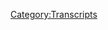 {{DEFAULTSORT:
    #_TRANSCRIPT_0398:February 9-10, 2020
}}{{Transcript
    | title         = [[398: February 9-10, 2020]]
    | caption       = [https://knowledgefight.libsyn.com/knowledge-fight-february-9-10-2020 Listen to this episode on Libsyn]
    | episodeNumber = [[398: February 9-10, 2020|398]]
    | length        = 01:59:58
}}

{{MessageBox
    | header     = Warning: Bot Generated Content
    | text       = This transcript was automatically generated by transcription software and likely contains many mistakes and misattributions. Please check the audio for definitive quotes, attribution, and context.
    | image      = N3yvass4myg91.webp
    | imagewidth = 50px
    | id         = warning
}}

{{TranscriptBlock
    | name      = Unknown Speaker
    | timestamp = 00:00:00.000
    | text      = N-N-N-N-N-N-N-Knowledge Fight
}}

{{TranscriptBlock
    | name      = Unknown Speaker
    | timestamp = 00:00:13.000
    | text      = Dan and Jordan, I am SWEATING
}}

{{TranscriptBlock
    | name      = Unknown Speaker
    | timestamp = 00:00:18.000
    | text      = knowledgefight.com, it's time to pray
}}

{{TranscriptBlock
    | name      = Unknown Speaker
    | timestamp = 00:00:21.000
    | text      = I have great respect for knowledgefight
}}

{{TranscriptBlock
    | name      = Unknown Speaker
    | timestamp = 00:00:24.000
    | text      = I'm sick of them posing as if they're the good guys
}}

{{TranscriptBlock
    | name      = Unknown Speaker
    | timestamp = 00:00:27.000
    | text      = saying we are the bad guys, knowledgefight
}}

{{TranscriptBlock
    | name      = Unknown Speaker
    | timestamp = 00:00:30.000
    | text      = Dan and Jordan, knowledgefight
}}

{{TranscriptBlock
    | name      = Unknown Speaker
    | timestamp = 00:00:34.000
    | text      = I need money
}}

{{TranscriptBlock
    | name      = Unknown Speaker
    | timestamp = 00:00:39.000
    | text      = Andy and Kansas, Andy and Kansas
}}

{{TranscriptBlock
    | name      = Unknown Speaker
    | timestamp = 00:00:42.000
    | text      = Stop it, Andy and Kansas, Andy and Kansas
}}

{{TranscriptBlock
    | name      = Unknown Speaker
    | timestamp = 00:00:46.000
    | text      = It's time to pray
}}

{{TranscriptBlock
    | name      = Unknown Speaker
    | timestamp = 00:00:47.000
    | text      = Andy and Kansas, you're on the air, thanks for holding us
}}

{{TranscriptBlock
    | name      = Unknown Speaker
    | timestamp = 00:00:49.000
    | text      = Hello Alex, I'm a first time caller, I'm a huge fan
}}

{{TranscriptBlock
    | name      = Unknown Speaker
    | timestamp = 00:00:52.000
    | text      = I love your world
}}

{{TranscriptBlock
    | name      = Unknown Speaker
    | timestamp = 00:00:53.000
    | text      = knowledgefight.com
}}

{{TranscriptBlock
    | name      = Unknown Speaker
    | timestamp = 00:00:57.000
    | text      = I love you
}}

{{TranscriptBlock
    | name      = Unknown Speaker
    | timestamp = 00:00:59.000
    | text      = Hey everybody, welcome back to knowledgefight, I'm Dan
}}

{{TranscriptBlock
    | name      = Unknown Speaker
    | timestamp = 00:01:01.000
    | text      = I'm Jordan
}}

{{TranscriptBlock
    | name      = Unknown Speaker
    | timestamp = 00:01:02.000
    | text      = We're a couple dudes, like to sit around, drink novelty beverages
}}

{{TranscriptBlock
    | name      = Unknown Speaker
    | timestamp = 00:01:04.000
    | text      = and talk a little bit about what's going on with that weirdo Alex Jones
}}

{{TranscriptBlock
    | name      = Unknown Speaker
    | timestamp = 00:01:08.000
    | text      = Indeed we are Dan, we're the weirdos who talk about that weirdo Alex Jones
}}

{{TranscriptBlock
    | name      = Unknown Speaker
    | timestamp = 00:01:13.000
    | text      = Yeah, which one of us is weirder, who knows
}}

{{TranscriptBlock
    | name      = Unknown Speaker
    | timestamp = 00:01:15.000
    | text      = That is a good question, I have a question for you though
}}

{{TranscriptBlock
    | name      = Unknown Speaker
    | timestamp = 00:01:18.000
    | text      = Great, love questions, can't get enough of them
}}

{{TranscriptBlock
    | name      = Unknown Speaker
    | timestamp = 00:01:21.000
    | text      = Have you received a valentine as an adult?
}}

{{TranscriptBlock
    | name      = Unknown Speaker
    | timestamp = 00:01:24.000
    | text      = Probably, yeah, but
}}

{{TranscriptBlock
    | name      = Unknown Speaker
    | timestamp = 00:01:26.000
    | text      = You think so?
}}

{{TranscriptBlock
    | name      = Unknown Speaker
    | timestamp = 00:01:27.000
    | text      = I mean, when do you become an adult?
}}

{{TranscriptBlock
    | name      = Unknown Speaker
    | timestamp = 00:01:29.000
    | text      = Well, when was the last time you got a valentine?
}}

{{TranscriptBlock
    | name      = Unknown Speaker
    | timestamp = 00:01:31.000
    | text      = I don't know, it's been a while
}}

{{TranscriptBlock
    | name      = Unknown Speaker
    | timestamp = 00:01:33.000
    | text      = Probably a while, yeah
}}

{{TranscriptBlock
    | name      = Unknown Speaker
    | timestamp = 00:01:35.000
    | text      = In relationships in the past, there have been like little valentines
}}

{{TranscriptBlock
    | name      = Unknown Speaker
    | timestamp = 00:01:38.000
    | text      = Yeah, like a card?
}}

{{TranscriptBlock
    | name      = Unknown Speaker
    | timestamp = 00:01:40.000
    | text      = I consider, when you say valentine, I really think of like
}}

{{TranscriptBlock
    | name      = Unknown Speaker
    | timestamp = 00:01:44.000
    | text      = it has to be something that you're not seeing the person
}}

{{TranscriptBlock
    | name      = Unknown Speaker
    | timestamp = 00:01:47.000
    | text      = You know what I mean?
}}

{{TranscriptBlock
    | name      = Unknown Speaker
    | timestamp = 00:01:48.000
    | text      = It has to be someone who you're not in a relationship with
}}

{{TranscriptBlock
    | name      = Unknown Speaker
    | timestamp = 00:01:50.000
    | text      = Okay, okay
}}

{{TranscriptBlock
    | name      = Unknown Speaker
    | timestamp = 00:01:52.000
    | text      = I feel like in school, that was always outside of the context of you being in a relationship
}}

{{TranscriptBlock
    | name      = Unknown Speaker
    | timestamp = 00:01:56.000
    | text      = Sure
}}

{{TranscriptBlock
    | name      = Unknown Speaker
    | timestamp = 00:01:57.000
    | text      = It was just, you give the whole class
}}

{{TranscriptBlock
    | name      = Unknown Speaker
    | timestamp = 00:01:59.000
    | text      = Yeah, everybody got a valentine
}}

{{TranscriptBlock
    | name      = Unknown Speaker
    | timestamp = 00:02:01.000
    | text      = Yeah
}}

{{TranscriptBlock
    | name      = Unknown Speaker
    | timestamp = 00:02:02.000
    | text      = Yeah, yeah, yeah
}}

{{TranscriptBlock
    | name      = Unknown Speaker
    | timestamp = 00:02:03.000
    | text      = Or at least hopefully
}}

{{TranscriptBlock
    | name      = Unknown Speaker
    | timestamp = 00:02:04.000
    | text      = And then you get into high school and it evolves to like there are people you can buy roses from
}}

{{TranscriptBlock
    | name      = Unknown Speaker
    | timestamp = 00:02:08.000
    | text      = Oh, I know, that's so gross
}}

{{TranscriptBlock
    | name      = Unknown Speaker
    | timestamp = 00:02:10.000
    | text      = But then that's in a relationship, or hopefully
}}

{{TranscriptBlock
    | name      = Unknown Speaker
    | timestamp = 00:02:12.000
    | text      = Yeah
}}

{{TranscriptBlock
    | name      = Unknown Speaker
    | timestamp = 00:02:14.000
    | text      = It can go real bad
}}

{{TranscriptBlock
    | name      = Unknown Speaker
    | timestamp = 00:02:16.000
    | text      = I don't know, the dynamics of valentine giving has always struck me as a little weird
}}

{{TranscriptBlock
    | name      = Unknown Speaker
    | timestamp = 00:02:20.000
    | text      = Right?
}}

{{TranscriptBlock
    | name      = Unknown Speaker
    | timestamp = 00:02:21.000
    | text      = Yeah, I don't know if it's ever been something, I've put too much stake into her interest
}}

{{TranscriptBlock
    | name      = Unknown Speaker
    | timestamp = 00:02:25.000
    | text      = But I don't know, I got a nice card from a girlfriend ten years ago
}}

{{TranscriptBlock
    | name      = Unknown Speaker
    | timestamp = 00:02:30.000
    | text      = Well, that's great, that's nice
}}

{{TranscriptBlock
    | name      = Unknown Speaker
    | timestamp = 00:02:32.000
    | text      = I've gotten an adult valentine
}}

{{TranscriptBlock
    | name      = Unknown Speaker
    | timestamp = 00:02:34.000
    | text      = No?
}}

{{TranscriptBlock
    | name      = Unknown Speaker
    | timestamp = 00:02:35.000
    | text      = No, no, no, never
}}

{{TranscriptBlock
    | name      = Unknown Speaker
    | timestamp = 00:02:36.000
    | text      = I mean a card, I've always thought of a valentine as a card
}}

{{TranscriptBlock
    | name      = Unknown Speaker
    | timestamp = 00:02:38.000
    | text      = Right
}}

{{TranscriptBlock
    | name      = Unknown Speaker
    | timestamp = 00:02:39.000
    | text      = You know, like hey, you go out to dinner, that's not a valentine
}}

{{TranscriptBlock
    | name      = Unknown Speaker
    | timestamp = 00:02:42.000
    | text      = Right, right, you're really materialistic
}}

{{TranscriptBlock
    | name      = Unknown Speaker
    | timestamp = 00:02:45.000
    | text      = Yeah, that's what I'm about
}}

{{TranscriptBlock
    | name      = Unknown Speaker
    | timestamp = 00:02:47.000
    | text      = Yeah, you're all about the money and the things
}}

{{TranscriptBlock
    | name      = Unknown Speaker
    | timestamp = 00:02:50.000
    | text      = Absolutely
}}

{{TranscriptBlock
    | name      = Unknown Speaker
    | timestamp = 00:02:51.000
    | text      = Yeah, I don't know
}}

{{TranscriptBlock
    | name      = Unknown Speaker
    | timestamp = 00:02:52.000
    | text      = Every kiss begins with Hallmark is what I say
}}

{{TranscriptBlock
    | name      = Unknown Speaker
    | timestamp = 00:02:54.000
    | text      = It seems like it's definitely something that is more less relevant
}}

{{TranscriptBlock
    | name      = Unknown Speaker
    | timestamp = 00:03:00.000
    | text      = Yeah
}}

{{TranscriptBlock
    | name      = Unknown Speaker
    | timestamp = 00:03:01.000
    | text      = I guess you could say less relevant in adulthood
}}

{{TranscriptBlock
    | name      = Unknown Speaker
    | timestamp = 00:03:03.000
    | text      = Yeah
}}

{{TranscriptBlock
    | name      = Unknown Speaker
    | timestamp = 00:03:04.000
    | text      = I do not care
}}

{{TranscriptBlock
    | name      = Unknown Speaker
    | timestamp = 00:03:05.000
    | text      = Absolutely
}}

{{TranscriptBlock
    | name      = Unknown Speaker
    | timestamp = 00:03:06.000
    | text      = So this podcast, I don't know much about adult valentining and also I know a lot about Alex Jones
}}

{{TranscriptBlock
    | name      = Unknown Speaker
    | timestamp = 00:03:10.000
    | text      = And I don't know anything about either
}}

{{TranscriptBlock
    | name      = Unknown Speaker
    | timestamp = 00:03:12.000
    | text      = Right, Jordan, so today we are still in the present because this shit is getting wild
}}

{{TranscriptBlock
    | name      = Unknown Speaker
    | timestamp = 00:03:16.000
    | text      = Of course
}}

{{TranscriptBlock
    | name      = Unknown Speaker
    | timestamp = 00:03:17.000
    | text      = Today we're going over February 9th and a little bit of the 10th, 2020
}}

{{TranscriptBlock
    | name      = Unknown Speaker
    | timestamp = 00:03:21.000
    | text      = I'm damn, this is 2020
}}

{{TranscriptBlock
    | name      = Unknown Speaker
    | timestamp = 00:03:23.000
    | text      = Damn it
}}

{{TranscriptBlock
    | name      = Unknown Speaker
    | timestamp = 00:03:24.000
    | text      = And that's the Sunday show and a little bit of Monday
}}

{{TranscriptBlock
    | name      = Unknown Speaker
    | timestamp = 00:03:27.000
    | text      = Monday's not very interesting, but Sunday is fascinating
}}

{{TranscriptBlock
    | name      = Unknown Speaker
    | timestamp = 00:03:30.000
    | text      = Okay, okay
}}

{{TranscriptBlock
    | name      = Unknown Speaker
    | timestamp = 00:03:31.000
    | text      = So we'll be going over that and I'm excited to get to that
}}

{{TranscriptBlock
    | name      = Unknown Speaker
    | timestamp = 00:03:34.000
    | text      = But before we do, we're gonna take a little moment to say thank you to some folks who have signed up and are supporting the show
}}

{{TranscriptBlock
    | name      = Unknown Speaker
    | timestamp = 00:03:38.000
    | text      = Love it
}}

{{TranscriptBlock
    | name      = Unknown Speaker
    | timestamp = 00:03:39.000
    | text      = So first Emily L, thank you so much, you are now policy wonk
}}

{{TranscriptBlock
    | name      = Unknown Speaker
    | timestamp = 00:03:42.000
    | text      = I'm a policy wonk
}}

{{TranscriptBlock
    | name      = Unknown Speaker
    | timestamp = 00:03:43.000
    | text      = Thank you, Emily L
}}

{{TranscriptBlock
    | name      = Unknown Speaker
    | timestamp = 00:03:44.000
    | text      = Next Oliver, thank you so much, you are now a policy wonk
}}

{{TranscriptBlock
    | name      = Unknown Speaker
    | timestamp = 00:03:47.000
    | text      = I'm a policy wonk
}}

{{TranscriptBlock
    | name      = Unknown Speaker
    | timestamp = 00:03:48.000
    | text      = Thank you, Oliver
}}

{{TranscriptBlock
    | name      = Unknown Speaker
    | timestamp = 00:03:49.000
    | text      = Thank you
}}

{{TranscriptBlock
    | name      = Unknown Speaker
    | timestamp = 00:03:50.000
    | text      = Next Charlie, spelled C-H-A-R-L-E-Y, thank you so much, you are now a policy wonk
}}

{{TranscriptBlock
    | name      = Unknown Speaker
    | timestamp = 00:03:55.000
    | text      = I'm a policy wonk
}}

{{TranscriptBlock
    | name      = Unknown Speaker
    | timestamp = 00:03:56.000
    | text      = Thank you, Charlie
}}

{{TranscriptBlock
    | name      = Unknown Speaker
    | timestamp = 00:03:57.000
    | text      = Thank you, Charlie
}}

{{TranscriptBlock
    | name      = Unknown Speaker
    | timestamp = 00:03:58.000
    | text      = Next Matt, thank you so much, you are now a policy wonk
}}

{{TranscriptBlock
    | name      = Unknown Speaker
    | timestamp = 00:04:00.000
    | text      = I'm a policy wonk
}}

{{TranscriptBlock
    | name      = Unknown Speaker
    | timestamp = 00:04:01.000
    | text      = Thanks, Matt
}}

{{TranscriptBlock
    | name      = Unknown Speaker
    | timestamp = 00:04:02.000
    | text      = Thanks, Matt
}}

{{TranscriptBlock
    | name      = Unknown Speaker
    | timestamp = 00:04:03.000
    | text      = Next Lindsey, thank you so much, you are now a policy wonk
}}

{{TranscriptBlock
    | name      = Unknown Speaker
    | timestamp = 00:04:05.000
    | text      = I'm a policy wonk
}}

{{TranscriptBlock
    | name      = Unknown Speaker
    | timestamp = 00:04:06.000
    | text      = Thank you very much, Lindsey
}}

{{TranscriptBlock
    | name      = Unknown Speaker
    | timestamp = 00:04:07.000
    | text      = Thank you, Lindsey
}}

{{TranscriptBlock
    | name      = Unknown Speaker
    | timestamp = 00:04:08.000
    | text      = next blue thank you so much you're now a policy wonk I'm a policy wonk thank you
}}

{{TranscriptBlock
    | name      = Unknown Speaker
    | timestamp = 00:04:12.539
    | text      = blue don't do it maybe you know don't do it okay I was I was assuming you were
}}

{{TranscriptBlock
    | name      = Unknown Speaker
    | timestamp = 00:04:19.660
    | text      = gonna go towards dabba-deeing and dabba-dying I was gonna go with you're my
}}

{{TranscriptBlock
    | name      = Unknown Speaker
    | timestamp = 00:04:23.079
    | text      = boy all right next Ben thank you so much you're now a policy wonk I'm a policy
}}

{{TranscriptBlock
    | name      = Unknown Speaker
    | timestamp = 00:04:28.740
    | text      = wonk thank you Ben and finally like say thank you to somebody who donated on
}}

{{TranscriptBlock
    | name      = Unknown Speaker
    | timestamp = 00:04:32.000
    | text      = elevated level we appreciate that very much so Jared spell g j-e-r-a-d
}}

{{TranscriptBlock
    | name      = Unknown Speaker
    | timestamp = 00:04:37.420
    | text      = thank you so much you are now a technocrat I'm a policy wonk crikey
}}

{{TranscriptBlock
    | name      = Unknown Speaker
    | timestamp = 00:04:41.319
    | text      = mate that's fantastic have yourself a brew how's your 401k doing bro we got to
}}

{{TranscriptBlock
    | name      = Unknown Speaker
    | timestamp = 00:04:45.879
    | text      = go full tilt boogie on this Watson all right let's just get down to business we
}}

{{TranscriptBlock
    | name      = Unknown Speaker
    | timestamp = 00:04:49.540
    | text      = ain't making that money off that heroin why you pimps so good my neck is
}}

{{TranscriptBlock
    | name      = Unknown Speaker
    | timestamp = 00:04:54.040
    | text      = freakishly large I declare info war on you thank you so much Jared yes thank
}}

{{TranscriptBlock
    | name      = Unknown Speaker
    | timestamp = 00:04:59.920
    | text      = you very much Jared or Gerard as it may be yeah absolutely if you're out there
}}

{{TranscriptBlock
    | name      = Unknown Speaker
    | timestamp = 00:05:03.879
    | text      = listening in you're thinking hey I enjoy the show I'd like to support these
}}

{{TranscriptBlock
    | name      = Unknown Speaker
    | timestamp = 00:05:06.339
    | text      = gents do you can do that by going to our website knowledge fight calm clicking
}}

{{TranscriptBlock
    | name      = Unknown Speaker
    | timestamp = 00:05:09.480
    | text      = the button that says sports show we would appreciate it would be very
}}

{{TranscriptBlock
    | name      = Unknown Speaker
    | timestamp = 00:05:11.800
    | text      = helpful I thank you so much to everybody for like supporting the show and just we
}}

{{TranscriptBlock
    | name      = Unknown Speaker
    | timestamp = 00:05:16.600
    | text      = haven't said this in a while but we are a little less than two months behind I
}}

{{TranscriptBlock
    | name      = Unknown Speaker
    | timestamp = 00:05:21.879
    | text      = don't like the lag yeah donation to shout out yeah so thank you to everybody
}}

{{TranscriptBlock
    | name      = Unknown Speaker
    | timestamp = 00:05:26.720
    | text      = for your patience there's just very little way we can figure out how to give
}}

{{TranscriptBlock
    | name      = Unknown Speaker
    | timestamp = 00:05:30.759
    | text      = people shout outs without completely dragging the show to yeah yeah yeah
}}

{{TranscriptBlock
    | name      = Unknown Speaker
    | timestamp = 00:05:35.720
    | text      = so thank you so much yes thank you very very much to everyone also thank I had
}}

{{TranscriptBlock
    | name      = Unknown Speaker
    | timestamp = 00:05:42.399
    | text      = to give a thank you to listener who reached out to me because they gave me a
}}

{{TranscriptBlock
    | name      = Unknown Speaker
    | timestamp = 00:05:47.519
    | text      = little bit of a correction or at least pointed something out that I got wrong
}}

{{TranscriptBlock
    | name      = Unknown Speaker
    | timestamp = 00:05:51.000
    | text      = and I need to make a little correction about our gotcha gotcha so on our last
}}

{{TranscriptBlock
    | name      = Unknown Speaker
    | timestamp = 00:05:54.839
    | text      = episode I responded to Mike Adams citing a stat from Neil Ferguson about the
}}

{{TranscriptBlock
    | name      = Unknown Speaker
    | timestamp = 00:06:00.360
    | text      = coronavirus outbreak and I made an incorrect assumption because there's
}}

{{TranscriptBlock
    | name      = Unknown Speaker
    | timestamp = 00:06:04.399
    | text      = someone named Neil Ferguson who's come on Alex's show a bit in the past and is
}}

{{TranscriptBlock
    | name      = Unknown Speaker
    | timestamp = 00:06:08.639
    | text      = from the UK who'd recently written an op-ed about the coronavirus I assumed
}}

{{TranscriptBlock
    | name      = Unknown Speaker
    | timestamp = 00:06:13.800
    | text      = that that was the Neil Ferguson that Mike was referring to as this listener
}}

{{TranscriptBlock
    | name      = Unknown Speaker
    | timestamp = 00:06:18.240
    | text      = ironically named Alex pointed out there is another Neil Ferguson who is an
}}

{{TranscriptBlock
    | name      = Unknown Speaker
    | timestamp = 00:06:23.279
    | text      = actual public health expert from Imperial College London and I apologize
}}

{{TranscriptBlock
    | name      = Unknown Speaker
    | timestamp = 00:06:27.240
    | text      = that I got that wrong so because I dismissed the claims that were made
}}

{{TranscriptBlock
    | name      = Unknown Speaker
    | timestamp = 00:06:30.800
    | text      = based on believing them to have come from a humanities professor it's only
}}

{{TranscriptBlock
    | name      = Unknown Speaker
    | timestamp = 00:06:34.519
    | text      = right that I take a look at them now given that they're supposedly coming
}}

{{TranscriptBlock
    | name      = Unknown Speaker
    | timestamp = 00:06:37.680
    | text      = from someone whose opinion is a little more valid on the subject sure a couple
}}

{{TranscriptBlock
    | name      = Unknown Speaker
    | timestamp = 00:06:41.959
    | text      = of important qualifications here are that Ferguson's number is an estimate
}}

{{TranscriptBlock
    | name      = Unknown Speaker
    | timestamp = 00:06:45.639
    | text      = and in the interview where he expresses this estimate he also says that they
}}

{{TranscriptBlock
    | name      = Unknown Speaker
    | timestamp = 00:06:49.160
    | text      = don't know enough to be sure even if there are as many cases as he is
}}

{{TranscriptBlock
    | name      = Unknown Speaker
    | timestamp = 00:06:53.439
    | text      = estimating he's also very specifically talking about people who come down with
}}

{{TranscriptBlock
    | name      = Unknown Speaker
    | timestamp = 00:06:57.240
    | text      = very mild forms of the virus who may not even know they have it and may not even
}}

{{TranscriptBlock
    | name      = Unknown Speaker
    | timestamp = 00:07:02.079
    | text      = be contagious in the interview Ferguson doesn't get into the modeling too much
}}

{{TranscriptBlock
    | name      = Unknown Speaker
    | timestamp = 00:07:06.680
    | text      = or explain how his estimate was reached also notably he's not freaked out about
}}

{{TranscriptBlock
    | name      = Unknown Speaker
    | timestamp = 00:07:11.199
    | text      = it and it's almost a side thought in the conversation that's not even something
}}

{{TranscriptBlock
    | name      = Unknown Speaker
    | timestamp = 00:07:14.759
    | text      = that's nailed on too much but it's the piece of the conversation that is taken
}}

{{TranscriptBlock
    | name      = Unknown Speaker
    | timestamp = 00:07:19.360
    | text      = and of course all over the place yeah even if what Ferguson is
}}

{{TranscriptBlock
    | name      = Unknown Speaker
    | timestamp = 00:07:23.639
    | text      = estimating is accurate which he's not even concretely saying it doesn't
}}

{{TranscriptBlock
    | name      = Unknown Speaker
    | timestamp = 00:07:28.019
    | text      = justify the way Mike Adams was using that figure for for instance Mike took
}}

{{TranscriptBlock
    | name      = Unknown Speaker
    | timestamp = 00:07:33.560
    | text      = that 50,000 new infections number that Ferguson was estimating and he connected
}}

{{TranscriptBlock
    | name      = Unknown Speaker
    | timestamp = 00:07:39.959
    | text      = it with the 15% mortality rate from the Lancet study to say that China would be
}}

{{TranscriptBlock
    | name      = Unknown Speaker
    | timestamp = 00:07:44.800
    | text      = looking at 7,500 deaths a day the cases that were a part of Ferguson's estimate
}}

{{TranscriptBlock
    | name      = Unknown Speaker
    | timestamp = 00:07:49.879
    | text      = were largely very mild cases and not the ones that would lead to deaths whereas
}}

{{TranscriptBlock
    | name      = Unknown Speaker
    | timestamp = 00:07:53.959
    | text      = the Lancet study was a breakdown of 41 patients who presented already having
}}

{{TranscriptBlock
    | name      = Unknown Speaker
    | timestamp = 00:07:58.319
    | text      = pneumonia so those are the severe cases it's an inappropriate use of these
}}

{{TranscriptBlock
    | name      = Unknown Speaker
    | timestamp = 00:08:02.519
    | text      = statistics in another article from February 10th in the Telegraph Ferguson
}}

{{TranscriptBlock
    | name      = Unknown Speaker
    | timestamp = 00:08:07.420
    | text      = said quote our estimates while subject to much uncertainty due to the limited
}}

{{TranscriptBlock
    | name      = Unknown Speaker
    | timestamp = 00:08:11.680
    | text      = data currently available suggest that the impact of the unfolding epidemic may
}}

{{TranscriptBlock
    | name      = Unknown Speaker
    | timestamp = 00:08:15.639
    | text      = be comparable to the major influenza pandemics of the 20th century which is
}}

{{TranscriptBlock
    | name      = Unknown Speaker
    | timestamp = 00:08:19.879
    | text      = to say swine flu yeah yeah yeah that sort of thing not great yeah that's to
}}

{{TranscriptBlock
    | name      = Unknown Speaker
    | timestamp = 00:08:23.839
    | text      = say that it is a serious public health issue but it's not an apocalyptic event
}}

{{TranscriptBlock
    | name      = Unknown Speaker
    | timestamp = 00:08:28.000
    | text      = the way Mike Adams is trying to use Ferguson's estimates to suggest right
}}

{{TranscriptBlock
    | name      = Unknown Speaker
    | timestamp = 00:08:31.720
    | text      = anyway I apologize for mixing up the Neil Ferguson's I made a little bit of a
}}

{{TranscriptBlock
    | name      = Unknown Speaker
    | timestamp = 00:08:36.000
    | text      = hasty assumption based on a familiar name popping up and I'll be sure to be
}}

{{TranscriptBlock
    | name      = Unknown Speaker
    | timestamp = 00:08:39.519
    | text      = more careful about that in the future point still remains like Adams is that a
}}

{{TranscriptBlock
    | name      = Unknown Speaker
    | timestamp = 00:08:44.320
    | text      = lie it's unfair one of those Neil Ferguson's needs to relinquish their
}}

{{TranscriptBlock
    | name      = Unknown Speaker
    | timestamp = 00:08:48.440
    | text      = British citizenship otherwise we will be confused forever or just the relinquish
}}

{{TranscriptBlock
    | name      = Unknown Speaker
    | timestamp = 00:08:52.559
    | text      = the name and I would say that it should be the humanities professor he's been on
}}

{{TranscriptBlock
    | name      = Unknown Speaker
    | timestamp = 00:08:55.879
    | text      = info wars let's rename him yeah anyway I just wanted to get that out of the way
}}

{{TranscriptBlock
    | name      = Unknown Speaker
    | timestamp = 00:08:59.360
    | text      = up top because bungled a little something wonderful take a anyway and
}}

{{TranscriptBlock
    | name      = Unknown Speaker
    | timestamp = 00:09:04.039
    | text      = also thank you to listener Alex for pointing that out really appreciate thank
}}

{{TranscriptBlock
    | name      = Unknown Speaker
    | timestamp = 00:09:07.240
    | text      = you very much so we start here on February 9th and I should say that
}}

{{TranscriptBlock
    | name      = Unknown Speaker
    | timestamp = 00:09:12.559
    | text      = prior to this clip the show started and it started with 311 the band 311 oh okay
}}

{{TranscriptBlock
    | name      = Unknown Speaker
    | timestamp = 00:09:21.919
    | text      = I like them Alex's fake reggae nonsense hold on hold on you're making a much
}}

{{TranscriptBlock
    | name      = Unknown Speaker
    | timestamp = 00:09:35.039
    | text      = like I did on the last episode all right you were making a hasty assumption wait
}}

{{TranscriptBlock
    | name      = Unknown Speaker
    | timestamp = 00:09:38.159
    | text      = so the band 311 is in studio oh you just play some 311 music and Alex is having a
}}

{{TranscriptBlock
    | name      = Unknown Speaker
    | timestamp = 00:09:45.399
    | text      = tough time okay to be just to clarify even further the 311 plays then there's
}}

{{TranscriptBlock
    | name      = Unknown Speaker
    | timestamp = 00:09:55.120
    | text      = silence and then we get this Star Wars I'm gonna start the show at the
}}

{{TranscriptBlock
    | name      = Unknown Speaker
    | timestamp = 00:09:59.799
    | text      = beginning of the next segment it's a new pastime a new thing we do here hell
}}

{{TranscriptBlock
    | name      = Unknown Speaker
    | timestamp = 00:10:04.639
    | text      = not starting the show again I'm not ready to start the show and that's just
}}

{{TranscriptBlock
    | name      = Unknown Speaker
    | timestamp = 00:10:10.399
    | text      = the way it is CD over the years and if the broadcast starts with music that
}}

{{TranscriptBlock
    | name      = Unknown Speaker
    | timestamp = 00:10:17.240
    | text      = sounds like we're sitting back drinking pina coladas and just woke up in the
}}

{{TranscriptBlock
    | name      = Unknown Speaker
    | timestamp = 00:10:21.720
    | text      = Garden of Eden before the serpent well just makes me that's what the middle of
}}

{{TranscriptBlock
    | name      = Unknown Speaker
    | timestamp = 00:10:27.399
    | text      = a total fight for the complete future of human civilization 311 does this that's
}}

{{TranscriptBlock
    | name      = Unknown Speaker
    | timestamp = 00:10:37.000
    | text      = where we are right now all right listen I don't I don't like three I don't like
}}

{{TranscriptBlock
    | name      = Unknown Speaker
    | timestamp = 00:10:40.360
    | text      = 311 either I don't hate 311 as much as I might have when I was a little younger
}}

{{TranscriptBlock
    | name      = Unknown Speaker
    | timestamp = 00:10:44.720
    | text      = but I I don't this is an overreaction I I do hate 311 specifically you heard me
}}

{{TranscriptBlock
    | name      = Unknown Speaker
    | timestamp = 00:10:50.840
    | text      = I was singing along with fascination Street before we started the show
}}

{{TranscriptBlock
    | name      = Unknown Speaker
    | timestamp = 00:10:54.700
    | text      = sing along with it I was just singing it yeah and 311's cover of love song I will
}}

{{TranscriptBlock
    | name      = Unknown Speaker
    | timestamp = 00:10:59.240
    | text      = never forgive them for so it's not the color of your energy terrible hey whoa
}}

{{TranscriptBlock
    | name      = Unknown Speaker
    | timestamp = 00:11:03.919
    | text      = whoa hey don't yeah hey 311 yeah the end okay it's trying to figure out a way to
}}

{{TranscriptBlock
    | name      = Unknown Speaker
    | timestamp = 00:11:10.559
    | text      = work beautiful disaster into a sentence I don't even like that you know 311
}}

{{TranscriptBlock
    | name      = Unknown Speaker
    | timestamp = 00:11:15.639
    | text      = songs I like to get high for a while I love it I don't know if I ever I think
}}

{{TranscriptBlock
    | name      = Unknown Speaker
    | timestamp = 00:11:22.080
    | text      = those time I don't think those those timelines are accurate though because I
}}

{{TranscriptBlock
    | name      = Unknown Speaker
    | timestamp = 00:11:27.120
    | text      = think I might have liked 311 when I was before I was old enough that I was
}}

{{TranscriptBlock
    | name      = Unknown Speaker
    | timestamp = 00:11:31.519
    | text      = smoking weed right right sure anyway who cares yes this is a podcast where we get
}}

{{TranscriptBlock
    | name      = Unknown Speaker
    | timestamp = 00:11:37.200
    | text      = to the bottom of this 311 throws Alex off to to an extent where he has to
}}

{{TranscriptBlock
    | name      = Unknown Speaker
    | timestamp = 00:11:42.000
    | text      = restart the show which is awesome anyway Alex gets into talking about you know
}}

{{TranscriptBlock
    | name      = Unknown Speaker
    | timestamp = 00:11:48.759
    | text      = his main story of course the corona virus naturally he gets into it a little
}}

{{TranscriptBlock
    | name      = Unknown Speaker
    | timestamp = 00:11:54.320
    | text      = bit but man it is over thankfully it is not the main focus of a ton of this
}}

{{TranscriptBlock
    | name      = Unknown Speaker
    | timestamp = 00:12:00.039
    | text      = episode that's good we will get other topics to discuss which I assume he's
}}

{{TranscriptBlock
    | name      = Unknown Speaker
    | timestamp = 00:12:04.000
    | text      = sold out of a lot of stuff then I you know you got to kind of think that that
}}

{{TranscriptBlock
    | name      = Unknown Speaker
    | timestamp = 00:12:07.360
    | text      = might be so it's nice to have some other topics to talk about but of course he
}}

{{TranscriptBlock
    | name      = Unknown Speaker
    | timestamp = 00:12:13.360
    | text      = has to keep that ball in the air he has to keep juggling it yeah yeah so he
}}

{{TranscriptBlock
    | name      = Unknown Speaker
    | timestamp = 00:12:16.600
    | text      = touches on it a little bit here I'm obsessed with the corona virus because
}}

{{TranscriptBlock
    | name      = Unknown Speaker
    | timestamp = 00:12:20.480
    | text      = it is man-made and they're acting really sneaky about it and they're not just
}}

{{TranscriptBlock
    | name      = Unknown Speaker
    | timestamp = 00:12:25.720
    | text      = doing this martial law thing to create a precedent and and get and get us scared
}}

{{TranscriptBlock
    | name      = Unknown Speaker
    | timestamp = 00:12:30.919
    | text      = they're like oh don't be scared but we've got martial law in place and the
}}

{{TranscriptBlock
    | name      = Unknown Speaker
    | timestamp = 00:12:35.039
    | text      = UN is praising ZZ paying for killing people in the streets of checkpoints so
}}

{{TranscriptBlock
    | name      = Unknown Speaker
    | timestamp = 00:12:39.879
    | text      = a couple quick points on this last clip here yeah one Alex is obsessed with the
}}

{{TranscriptBlock
    | name      = Unknown Speaker
    | timestamp = 00:12:45.100
    | text      = virus because he's seeing a drastic increase in his sales he's already said
}}

{{TranscriptBlock
    | name      = Unknown Speaker
    | timestamp = 00:12:48.820
    | text      = that his immune gargle sold out and if you go to my patriot supplies website
}}

{{TranscriptBlock
    | name      = Unknown Speaker
    | timestamp = 00:12:52.480
    | text      = they're saying they have a 12 times increased order of all you surprise now
}}

{{TranscriptBlock
    | name      = Unknown Speaker
    | timestamp = 00:12:56.559
    | text      = naturally not all of those sales are coming through Alex since they also
}}

{{TranscriptBlock
    | name      = Unknown Speaker
    | timestamp = 00:12:59.720
    | text      = sponsor pretty much all of the big right-wing alarmists including Glenn Beck
}}

{{TranscriptBlock
    | name      = Unknown Speaker
    | timestamp = 00:13:03.340
    | text      = but it's clear that Alex's share of the sales are rising to any government that
}}

{{TranscriptBlock
    | name      = Unknown Speaker
    | timestamp = 00:13:08.519
    | text      = decides to enact martial law probably doesn't care too much about there being
}}

{{TranscriptBlock
    | name      = Unknown Speaker
    | timestamp = 00:13:12.100
    | text      = a precedent that's kind of silly also this fails to take into account the
}}

{{TranscriptBlock
    | name      = Unknown Speaker
    | timestamp = 00:13:16.200
    | text      = quarantining cities already has a long precedent into 2014 the city of human in
}}

{{TranscriptBlock
    | name      = Unknown Speaker
    | timestamp = 00:13:21.840
    | text      = China was put into lockdown after a man there died of the bubonic plague during
}}

{{TranscriptBlock
    | name      = Unknown Speaker
    | timestamp = 00:13:26.159
    | text      = the SARS outbreak in 2003 while they didn't quarantine a whole city Canada
}}

{{TranscriptBlock
    | name      = Unknown Speaker
    | timestamp = 00:13:30.460
    | text      = quarantined over 30,000 people in Toronto even though they only had 250
}}

{{TranscriptBlock
    | name      = Unknown Speaker
    | timestamp = 00:13:34.960
    | text      = probable cases of the virus the experts don't believe that strict and enforced
}}

{{TranscriptBlock
    | name      = Unknown Speaker
    | timestamp = 00:13:39.600
    | text      = large-scale quarantines are the best way to deal with outbreaks but also they
}}

{{TranscriptBlock
    | name      = Unknown Speaker
    | timestamp = 00:13:42.759
    | text      = really can't stop a country from doing them if there were some international
}}

{{TranscriptBlock
    | name      = Unknown Speaker
    | timestamp = 00:13:47.240
    | text      = ban on quarantining Alex would claim that it was the globalist infringing on
}}

{{TranscriptBlock
    | name      = Unknown Speaker
    | timestamp = 00:13:50.799
    | text      = a country's sovereign right to lock down a city if they wanted to so it really is
}}

{{TranscriptBlock
    | name      = Unknown Speaker
    | timestamp = 00:13:54.519
    | text      = all just nonsense God can you imagine if governments listen to experts that would
}}

{{TranscriptBlock
    | name      = Unknown Speaker
    | timestamp = 00:13:59.159
    | text      = be hilarious while it'd be an insane world we live in so there are
}}

{{TranscriptBlock
    | name      = Unknown Speaker
    | timestamp = 00:14:02.879
    | text      = international health regulations that countries have agreed to but the issue
}}

{{TranscriptBlock
    | name      = Unknown Speaker
    | timestamp = 00:14:07.559
    | text      = is that they are not enforceable so the third thing third point about that clip
}}

{{TranscriptBlock
    | name      = Unknown Speaker
    | timestamp = 00:14:13.500
    | text      = is that there's no evidence I can find that the video involving the alleged
}}

{{TranscriptBlock
    | name      = Unknown Speaker
    | timestamp = 00:14:17.980
    | text      = woman who'd been shot at a checkpoint has been verified right this is just
}}

{{TranscriptBlock
    | name      = Unknown Speaker
    | timestamp = 00:14:22.440
    | text      = something that Alex saw that someone had tweeted and I have no idea if it's real
}}

{{TranscriptBlock
    | name      = Unknown Speaker
    | timestamp = 00:14:25.940
    | text      = or current I don't know what the truth is there and neither does Alex he's
}}

{{TranscriptBlock
    | name      = Unknown Speaker
    | timestamp = 00:14:29.940
    | text      = assuming that it's real without any confirmation or journalistic due
}}

{{TranscriptBlock
    | name      = Unknown Speaker
    | timestamp = 00:14:33.000
    | text      = diligence and to the larger point people are not applauding China for
}}

{{TranscriptBlock
    | name      = Unknown Speaker
    | timestamp = 00:14:37.240
    | text      = instituting a quarantine and all these brutal crackdowns all this and actually
}}

{{TranscriptBlock
    | name      = Unknown Speaker
    | timestamp = 00:14:40.960
    | text      = what they're doing is likely a part of a complicated balancing act because those
}}

{{TranscriptBlock
    | name      = Unknown Speaker
    | timestamp = 00:14:46.000
    | text      = international health regulations are not enforceable they're completely up to
}}

{{TranscriptBlock
    | name      = Unknown Speaker
    | timestamp = 00:14:49.960
    | text      = each country to abide by them willingly if a country doesn't cooperate in a
}}

{{TranscriptBlock
    | name      = Unknown Speaker
    | timestamp = 00:14:53.899
    | text      = crisis that crisis is going to be impossible to deal with and that affects
}}

{{TranscriptBlock
    | name      = Unknown Speaker
    | timestamp = 00:14:57.320
    | text      = the whole world so while there is growing evidence of a lack of
}}

{{TranscriptBlock
    | name      = Unknown Speaker
    | timestamp = 00:15:01.279
    | text      = transparency on China's part potentially and of course there are definite
}}

{{TranscriptBlock
    | name      = Unknown Speaker
    | timestamp = 00:15:05.639
    | text      = questions about whether or not the quarantining of millions of people is a
}}

{{TranscriptBlock
    | name      = Unknown Speaker
    | timestamp = 00:15:08.639
    | text      = great idea the praise that people like the head of the World Health
}}

{{TranscriptBlock
    | name      = Unknown Speaker
    | timestamp = 00:15:12.279
    | text      = Organization are expressing are not about those issues we are in a public
}}

{{TranscriptBlock
    | name      = Unknown Speaker
    | timestamp = 00:15:17.360
    | text      = health emergency but on a you know just broadly speaking and successful
}}

{{TranscriptBlock
    | name      = Unknown Speaker
    | timestamp = 00:15:23.240
    | text      = navigation of that emergency depends on China's cooperation Vox interviewed a
}}

{{TranscriptBlock
    | name      = Unknown Speaker
    | timestamp = 00:15:28.120
    | text      = couple experts about this and I think that their perspective is helpful in
}}

{{TranscriptBlock
    | name      = Unknown Speaker
    | timestamp = 00:15:30.879
    | text      = understanding some of these public statements that people have been making
}}

{{TranscriptBlock
    | name      = Unknown Speaker
    | timestamp = 00:15:33.600
    | text      = for one it's very important that China identified and sent out the genome of
}}

{{TranscriptBlock
    | name      = Unknown Speaker
    | timestamp = 00:15:38.720
    | text      = this virus in prompt fashion so that is something that is worthy of praise and
}}

{{TranscriptBlock
    | name      = Unknown Speaker
    | timestamp = 00:15:42.799
    | text      = you know you can hang your hat on that that's that's fine now Alex said they
}}

{{TranscriptBlock
    | name      = Unknown Speaker
    | timestamp = 00:15:46.960
    | text      = didn't sure but the issue comes down to diplomacy
}}

{{TranscriptBlock
    | name      = Unknown Speaker
    | timestamp = 00:15:51.200
    | text      = Devi Sridhar the chair of the global public health at University of Edinburgh
}}

{{TranscriptBlock
    | name      = Unknown Speaker
    | timestamp = 00:15:57.480
    | text      = told Vox quote the World Health Organization as a difficult balancing
}}

{{TranscriptBlock
    | name      = Unknown Speaker
    | timestamp = 00:16:01.799
    | text      = act they have to somehow retain being the lead coordinator and director of
}}

{{TranscriptBlock
    | name      = Unknown Speaker
    | timestamp = 00:16:05.559
    | text      = international health work and the trade-offs they are having to make are
}}

{{TranscriptBlock
    | name      = Unknown Speaker
    | timestamp = 00:16:10.240
    | text      = about the greater good right now the greater good is to create positive
}}

{{TranscriptBlock
    | name      = Unknown Speaker
    | timestamp = 00:16:13.960
    | text      = incentives for countries to collaborate with the World Health Organization to
}}

{{TranscriptBlock
    | name      = Unknown Speaker
    | timestamp = 00:16:18.440
    | text      = share data to let missions into China if that means publicly having to praise
}}

{{TranscriptBlock
    | name      = Unknown Speaker
    | timestamp = 00:16:23.120
    | text      = China I understand it Lawrence Gostin a global health law professor at
}}

{{TranscriptBlock
    | name      = Unknown Speaker
    | timestamp = 00:16:28.320
    | text      = Georgetown said quote if the World Health Organization criticizes China
}}

{{TranscriptBlock
    | name      = Unknown Speaker
    | timestamp = 00:16:31.879
    | text      = publicly it's possible they can be less transparent less cooperative if I was in
}}

{{TranscriptBlock
    | name      = Unknown Speaker
    | timestamp = 00:16:37.039
    | text      = Tedros the head of the World Health Organization if I was in his shoes I'm
}}

{{TranscriptBlock
    | name      = Unknown Speaker
    | timestamp = 00:16:41.799
    | text      = not entirely sure I would do anything differently this is a really complicated
}}

{{TranscriptBlock
    | name      = Unknown Speaker
    | timestamp = 00:16:45.759
    | text      = kind of thing and the reality is that these international health regulations
}}

{{TranscriptBlock
    | name      = Unknown Speaker
    | timestamp = 00:16:49.840
    | text      = are great and people agree to them after outbreaks are resolved and then they're
}}

{{TranscriptBlock
    | name      = Unknown Speaker
    | timestamp = 00:16:53.840
    | text      = pretty quickly ignored whenever a new one pops up isn't that surprising for
}}

{{TranscriptBlock
    | name      = Unknown Speaker
    | timestamp = 00:16:57.840
    | text      = instance restricting entry of people from affected areas is counter to those
}}

{{TranscriptBlock
    | name      = Unknown Speaker
    | timestamp = 00:17:01.399
    | text      = regulations but every time there's a public health event countries are quick
}}

{{TranscriptBlock
    | name      = Unknown Speaker
    | timestamp = 00:17:05.160
    | text      = to breach this norm Mark Eccleston Turner a global health law professor at
}}

{{TranscriptBlock
    | name      = Unknown Speaker
    | timestamp = 00:17:10.200
    | text      = Keele University in England told Vox quote the international health regulation
}}

{{TranscriptBlock
    | name      = Unknown Speaker
    | timestamp = 00:17:14.400
    | text      = operates on mutual trust largely and it is a mutual trust that mutual trust has
}}

{{TranscriptBlock
    | name      = Unknown Speaker
    | timestamp = 00:17:21.640
    | text      = been eroded over a number of outbreaks where member states have ignored the
}}

{{TranscriptBlock
    | name      = Unknown Speaker
    | timestamp = 00:17:24.960
    | text      = recommendations from the World Health Organization I think it's possible that
}}

{{TranscriptBlock
    | name      = Unknown Speaker
    | timestamp = 00:17:29.079
    | text      = we have at times painted too rosy a picture of the coronavirus situation but
}}

{{TranscriptBlock
    | name      = Unknown Speaker
    | timestamp = 00:17:33.039
    | text      = that's just because I'm responding to the claims that Alex makes which are
}}

{{TranscriptBlock
    | name      = Unknown Speaker
    | timestamp = 00:17:36.720
    | text      = sensationalist trash when you're dealing with a guy who's saying you know garbage
}}

{{TranscriptBlock
    | name      = Unknown Speaker
    | timestamp = 00:17:42.400
    | text      = like it's over for humanity there will only be lone survivors and you pair that
}}

{{TranscriptBlock
    | name      = Unknown Speaker
    | timestamp = 00:17:47.240
    | text      = with embarrassing sales tactics I have no qualms about saying that it's just
}}

{{TranscriptBlock
    | name      = Unknown Speaker
    | timestamp = 00:17:51.279
    | text      = trash and garbage that said it's important to recognize that serious
}}

{{TranscriptBlock
    | name      = Unknown Speaker
    | timestamp = 00:17:54.920
    | text      = people do have some critiques about China's handling of the outbreak they
}}

{{TranscriptBlock
    | name      = Unknown Speaker
    | timestamp = 00:17:58.000
    | text      = just don't match up with what Alex is saying and so when you hear people like
}}

{{TranscriptBlock
    | name      = Unknown Speaker
    | timestamp = 00:18:01.680
    | text      = the heads of the World Health Organization saying like we applaud
}}

{{TranscriptBlock
    | name      = Unknown Speaker
    | timestamp = 00:18:04.559
    | text      = China and something there is a dynamic of there are things to applaud and it's
}}

{{TranscriptBlock
    | name      = Unknown Speaker
    | timestamp = 00:18:08.960
    | text      = not wrong to point those things out and if you don't do that you have a state
}}

{{TranscriptBlock
    | name      = Unknown Speaker
    | timestamp = 00:18:14.160
    | text      = there as the ability to stop cooperating and you run the risk of making
}}

{{TranscriptBlock
    | name      = Unknown Speaker
    | timestamp = 00:18:18.240
    | text      = everything worse for the world all of these issues are best to be dealt with
}}

{{TranscriptBlock
    | name      = Unknown Speaker
    | timestamp = 00:18:21.960
    | text      = after the immediacy of the situation is handled it's a it's how do you how do
}}

{{TranscriptBlock
    | name      = Unknown Speaker
    | timestamp = 00:18:29.039
    | text      = you get any strongman a powerful dictator on your side you flatter the
}}

{{TranscriptBlock
    | name      = Unknown Speaker
    | timestamp = 00:18:34.880
    | text      = shit out of them we see it with Stevie peas and Alex all the time so the World
}}

{{TranscriptBlock
    | name      = Unknown Speaker
    | timestamp = 00:18:39.440
    | text      = Health Organization go into China and being like you guys are doing great
}}

{{TranscriptBlock
    | name      = Unknown Speaker
    | timestamp = 00:18:42.799
    | text      = everything you guys have been kicking ass we love it help us help you that
}}

{{TranscriptBlock
    | name      = Unknown Speaker
    | timestamp = 00:18:47.359
    | text      = whole thing is going to be far more effective than being like here's what
}}

{{TranscriptBlock
    | name      = Unknown Speaker
    | timestamp = 00:18:50.640
    | text      = you're doing wrong stop stop stop change it to this and I do I do I wish that
}}

{{TranscriptBlock
    | name      = Unknown Speaker
    | timestamp = 00:18:55.759
    | text      = wasn't the case of course but it's unfortunately the people who understand
}}

{{TranscriptBlock
    | name      = Unknown Speaker
    | timestamp = 00:19:01.039
    | text      = the situation and the experts are pretty clear yeah yeah which again no
}}

{{TranscriptBlock
    | name      = Unknown Speaker
    | timestamp = 00:19:05.559
    | text      = government pays any attention to anybody who knows what's going on ie climate
}}

{{TranscriptBlock
    | name      = Unknown Speaker
    | timestamp = 00:19:10.440
    | text      = change but the optics of this are perfect because Alex can say that the
}}

{{TranscriptBlock
    | name      = Unknown Speaker
    | timestamp = 00:19:14.240
    | text      = you know World Health Organization and these leaders are applauding China and
}}

{{TranscriptBlock
    | name      = Unknown Speaker
    | timestamp = 00:19:18.400
    | text      = pretend that what they're applauding is all of the meme videos that I've seen
}}

{{TranscriptBlock
    | name      = Unknown Speaker
    | timestamp = 00:19:22.920
    | text      = and all of the harsh the crackdown of the quarantine and that's just not fair
}}

{{TranscriptBlock
    | name      = Unknown Speaker
    | timestamp = 00:19:27.839
    | text      = he's Alex is playing with optics in a way that's I mean just deceitful yeah
}}

{{TranscriptBlock
    | name      = Unknown Speaker
    | timestamp = 00:19:32.119
    | text      = so Alex he's really I don't know how to just set this up other than to say like
}}

{{TranscriptBlock
    | name      = Unknown Speaker
    | timestamp = 00:19:39.180
    | text      = you really hates 311 they have been trying to plunge the stock market using
}}

{{TranscriptBlock
    | name      = Unknown Speaker
    | timestamp = 00:19:46.680
    | text      = this information we're in economic war they have not been successful but
}}

{{TranscriptBlock
    | name      = Unknown Speaker
    | timestamp = 00:19:50.119
    | text      = they're going to try very very hard this week so we're going to be going over all
}}

{{TranscriptBlock
    | name      = Unknown Speaker
    | timestamp = 00:19:58.920
    | text      = of it coming up when we start the broadcast at the start of the next
}}

{{TranscriptBlock
    | name      = Unknown Speaker
    | timestamp = 00:20:05.440
    | text      = segment I mean might as well just wind your watches might as well check the
}}

{{TranscriptBlock
    | name      = Unknown Speaker
    | timestamp = 00:20:10.799
    | text      = weather look at the thermometer I don't know go to the refrigerator and what are
}}

{{TranscriptBlock
    | name      = Unknown Speaker
    | timestamp = 00:20:17.039
    | text      = we doing here get a glass of ice water you're on air it's killing time you're
}}

{{TranscriptBlock
    | name      = Unknown Speaker
    | timestamp = 00:20:21.599
    | text      = on air big giant compendium of information ready to launch ready to
}}

{{TranscriptBlock
    | name      = Unknown Speaker
    | timestamp = 00:20:26.400
    | text      = trigger and I've got it on the runway right there and that's why we're gonna
}}

{{TranscriptBlock
    | name      = Unknown Speaker
    | timestamp = 00:20:32.440
    | text      = come back with something fitting for a moment like this
}}

{{TranscriptBlock
    | name      = Unknown Speaker
    | timestamp = 00:20:36.960
    | text      = try oxen 9 I'm gonna start the broadcast over and it's all gonna be peachy King
}}

{{TranscriptBlock
    | name      = Unknown Speaker
    | timestamp = 00:20:47.440
    | text      = after that point and I'm going to knock it out of the park thanks to all your
}}

{{TranscriptBlock
    | name      = Unknown Speaker
    | timestamp = 00:20:53.279
    | text      = support you know it's like you got Labrador retrievers in your breed I mean
}}

{{TranscriptBlock
    | name      = Unknown Speaker
    | timestamp = 00:21:00.440
    | text      = you have Labrador retriever puppies but then they have puppies and it's a poodles
}}

{{TranscriptBlock
    | name      = Unknown Speaker
    | timestamp = 00:21:04.039
    | text      = come out you know that music was satanic
}}

{{TranscriptBlock
    | name      = Unknown Speaker
    | timestamp = 00:21:14.480
    | text      = Alex wasted like six minutes on air because of three you know what now I
}}

{{TranscriptBlock
    | name      = Unknown Speaker
    | timestamp = 00:21:20.359
    | text      = will finally be able to answer when people are like would you want to talk
}}

{{TranscriptBlock
    | name      = Unknown Speaker
    | timestamp = 00:21:23.640
    | text      = to Alex Jones I'd be like yes at a bar and only about 311 yeah and I would
}}

{{TranscriptBlock
    | name      = Unknown Speaker
    | timestamp = 00:21:27.839
    | text      = bring peanut man he's really affected by 311 yeah and it's it's tragic too
}}

{{TranscriptBlock
    | name      = Unknown Speaker
    | timestamp = 00:21:36.319
    | text      = because I would associate people who like 311 with being like susceptible to
}}

{{TranscriptBlock
    | name      = Unknown Speaker
    | timestamp = 00:21:40.440
    | text      = infowars propaganda I don't know if that's the case maybe I'm making way too
}}

{{TranscriptBlock
    | name      = Unknown Speaker
    | timestamp = 00:21:45.839
    | text      = broad a generalization but I would say they're a subject to Doug Benson's form
}}

{{TranscriptBlock
    | name      = Unknown Speaker
    | timestamp = 00:21:52.960
    | text      = of comedy more than anything else yeah so Alex gets back from break and he
}}

{{TranscriptBlock
    | name      = Unknown Speaker
    | timestamp = 00:21:57.279
    | text      = starts the real show and on this the beginning of the real show he's talking
}}

{{TranscriptBlock
    | name      = Unknown Speaker
    | timestamp = 00:22:02.319
    | text      = he's talking about some some issues and one of them it turns out is Rush Limbaugh
}}

{{TranscriptBlock
    | name      = Unknown Speaker
    | timestamp = 00:22:06.480
    | text      = who has come down with some cancer and got a medal of freedom great so Alex is
}}

{{TranscriptBlock
    | name      = Unknown Speaker
    | timestamp = 00:22:12.680
    | text      = why is America Alex has some very weird feelings about this yeah I think he's
}}

{{TranscriptBlock
    | name      = Unknown Speaker
    | timestamp = 00:22:17.440
    | text      = trying to express a certain amount of like you know we feel bad for him sure
}}

{{TranscriptBlock
    | name      = Unknown Speaker
    | timestamp = 00:22:22.400
    | text      = at the same time he also seems to think like once he dies I'm gonna get hit
}}

{{TranscriptBlock
    | name      = Unknown Speaker
    | timestamp = 00:22:27.519
    | text      = where's all right where's my medal of free no no no no no I'm gonna get his
}}

{{TranscriptBlock
    | name      = Unknown Speaker
    | timestamp = 00:22:31.400
    | text      = radio stations when he died open phones second hour of the Sunday show then I'm
}}

{{TranscriptBlock
    | name      = Unknown Speaker
    | timestamp = 00:22:39.960
    | text      = gonna go home and see my children and then I'm gonna come back tomorrow into
}}

{{TranscriptBlock
    | name      = Unknown Speaker
    | timestamp = 00:22:43.839
    | text      = the 11 a.m. to 3 p.m. broadcast the 311 began to support Rush Limbaugh with his
}}

{{TranscriptBlock
    | name      = Unknown Speaker
    | timestamp = 00:22:49.400
    | text      = lung cancer and I got to tell you you know Trump's the phone before said
}}

{{TranscriptBlock
    | name      = Unknown Speaker
    | timestamp = 00:22:55.160
    | text      = stuff like you know you're gonna be the next Rush Limbaugh they say and I'm like
}}

{{TranscriptBlock
    | name      = Unknown Speaker
    | timestamp = 00:22:59.759
    | text      = well actually I'm more popular than Rush Limbaugh but on threshold radio you can
}}

{{TranscriptBlock
    | name      = Unknown Speaker
    | timestamp = 00:23:04.119
    | text      = say he's a lot bigger you could really fancy myself as the next Rush Limbaugh
}}

{{TranscriptBlock
    | name      = Unknown Speaker
    | timestamp = 00:23:08.640
    | text      = kind of Rush Limbaugh's become what I talk about a patriot nationalist
}}

{{TranscriptBlock
    | name      = Unknown Speaker
    | timestamp = 00:23:12.839
    | text      = anti-new order guy that's not that far off he would even say the CFR existed
}}

{{TranscriptBlock
    | name      = Unknown Speaker
    | timestamp = 00:23:17.200
    | text      = but I got to tell you we will probably get a lot of stations when Rush Limbaugh
}}

{{TranscriptBlock
    | name      = Unknown Speaker
    | timestamp = 00:23:21.200
    | text      = makes the jump into hyperspace and I do not have a good feeling about that but
}}

{{TranscriptBlock
    | name      = Unknown Speaker
    | timestamp = 00:23:25.720
    | text      = Raj has pretty much said looks like he's terminal he might be able to stall it a
}}

{{TranscriptBlock
    | name      = Unknown Speaker
    | timestamp = 00:23:28.880
    | text      = while we hope he has a miracle like the omen of Rush Limbaugh dying right
}}

{{TranscriptBlock
    | name      = Unknown Speaker
    | timestamp = 00:23:35.559
    | text      = before the 2020 election because he definitely helped Trump get elected the
}}

{{TranscriptBlock
    | name      = Unknown Speaker
    | timestamp = 00:23:39.039
    | text      = big way so Alex is looking at this like a human oh man we're really sorry we
}}

{{TranscriptBlock
    | name      = Unknown Speaker
    | timestamp = 00:23:45.440
    | text      = hope he recovers when he dies I'm gonna get all of a shit so we really I'm not
}}

{{TranscriptBlock
    | name      = Unknown Speaker
    | timestamp = 00:23:49.839
    | text      = saying I don't want him to recover I sucks that Rush is dying before the
}}

{{TranscriptBlock
    | name      = Unknown Speaker
    | timestamp = 00:23:53.480
    | text      = election because we could use them I'm gonna get his stations and that's great
}}

{{TranscriptBlock
    | name      = Unknown Speaker
    | timestamp = 00:23:58.000
    | text      = man that's not how it works he's also not there's a lot of other people in
}}

{{TranscriptBlock
    | name      = Unknown Speaker
    | timestamp = 00:24:01.759
    | text      = line for that time slot there are a hundred other like big because the
}}

{{TranscriptBlock
    | name      = Unknown Speaker
    | timestamp = 00:24:07.740
    | text      = people who syndicate those time slots on all those stations or people who would
}}

{{TranscriptBlock
    | name      = Unknown Speaker
    | timestamp = 00:24:11.599
    | text      = never work with Alex ever so there are people like Mark Levin or Hugh Hewitt or
}}

{{TranscriptBlock
    | name      = Unknown Speaker
    | timestamp = 00:24:17.559
    | text      = Glenn Beck or Sean Hannity yeah like there's plenty of people within that
}}

{{TranscriptBlock
    | name      = Unknown Speaker
    | timestamp = 00:24:22.240
    | text      = time slot that would rush Limbaugh goes away Hannity takes over his time slot
}}

{{TranscriptBlock
    | name      = Unknown Speaker
    | timestamp = 00:24:27.519
    | text      = then it's just all over the place yeah or whatever you know whatever the case
}}

{{TranscriptBlock
    | name      = Unknown Speaker
    | timestamp = 00:24:31.720
    | text      = is Alex is not next in line there is there is no line that Alex is even in
}}

{{TranscriptBlock
    | name      = Unknown Speaker
    | timestamp = 00:24:36.960
    | text      = let alone next in I don't think that there is a massive radio stations that
}}

{{TranscriptBlock
    | name      = Unknown Speaker
    | timestamp = 00:24:42.640
    | text      = are like fuck we want to play Alex but the time slot he's against rush the time
}}

{{TranscriptBlock
    | name      = Unknown Speaker
    | timestamp = 00:24:47.640
    | text      = slot that's it that's the whole problem I think there's three stations in the
}}

{{TranscriptBlock
    | name      = Unknown Speaker
    | timestamp = 00:24:53.019
    | text      = country that might have that dilemma so Alex is a real shithead I hate rush and
}}

{{TranscriptBlock
    | name      = Unknown Speaker
    | timestamp = 00:24:58.960
    | text      = all this I'm not interested in celebrating him having cancer in any way
}}

{{TranscriptBlock
    | name      = Unknown Speaker
    | timestamp = 00:25:03.680
    | text      = yeah I I hate him and I think that this is disgraceful this is bad so Alex has
}}

{{TranscriptBlock
    | name      = Unknown Speaker
    | timestamp = 00:25:10.680
    | text      = some other news about the the the coronavirus as it relates to the United
}}

{{TranscriptBlock
    | name      = Unknown Speaker
    | timestamp = 00:25:15.619
    | text      = States and it's a load of shit let me just what in the town I love the
}}

{{TranscriptBlock
    | name      = Unknown Speaker
    | timestamp = 00:25:19.640
    | text      = segment tell you what I'm gonna get you today first up we have the quarantine
}}

{{TranscriptBlock
    | name      = Unknown Speaker
    | timestamp = 00:25:24.880
    | text      = center set up at US military bases DoD reports that's Miami Herald we broke
}}

{{TranscriptBlock
    | name      = Unknown Speaker
    | timestamp = 00:25:31.099
    | text      = this almost two weeks ago and I said they were establishing these and
}}

{{TranscriptBlock
    | name      = Unknown Speaker
    | timestamp = 00:25:35.720
    | text      = specifically where they were doing it and of course we got called fake news
}}

{{TranscriptBlock
    | name      = Unknown Speaker
    | timestamp = 00:25:39.740
    | text      = but we have that directly from White House sources in the interest of
}}

{{TranscriptBlock
    | name      = Unknown Speaker
    | timestamp = 00:25:44.299
    | text      = clearness I've heard Alex saying that the government was specifically
}}

{{TranscriptBlock
    | name      = Unknown Speaker
    | timestamp = 00:25:47.279
    | text      = preparing for a gigantic quarantine near Seattle that's the specific I've heard
}}

{{TranscriptBlock
    | name      = Unknown Speaker
    | timestamp = 00:25:53.240
    | text      = him use in the past as far as I know the rest of the things I've heard from him
}}

{{TranscriptBlock
    | name      = Unknown Speaker
    | timestamp = 00:25:57.200
    | text      = have been vague and nonspecific fears by camps and shit that's in terms of what
}}

{{TranscriptBlock
    | name      = Unknown Speaker
    | timestamp = 00:26:01.920
    | text      = he's put out on the show it's been like the Seattle yeah so this Miami Herald
}}

{{TranscriptBlock
    | name      = Unknown Speaker
    | timestamp = 00:26:06.759
    | text      = article is just about the Department of Defense entering into an agreement at
}}

{{TranscriptBlock
    | name      = Unknown Speaker
    | timestamp = 00:26:10.079
    | text      = the request of the Department of Health and Human Services to provide quarantine
}}

{{TranscriptBlock
    | name      = Unknown Speaker
    | timestamp = 00:26:13.799
    | text      = space in case there are need for additional beds for suspected
}}

{{TranscriptBlock
    | name      = Unknown Speaker
    | timestamp = 00:26:17.559
    | text      = coronavirus patients what this comes down to is the fact that the bases are
}}

{{TranscriptBlock
    | name      = Unknown Speaker
    | timestamp = 00:26:21.920
    | text      = equipped to handle this kind of thing and they're located in places where they
}}

{{TranscriptBlock
    | name      = Unknown Speaker
    | timestamp = 00:26:25.559
    | text      = can be helpful the bases that agreed to assist are specifically ones that are
}}

{{TranscriptBlock
    | name      = Unknown Speaker
    | timestamp = 00:26:29.599
    | text      = near major airports so flights entering the United States from areas affected by
}}

{{TranscriptBlock
    | name      = Unknown Speaker
    | timestamp = 00:26:33.920
    | text      = the outbreak disembark they have screening measures done to the
}}

{{TranscriptBlock
    | name      = Unknown Speaker
    | timestamp = 00:26:36.920
    | text      = passengers and then suspected cases can be taken to the centers at the DoD
}}

{{TranscriptBlock
    | name      = Unknown Speaker
    | timestamp = 00:26:40.240
    | text      = bases the article is very clear that this is still a Department of Health and
}}

{{TranscriptBlock
    | name      = Unknown Speaker
    | timestamp = 00:26:44.440
    | text      = Human Services operation just using space at these bases instead of creating
}}

{{TranscriptBlock
    | name      = Unknown Speaker
    | timestamp = 00:26:49.079
    | text      = new facilities that they don't need to create with the Pentagon spokesman
}}

{{TranscriptBlock
    | name      = Unknown Speaker
    | timestamp = 00:26:53.119
    | text      = saying quote DoD personnel will not be in direct contact with the evacuees and
}}

{{TranscriptBlock
    | name      = Unknown Speaker
    | timestamp = 00:26:57.640
    | text      = will minimize contact with personnel supporting the evacuees so how it works
}}

{{TranscriptBlock
    | name      = Unknown Speaker
    | timestamp = 00:27:02.359
    | text      = is that the medical staff will attend to them and if anyone tests positive for
}}

{{TranscriptBlock
    | name      = Unknown Speaker
    | timestamp = 00:27:06.039
    | text      = coronavirus they'll then be relocated to a nearby hospital yeah this is also a
}}

{{TranscriptBlock
    | name      = Unknown Speaker
    | timestamp = 00:27:11.180
    | text      = very limited arrangement the help agreement only lasts until February 22nd
}}

{{TranscriptBlock
    | name      = Unknown Speaker
    | timestamp = 00:27:16.319
    | text      = the likely reason for this arrangement being struck is because earlier this
}}

{{TranscriptBlock
    | name      = Unknown Speaker
    | timestamp = 00:27:20.200
    | text      = month Trump signed an executive order that restricted travel from China but it
}}

{{TranscriptBlock
    | name      = Unknown Speaker
    | timestamp = 00:27:24.200
    | text      = didn't completely shut it down according to the Charlotte Observer starting
}}

{{TranscriptBlock
    | name      = Unknown Speaker
    | timestamp = 00:27:28.519
    | text      = February 2nd flights from China to the United States were being directed to
}}

{{TranscriptBlock
    | name      = Unknown Speaker
    | timestamp = 00:27:32.319
    | text      = specific airports where the passengers could be best screened it makes sense
}}

{{TranscriptBlock
    | name      = Unknown Speaker
    | timestamp = 00:27:36.279
    | text      = that the Department of Health and Human Services would make use of the resources
}}

{{TranscriptBlock
    | name      = Unknown Speaker
    | timestamp = 00:27:39.480
    | text      = available to them and if possible borrow space from the DoD to house any possible
}}

{{TranscriptBlock
    | name      = Unknown Speaker
    | timestamp = 00:27:43.920
    | text      = suspected cases that might pop up makes total sense this is very frustrating to
}}

{{TranscriptBlock
    | name      = Unknown Speaker
    | timestamp = 00:27:47.880
    | text      = me that all of this sounds incredibly reasonable and yet somehow Alex is
}}

{{TranscriptBlock
    | name      = Unknown Speaker
    | timestamp = 00:27:52.160
    | text      = attacking it right because it has the optics that needs in order to create the
}}

{{TranscriptBlock
    | name      = Unknown Speaker
    | timestamp = 00:27:56.799
    | text      = fears that he's already built up over the years of family and the only thing
}}

{{TranscriptBlock
    | name      = Unknown Speaker
    | timestamp = 00:28:00.680
    | text      = you can assume is he would prefer large mass scale panic and chaos to reasonable
}}

{{TranscriptBlock
    | name      = Unknown Speaker
    | timestamp = 00:28:05.960
    | text      = measures take no because he doesn't want actual rioting or looting right he wants
}}

{{TranscriptBlock
    | name      = Unknown Speaker
    | timestamp = 00:28:11.599
    | text      = the controlled chaos that's enough like you're scared enough to buy his product
}}

{{TranscriptBlock
    | name      = Unknown Speaker
    | timestamp = 00:28:15.559
    | text      = but you're not scared enough to get out in the streets right that's the sweet
}}

{{TranscriptBlock
    | name      = Unknown Speaker
    | timestamp = 00:28:19.240
    | text      = spot that he wants people at also it's not like these DoD centers would be
}}

{{TranscriptBlock
    | name      = Unknown Speaker
    | timestamp = 00:28:23.359
    | text      = gigantic prisons or something according to the very Miami Herald article that
}}

{{TranscriptBlock
    | name      = Unknown Speaker
    | timestamp = 00:28:28.039
    | text      = Alex is citing each would be able to house a maximum of 20 patients it just
}}

{{TranscriptBlock
    | name      = Unknown Speaker
    | timestamp = 00:28:32.960
    | text      = seems like good precautions being taken as far as I can tell yeah that's all
}}

{{TranscriptBlock
    | name      = Unknown Speaker
    | timestamp = 00:28:36.079
    | text      = reasonable evidence like nothing in the article talks about how many people are
}}

{{TranscriptBlock
    | name      = Unknown Speaker
    | timestamp = 00:28:40.160
    | text      = even being taken to those places if anyone is yeah there's no and it's not
}}

{{TranscriptBlock
    | name      = Unknown Speaker
    | timestamp = 00:28:46.920
    | text      = like they would be the first places people are taking because the DHHS
}}

{{TranscriptBlock
    | name      = Unknown Speaker
    | timestamp = 00:28:50.359
    | text      = already has places to take people right right it's just in case there are tons
}}

{{TranscriptBlock
    | name      = Unknown Speaker
    | timestamp = 00:28:55.920
    | text      = more people who are coming in from China who are suspected of having the the
}}

{{TranscriptBlock
    | name      = Unknown Speaker
    | timestamp = 00:29:01.039
    | text      = virus well maybe they have to maybe they have to switch around and all the
}}

{{TranscriptBlock
    | name      = Unknown Speaker
    | timestamp = 00:29:05.279
    | text      = soldiers have to go to the Department of Human Health Services and all the
}}

{{TranscriptBlock
    | name      = Unknown Speaker
    | timestamp = 00:29:08.759
    | text      = patients and hospital staff have to go to the bases we have a nice little
}}

{{TranscriptBlock
    | name      = Unknown Speaker
    | timestamp = 00:29:12.440
    | text      = switcheroo everybody learns about each other this is a 13 going on 30 scenario
}}

{{TranscriptBlock
    | name      = Unknown Speaker
    | timestamp = 00:29:17.480
    | text      = Dan and again to bring sharp focus to this you know like the the idea that
}}

{{TranscriptBlock
    | name      = Unknown Speaker
    | timestamp = 00:29:23.240
    | text      = Alex and his narratives are designed to get you no matter what you do yeah if
}}

{{TranscriptBlock
    | name      = Unknown Speaker
    | timestamp = 00:29:27.200
    | text      = they didn't do something like this as a precaution or you know have these plans
}}

{{TranscriptBlock
    | name      = Unknown Speaker
    | timestamp = 00:29:31.319
    | text      = these people are asleep at the wheel they're letting us all die they don't
}}

{{TranscriptBlock
    | name      = Unknown Speaker
    | timestamp = 00:29:34.880
    | text      = give a shit about us exactly yeah so here Trump said bullshit anyways 2,000
}}

{{TranscriptBlock
    | name      = Unknown Speaker
    | timestamp = 00:29:44.599
    | text      = years ago I've never seen something so sexy politically weirdo gross so we get
}}

{{TranscriptBlock
    | name      = Unknown Speaker
    | timestamp = 00:29:51.960
    | text      = off the coronavirus stuff and that's great yes because it's great in a while
}}

{{TranscriptBlock
    | name      = Unknown Speaker
    | timestamp = 00:29:57.680
    | text      = yes we've had anything really juicy and yeah yeah but it's not good it's it's a
}}

{{TranscriptBlock
    | name      = Unknown Speaker
    | timestamp = 00:30:04.480
    | text      = it's a nice breath of fresh air novelty is the best we can hope for it's from a
}}

{{TranscriptBlock
    | name      = Unknown Speaker
    | timestamp = 00:30:08.759
    | text      = dumpster yeah this one's from a McDonald's instead of a Burger King
}}

{{TranscriptBlock
    | name      = Unknown Speaker
    | timestamp = 00:30:15.240
    | text      = that's nice right so Chris Matthews after the New Hampshire Democratic
}}

{{TranscriptBlock
    | name      = Unknown Speaker
    | timestamp = 00:30:21.000
    | text      = primary debate made some comments about how if Bernie gets in he might kill his
}}

{{TranscriptBlock
    | name      = Unknown Speaker
    | timestamp = 00:30:26.240
    | text      = rivals yeah it was a little bit unhinged I don't know it was
}}

{{TranscriptBlock
    | name      = Unknown Speaker
    | timestamp = 00:30:34.799
    | text      = irresponsible the way he thinks that I don't know what I'm talking about that's
}}

{{TranscriptBlock
    | name      = Unknown Speaker
    | timestamp = 00:30:38.519
    | text      = just cuz I yell all the time but Bernie's gonna murder all of his bad yeah
}}

{{TranscriptBlock
    | name      = Unknown Speaker
    | timestamp = 00:30:42.319
    | text      = so Alex picks up on this and he's like great this is quite interesting MSNBC's
}}

{{TranscriptBlock
    | name      = Unknown Speaker
    | timestamp = 00:30:49.799
    | text      = Chris Matthew suggests Bernie Sanders could assassinate political opponents
}}

{{TranscriptBlock
    | name      = Unknown Speaker
    | timestamp = 00:30:54.279
    | text      = of president now Hillary has a bunch of people around her dead in incredibly
}}

{{TranscriptBlock
    | name      = Unknown Speaker
    | timestamp = 00:31:01.279
    | text      = suspicious circumstances I mean you know Air Force Kirk said that Ron Brown was
}}

{{TranscriptBlock
    | name      = Unknown Speaker
    | timestamp = 00:31:05.920
    | text      = shot through the head if you read that on the air they say it's a conspiracy
}}

{{TranscriptBlock
    | name      = Unknown Speaker
    | timestamp = 00:31:10.160
    | text      = theory when it's a public fact they had a corner in Arkansas called family
}}

{{TranscriptBlock
    | name      = Unknown Speaker
    | timestamp = 00:31:15.000
    | text      = malloc that would rule that people were found with their arms legs and heads cut
}}

{{TranscriptBlock
    | name      = Unknown Speaker
    | timestamp = 00:31:18.240
    | text      = off in plastic bags in a dump and they said the person committed suicide
}}

{{TranscriptBlock
    | name      = Unknown Speaker
    | timestamp = 00:31:23.440
    | text      = multiple times so it's pretty fun that Alex is doubling down on Chris Matthews
}}

{{TranscriptBlock
    | name      = Unknown Speaker
    | timestamp = 00:31:28.400
    | text      = suggesting Bernie will kill political opponents based on nothing and at the
}}

{{TranscriptBlock
    | name      = Unknown Speaker
    | timestamp = 00:31:31.839
    | text      = same time celebrating Trump firing people who testified against him and
}}

{{TranscriptBlock
    | name      = Unknown Speaker
    | timestamp = 00:31:35.359
    | text      = clear acts of retaliation for them testifying yeah I don't really care at
}}

{{TranscriptBlock
    | name      = Unknown Speaker
    | timestamp = 00:31:39.079
    | text      = Chris Matthews dumbass so I'm not even getting engaged with that but I wanted
}}

{{TranscriptBlock
    | name      = Unknown Speaker
    | timestamp = 00:31:42.599
    | text      = to talk calm down okay sorry but I wanted to talk about these Hillary
}}

{{TranscriptBlock
    | name      = Unknown Speaker
    | timestamp = 00:31:47.119
    | text      = murders a little bit before we get into any of this it's my favorite Agatha
}}

{{TranscriptBlock
    | name      = Unknown Speaker
    | timestamp = 00:31:51.960
    | text      = Christie novel by the way the Hillary murders sure the Belgian gets to the
}}

{{TranscriptBlock
    | name      = Unknown Speaker
    | timestamp = 00:31:59.359
    | text      = bottom of he's not French he's not French so before we get into any of this
}}

{{TranscriptBlock
    | name      = Unknown Speaker
    | timestamp = 00:32:03.079
    | text      = just just off the top this is all just a part of that dumb Clinton body bag shit
}}

{{TranscriptBlock
    | name      = Unknown Speaker
    | timestamp = 00:32:07.000
    | text      = that was started by the Waco conspiracy theorist named Linda Thompson back in
}}

{{TranscriptBlock
    | name      = Unknown Speaker
    | timestamp = 00:32:11.240
    | text      = the 90s as a way to attack Bill Clinton people have gone over this list of
}}

{{TranscriptBlock
    | name      = Unknown Speaker
    | timestamp = 00:32:15.079
    | text      = people who were quote-unquote close to the Clintons who died and none of them
}}

{{TranscriptBlock
    | name      = Unknown Speaker
    | timestamp = 00:32:18.000
    | text      = really stand up to scrutiny at all interestingly though Linda Thompson
}}

{{TranscriptBlock
    | name      = Unknown Speaker
    | timestamp = 00:32:22.220
    | text      = appeared as a guest on Bill Cooper's show the hour of the time 15 times nice
}}

{{TranscriptBlock
    | name      = Unknown Speaker
    | timestamp = 00:32:28.119
    | text      = very regular yeah all right hey get into some of those yeah I listened to one and
}}

{{TranscriptBlock
    | name      = Unknown Speaker
    | timestamp = 00:32:33.680
    | text      = it was very boring but there might be some other gems in there we'll see if
}}

{{TranscriptBlock
    | name      = Unknown Speaker
    | timestamp = 00:32:37.559
    | text      = Hillary Clinton kills anybody else I'm sure she'll be back on I think oh it
}}

{{TranscriptBlock
    | name      = Unknown Speaker
    | timestamp = 00:32:41.960
    | text      = might be too late for Bill Cooper show yeah he's not on the air anymore so why
}}

{{TranscriptBlock
    | name      = Unknown Speaker
    | timestamp = 00:32:45.920
    | text      = is that the first case that Alex brings up is Ron Brown okay Ron Brown was the
}}

{{TranscriptBlock
    | name      = Unknown Speaker
    | timestamp = 00:32:50.920
    | text      = first african-american to be chairman of the Democratic National Committee and
}}

{{TranscriptBlock
    | name      = Unknown Speaker
    | timestamp = 00:32:54.240
    | text      = then when Clinton was elected Brown became the first african-american to
}}

{{TranscriptBlock
    | name      = Unknown Speaker
    | timestamp = 00:32:57.920
    | text      = serve as Secretary of Commerce on April 3rd 1996 he was one of 35 people who
}}

{{TranscriptBlock
    | name      = Unknown Speaker
    | timestamp = 00:33:03.519
    | text      = were tragically killed in a plane crash over Croatia and based on a small detail
}}

{{TranscriptBlock
    | name      = Unknown Speaker
    | timestamp = 00:33:08.279
    | text      = in the coroner's report conspiracy theorists started spreading all this
}}

{{TranscriptBlock
    | name      = Unknown Speaker
    | timestamp = 00:33:11.880
    | text      = shit about his death yeah an x-ray showed what appeared to be a small round
}}

{{TranscriptBlock
    | name      = Unknown Speaker
    | timestamp = 00:33:15.759
    | text      = wound which folks decided must be a bullet hole this theory is super weak
}}

{{TranscriptBlock
    | name      = Unknown Speaker
    | timestamp = 00:33:20.440
    | text      = considering that the x-ray suspiciously did not also include a bullet any bone
}}

{{TranscriptBlock
    | name      = Unknown Speaker
    | timestamp = 00:33:25.319
    | text      = fragments or an exit wound which makes it super unlikely that he was shot yeah
}}

{{TranscriptBlock
    | name      = Unknown Speaker
    | timestamp = 00:33:29.759
    | text      = why don't they make the bullets out of the black box you know what I'm saying
}}

{{TranscriptBlock
    | name      = Unknown Speaker
    | timestamp = 00:33:33.079
    | text      = yeah there's so much more that needs to be explained for this to be plausibly
}}

{{TranscriptBlock
    | name      = Unknown Speaker
    | timestamp = 00:33:37.200
    | text      = presented as a murder and neither Alex nor any of the Clinton conspiracy crowd
}}

{{TranscriptBlock
    | name      = Unknown Speaker
    | timestamp = 00:33:41.000
    | text      = has ever provided anything close to an explanation for how they think this went
}}

{{TranscriptBlock
    | name      = Unknown Speaker
    | timestamp = 00:33:44.839
    | text      = down like let's say he was shot before they just dragged him on the plane and
}}

{{TranscriptBlock
    | name      = Unknown Speaker
    | timestamp = 00:33:51.480
    | text      = everyone got on the plane with a dead body no way no obviously the way this
}}

{{TranscriptBlock
    | name      = Unknown Speaker
    | timestamp = 00:33:56.000
    | text      = goes down is a DB Cooper style fucking hijacking the CIA agent or NSA agent or
}}

{{TranscriptBlock
    | name      = Unknown Speaker
    | timestamp = 00:34:03.400
    | text      = whatever you want breaks into the plane sets it down kills the pilot says we're
}}

{{TranscriptBlock
    | name      = Unknown Speaker
    | timestamp = 00:34:08.559
    | text      = all going down then walks into the into the fuselage shoots the guy and then
}}

{{TranscriptBlock
    | name      = Unknown Speaker
    | timestamp = 00:34:14.119
    | text      = jumps out the side and parachutes out why do you need to shoot him if they're
}}

{{TranscriptBlock
    | name      = Unknown Speaker
    | timestamp = 00:34:18.800
    | text      = gonna have a plane crash that kills everybody because what if he survives
}}

{{TranscriptBlock
    | name      = Unknown Speaker
    | timestamp = 00:34:22.199
    | text      = and then he winds up eating everybody else and only gains their strength and
}}

{{TranscriptBlock
    | name      = Unknown Speaker
    | timestamp = 00:34:26.079
    | text      = comes back to bite you in the ass that makes perfect you have some interesting
}}

{{TranscriptBlock
    | name      = Unknown Speaker
    | timestamp = 00:34:29.239
    | text      = ideas but like I said there's a lot more that needs to be fleshed out okay
}}

{{TranscriptBlock
    | name      = Unknown Speaker
    | timestamp = 00:34:33.840
    | text      = people have failed to do that all right so that's one I'm not going to count as
}}

{{TranscriptBlock
    | name      = Unknown Speaker
    | timestamp = 00:34:38.159
    | text      = a Clinton murder I'm gonna have to say this is tragic for sure so as for family
}}

{{TranscriptBlock
    | name      = Unknown Speaker
    | timestamp = 00:34:45.840
    | text      = Malik what Alex is referring to here is the case of Don Henry and Kevin Ives I
}}

{{TranscriptBlock
    | name      = Unknown Speaker
    | timestamp = 00:34:50.440
    | text      = have no idea what he's talking about with suicide and people in bags and all
}}

{{TranscriptBlock
    | name      = Unknown Speaker
    | timestamp = 00:34:54.400
    | text      = that stuff but he's clearly talking about these two guys
}}

{{TranscriptBlock
    | name      = Unknown Speaker
    | timestamp = 00:34:57.239
    | text      = Henry and Ives aged 16 and 17 respectively were hit by the 4 25 a.m.
}}

{{TranscriptBlock
    | name      = Unknown Speaker
    | timestamp = 00:35:03.079
    | text      = train on August 23rd 1987 as they lay on the tracks they had been out hunting and
}}

{{TranscriptBlock
    | name      = Unknown Speaker
    | timestamp = 00:35:09.559
    | text      = had some weed in their system which may have led to the coroner family family
}}

{{TranscriptBlock
    | name      = Unknown Speaker
    | timestamp = 00:35:13.500
    | text      = Malik to conclude that they were passed out from the weed and got hit by a train
}}

{{TranscriptBlock
    | name      = Unknown Speaker
    | timestamp = 00:35:17.400
    | text      = having fallen asleep on the tracks the families did not accept that
}}

{{TranscriptBlock
    | name      = Unknown Speaker
    | timestamp = 00:35:21.280
    | text      = determination so they got a second opinion and the information that came up
}}

{{TranscriptBlock
    | name      = Unknown Speaker
    | timestamp = 00:35:24.880
    | text      = made it seem very clear that these kids were murdered for instance they found a
}}

{{TranscriptBlock
    | name      = Unknown Speaker
    | timestamp = 00:35:28.820
    | text      = stab wound in one of their backs and the second corner found that they had way
}}

{{TranscriptBlock
    | name      = Unknown Speaker
    | timestamp = 00:35:32.219
    | text      = less weed in them that Matt then Malik had suggested did she miss the stab
}}

{{TranscriptBlock
    | name      = Unknown Speaker
    | timestamp = 00:35:36.179
    | text      = wound he and oh sorry and I assumed that the explanation be like you just think
}}

{{TranscriptBlock
    | name      = Unknown Speaker
    | timestamp = 00:35:41.320
    | text      = it's a train wound or something like that I could see that yeah yeah a train
}}

{{TranscriptBlock
    | name      = Unknown Speaker
    | timestamp = 00:35:45.659
    | text      = wound well maybe not you know what I'm saying yeah I guess from here all sorts
}}

{{TranscriptBlock
    | name      = Unknown Speaker
    | timestamp = 00:35:49.519
    | text      = of conspiracies started swirling around about how these kids must have
}}

{{TranscriptBlock
    | name      = Unknown Speaker
    | timestamp = 00:35:52.380
    | text      = accidentally seen something they shouldn't have like a drug deal that
}}

{{TranscriptBlock
    | name      = Unknown Speaker
    | timestamp = 00:35:55.519
    | text      = would implicate then governor of Arkansas Bill Clinton none of this has
}}

{{TranscriptBlock
    | name      = Unknown Speaker
    | timestamp = 00:35:59.079
    | text      = ever been proven and it's except but it's accepted as truth by the Clinton
}}

{{TranscriptBlock
    | name      = Unknown Speaker
    | timestamp = 00:36:02.639
    | text      = conspiracy crowd I see that as a bit of a leap it is yeah from where I'm sitting
}}

{{TranscriptBlock
    | name      = Unknown Speaker
    | timestamp = 00:36:07.300
    | text      = I think it's entirely possible that family Malik was just super super bad at
}}

{{TranscriptBlock
    | name      = Unknown Speaker
    | timestamp = 00:36:11.199
    | text      = his job he quit his position in 1991 under harsh criticism that he had a
}}

{{TranscriptBlock
    | name      = Unknown Speaker
    | timestamp = 00:36:15.400
    | text      = pattern of botching autopsies it's not good there was the 1989 case of Olivia
}}

{{TranscriptBlock
    | name      = Unknown Speaker
    | timestamp = 00:36:20.559
    | text      = Ward which he determined to be a murder but further examination found to be
}}

{{TranscriptBlock
    | name      = Unknown Speaker
    | timestamp = 00:36:24.280
    | text      = inconclusive with no evidence of murder at all it's not like he always bungled
}}

{{TranscriptBlock
    | name      = Unknown Speaker
    | timestamp = 00:36:28.960
    | text      = cases but the case of Henry and Ives was definitely not an isolated incident in
}}

{{TranscriptBlock
    | name      = Unknown Speaker
    | timestamp = 00:36:33.519
    | text      = his tenure at the coroner's office and the other cases he made mistakes and
}}

{{TranscriptBlock
    | name      = Unknown Speaker
    | timestamp = 00:36:37.400
    | text      = don't seem to have any relation to the Clintons nor does Henry and Ives is
}}

{{TranscriptBlock
    | name      = Unknown Speaker
    | timestamp = 00:36:41.360
    | text      = unless you are operating off guesses and theories that aren't substantiated sure
}}

{{TranscriptBlock
    | name      = Unknown Speaker
    | timestamp = 00:36:46.079
    | text      = so Alex says these two examples of Clinton murders that he throws out of
}}

{{TranscriptBlock
    | name      = Unknown Speaker
    | timestamp = 00:36:50.039
    | text      = pretending that they're solidly proven but they're absolutely not this is all
}}

{{TranscriptBlock
    | name      = Unknown Speaker
    | timestamp = 00:36:54.039
    | text      = just dumb old right-wing conspiracy shit and more to the point even if Hillary
}}

{{TranscriptBlock
    | name      = Unknown Speaker
    | timestamp = 00:36:58.440
    | text      = killed every person she's ever met in her life that has nothing to do with
}}

{{TranscriptBlock
    | name      = Unknown Speaker
    | timestamp = 00:37:03.519
    | text      = Bernie who if you've forgotten Hillary hates yeah yeah but that's only because
}}

{{TranscriptBlock
    | name      = Unknown Speaker
    | timestamp = 00:37:08.320
    | text      = Bernie has also killed everyone he's ever met in his entire life and the two
}}

{{TranscriptBlock
    | name      = Unknown Speaker
    | timestamp = 00:37:12.800
    | text      = of them are on a collision course. They're on a murder contest. They're keeping a tally at home.
}}

{{TranscriptBlock
    | name      = Unknown Speaker
    | timestamp = 00:37:19.440
    | text      = This election season is gonna be ugly even in ideal situations and
}}

{{TranscriptBlock
    | name      = Unknown Speaker
    | timestamp = 00:37:23.719
    | text      = circumstances the last thing we need is Chris Matthews saying dumb shit like
}}

{{TranscriptBlock
    | name      = Unknown Speaker
    | timestamp = 00:37:27.559
    | text      = Bernie might kill Bernie might kill me tomorrow I don't know we do not he's so
}}

{{TranscriptBlock
    | name      = Unknown Speaker
    | timestamp = 00:37:32.920
    | text      = stupid yeah yeah if you don't need and the way that that sort of thing I don't
}}

{{TranscriptBlock
    | name      = Unknown Speaker
    | timestamp = 00:37:37.400
    | text      = know if it's a lack of awareness or a lack of caring or how that's going to be
}}

{{TranscriptBlock
    | name      = Unknown Speaker
    | timestamp = 00:37:41.000
    | text      = used by people like Alex but I just be more fucking careful yeah so I don't
}}

{{TranscriptBlock
    | name      = Unknown Speaker
    | timestamp = 00:37:47.920
    | text      = think the people on TV who have opinions know what they're talking about ever I
}}

{{TranscriptBlock
    | name      = Unknown Speaker
    | timestamp = 00:37:52.159
    | text      = think they might be just assholes your case your your your argument is it looks
}}

{{TranscriptBlock
    | name      = Unknown Speaker
    | timestamp = 00:37:56.599
    | text      = stronger yeah by the day so I thought that this is just going to be a Chris
}}

{{TranscriptBlock
    | name      = Unknown Speaker
    | timestamp = 00:38:02.280
    | text      = Matthews talks about Bernie killing people and then Alex gets to go off on a
}}

{{TranscriptBlock
    | name      = Unknown Speaker
    | timestamp = 00:38:06.679
    | text      = Clinton conspiracy jag and I thought that was it yeah that I thought maybe
}}

{{TranscriptBlock
    | name      = Unknown Speaker
    | timestamp = 00:38:16.159
    | text      = just gonna rehash yeah some of these old Clint body bag things sure Alex can be
}}

{{TranscriptBlock
    | name      = Unknown Speaker
    | timestamp = 00:38:20.800
    | text      = like man I miss Larry Nichols something yeah I thought that was gonna be it no
}}

{{TranscriptBlock
    | name      = Unknown Speaker
    | timestamp = 00:38:25.199
    | text      = it turns out Alex has decided like why not play with fire hundreds of people
}}

{{TranscriptBlock
    | name      = Unknown Speaker
    | timestamp = 00:38:31.039
    | text      = have been sued by DNC lawyers for just questioning Seth rich's death
}}

{{TranscriptBlock
    | name      = Unknown Speaker
    | timestamp = 00:38:37.880
    | text      = governmental or political hit uh-huh FBI lying about murder of Seth rich attorney
}}

{{TranscriptBlock
    | name      = Unknown Speaker
    | timestamp = 00:38:47.079
    | text      = claims what American News is a scared they talked to the lawyer the lawyer
}}

{{TranscriptBlock
    | name      = Unknown Speaker
    | timestamp = 00:38:52.039
    | text      = says it goes all the way up to the top Hillary Clinton we're gonna goes all the
}}

{{TranscriptBlock
    | name      = Unknown Speaker
    | timestamp = 00:38:55.800
    | text      = way up as well but you see oh but you can say Bernie Sanders might kill people
}}

{{TranscriptBlock
    | name      = Unknown Speaker
    | timestamp = 00:39:00.000
    | text      = because a bunch of his staffers drool they're communists that's what communists
}}

{{TranscriptBlock
    | name      = Unknown Speaker
    | timestamp = 00:39:03.639
    | text      = do wife and children and put them in a forced labor camp sure but but it's
}}

{{TranscriptBlock
    | name      = Unknown Speaker
    | timestamp = 00:39:11.719
    | text      = legitimate to say he might do that I mean something trying to Chris Matthews
}}

{{TranscriptBlock
    | name      = Unknown Speaker
    | timestamp = 00:39:14.679
    | text      = mouth but can we say Hillary might have had Seth rich killed they sure I guess
}}

{{TranscriptBlock
    | name      = Unknown Speaker
    | timestamp = 00:39:20.519
    | text      = now asking that question that's all coming up Alex better be really fucking
}}

{{TranscriptBlock
    | name      = Unknown Speaker
    | timestamp = 00:39:27.559
    | text      = careful or else he's gonna fuck around to get himself sued oh come on you want
}}

{{TranscriptBlock
    | name      = Unknown Speaker
    | timestamp = 00:39:31.679
    | text      = to this is this is not the road you want to go down here's here's the thing he's
}}

{{TranscriptBlock
    | name      = Unknown Speaker
    | timestamp = 00:39:37.920
    | text      = making so much more money now he's like I'm playing with the house so I might as
}}

{{TranscriptBlock
    | name      = Unknown Speaker
    | timestamp = 00:39:42.000
    | text      = well go hard it seems like Seth rich on a sort of a
}}

{{TranscriptBlock
    | name      = Unknown Speaker
    | timestamp = 00:39:48.119
    | text      = slander mania yeah episode also humby hula kaya I lied about my apology he's
}}

{{TranscriptBlock
    | name      = Unknown Speaker
    | timestamp = 00:39:54.079
    | text      = still an evil guy bringing in rapist has already said that that's true he has
}}

{{TranscriptBlock
    | name      = Unknown Speaker
    | timestamp = 00:39:58.280
    | text      = already said that damn it so this is a story that Alex is covering about you
}}

{{TranscriptBlock
    | name      = Unknown Speaker
    | timestamp = 00:40:02.800
    | text      = know like one American News Network is putting this out so Alex is covering
}}

{{TranscriptBlock
    | name      = Unknown Speaker
    | timestamp = 00:40:06.079
    | text      = that it's about a couple of emails that turned up in a foyer request for all the
}}

{{TranscriptBlock
    | name      = Unknown Speaker
    | timestamp = 00:40:09.960
    | text      = emails between Peter Strzok and Lisa page there were a couple emails
}}

{{TranscriptBlock
    | name      = Unknown Speaker
    | timestamp = 00:40:14.000
    | text      = regarding Seth rich but it's pretty important to recognize the context of
}}

{{TranscriptBlock
    | name      = Unknown Speaker
    | timestamp = 00:40:18.159
    | text      = these interactions and these emails yeah Seth rich died on July 10th 2016 and
}}

{{TranscriptBlock
    | name      = Unknown Speaker
    | timestamp = 00:40:24.360
    | text      = these emails are for from August 10th 2016 they're not really about Seth rich
}}

{{TranscriptBlock
    | name      = Unknown Speaker
    | timestamp = 00:40:29.119
    | text      = or any investigation of his death it's very clear from the first email in the
}}

{{TranscriptBlock
    | name      = Unknown Speaker
    | timestamp = 00:40:33.260
    | text      = chain that this was specifically about claims that Julian Assange had been
}}

{{TranscriptBlock
    | name      = Unknown Speaker
    | timestamp = 00:40:36.679
    | text      = making really vaguely in the media that Seth rich was the source of the emails
}}

{{TranscriptBlock
    | name      = Unknown Speaker
    | timestamp = 00:40:40.599
    | text      = that WikiLeaks published this email the initial one is from the Public Affairs
}}

{{TranscriptBlock
    | name      = Unknown Speaker
    | timestamp = 00:40:45.159
    | text      = Office or the media relations section of the FBI asking some folks if the FBI had
}}

{{TranscriptBlock
    | name      = Unknown Speaker
    | timestamp = 00:40:50.280
    | text      = any involvement in this there are a lot of parts were attracted for who knows
}}

{{TranscriptBlock
    | name      = Unknown Speaker
    | timestamp = 00:40:54.360
    | text      = what reason but the exchange as it appears seems to be them saying that
}}

{{TranscriptBlock
    | name      = Unknown Speaker
    | timestamp = 00:40:58.239
    | text      = there is no FBI involvement the emails got caught up in this FOIA request
}}

{{TranscriptBlock
    | name      = Unknown Speaker
    | timestamp = 00:41:02.559
    | text      = because Strzok ended up for forwarding the email to page who was an FBI lawyer
}}

{{TranscriptBlock
    | name      = Unknown Speaker
    | timestamp = 00:41:07.280
    | text      = looping her in on the situation in case there's any legal implications right
}}

{{TranscriptBlock
    | name      = Unknown Speaker
    | timestamp = 00:41:11.840
    | text      = none of this seems very suspicious at all unless you already believe that
}}

{{TranscriptBlock
    | name      = Unknown Speaker
    | timestamp = 00:41:15.960
    | text      = Hillary had Seth rich killed and you let your imagination run wild about the
}}

{{TranscriptBlock
    | name      = Unknown Speaker
    | timestamp = 00:41:19.980
    | text      = parts that are redacted I'm very much unimpressed with this development in the
}}

{{TranscriptBlock
    | name      = Unknown Speaker
    | timestamp = 00:41:23.800
    | text      = case of this evidence and I think it demonstrates literally nothing but I am
}}

{{TranscriptBlock
    | name      = Unknown Speaker
    | timestamp = 00:41:27.639
    | text      = very very worried for Alex's legal situation what an idiot I just don't
}}

{{TranscriptBlock
    | name      = Unknown Speaker
    | timestamp = 00:41:32.679
    | text      = have faith in his ability to thread needles anymore if he gets to talking
}}

{{TranscriptBlock
    | name      = Unknown Speaker
    | timestamp = 00:41:36.260
    | text      = about this case I'm almost certain he's gonna end up slander yeah he can't he
}}

{{TranscriptBlock
    | name      = Unknown Speaker
    | timestamp = 00:41:40.280
    | text      = can't stop himself he just can't why did why isn't there somebody there to like
}}

{{TranscriptBlock
    | name      = Unknown Speaker
    | timestamp = 00:41:45.519
    | text      = just throw shit at his head and be like no no no no Seth rich like if you hear
}}

{{TranscriptBlock
    | name      = Unknown Speaker
    | timestamp = 00:41:50.559
    | text      = Seth rich somebody some kind of like can should come out and hit him in the side
}}

{{TranscriptBlock
    | name      = Unknown Speaker
    | timestamp = 00:41:54.360
    | text      = of the head because you're good point yeah you remember how bad your head week
}}

{{TranscriptBlock
    | name      = Unknown Speaker
    | timestamp = 00:41:58.559
    | text      = your shit was before yeah yeah remember how a lot of your information was lies
}}

{{TranscriptBlock
    | name      = Unknown Speaker
    | timestamp = 00:42:02.179
    | text      = the Jerome Corsi was telling you and you sued you and you guys don't like each
}}

{{TranscriptBlock
    | name      = Unknown Speaker
    | timestamp = 00:42:05.880
    | text      = other anymore you know do you read you really need to be careful Alex this is
}}

{{TranscriptBlock
    | name      = Unknown Speaker
    | timestamp = 00:42:10.159
    | text      = not a road you want to go down yeah so but it turns out Alex is basically a
}}

{{TranscriptBlock
    | name      = Unknown Speaker
    | timestamp = 00:42:14.119
    | text      = professor in like criminal justice I don't think he is he starts telling you
}}

{{TranscriptBlock
    | name      = Unknown Speaker
    | timestamp = 00:42:18.079
    | text      = how you do an investigation oh let's talk about some important things this
}}

{{TranscriptBlock
    | name      = Unknown Speaker
    | timestamp = 00:42:22.840
    | text      = segment together we're gonna bring on Colombo oh I also should point out that
}}

{{TranscriptBlock
    | name      = Unknown Speaker
    | timestamp = 00:42:30.000
    | text      = like this is after he does like a three-minute like I love the song
}}

{{TranscriptBlock
    | name      = Unknown Speaker
    | timestamp = 00:42:34.960
    | text      = stranglehold okay all right it's a juxtaposition with like fucking hate
}}

{{TranscriptBlock
    | name      = Unknown Speaker
    | timestamp = 00:42:41.280
    | text      = 311 Ted Nugent that's where it's at you know you got it he's he's got strong
}}

{{TranscriptBlock
    | name      = Unknown Speaker
    | timestamp = 00:42:46.400
    | text      = takes so that's strong take that's why he's like we got to get down to some
}}

{{TranscriptBlock
    | name      = Unknown Speaker
    | timestamp = 00:42:49.820
    | text      = serious fucking around listen to Ted Nugent for three minutes when someone
}}

{{TranscriptBlock
    | name      = Unknown Speaker
    | timestamp = 00:42:55.880
    | text      = who is in politics dies getting shot a couple times in the back it's completely
}}

{{TranscriptBlock
    | name      = Unknown Speaker
    | timestamp = 00:43:03.199
    | text      = legitimate to speculate about why and how it happened and who could be behind
}}

{{TranscriptBlock
    | name      = Unknown Speaker
    | timestamp = 00:43:10.559
    | text      = it and who stands to gain the old Roman saying is kibono who benefits and in any
}}

{{TranscriptBlock
    | name      = Unknown Speaker
    | timestamp = 00:43:18.360
    | text      = investigation the first thing you look at is who would benefit from this and
}}

{{TranscriptBlock
    | name      = Unknown Speaker
    | timestamp = 00:43:25.079
    | text      = then who has the means I was not it was the mode we already said who benefits
}}

{{TranscriptBlock
    | name      = Unknown Speaker
    | timestamp = 00:43:31.159
    | text      = and then who had the ability to carry it out the means he's just repeating
}}

{{TranscriptBlock
    | name      = Unknown Speaker
    | timestamp = 00:43:35.280
    | text      = himself yeah also please Alex demonstrate kibono about the separate
}}

{{TranscriptBlock
    | name      = Unknown Speaker
    | timestamp = 00:43:41.280
    | text      = yeah demonstrate how Hillary gained from that she won great please I don't even
}}

{{TranscriptBlock
    | name      = Unknown Speaker
    | timestamp = 00:43:48.159
    | text      = think he can do that no absolutely not so Alex like really is in trouble here
}}

{{TranscriptBlock
    | name      = Unknown Speaker
    | timestamp = 00:43:53.400
    | text      = like he's he's going down the road of talking about the Seth rich again and
}}

{{TranscriptBlock
    | name      = Unknown Speaker
    | timestamp = 00:43:57.480
    | text      = like if he I can't stress this enough if he keeps going down this road it's gonna
}}

{{TranscriptBlock
    | name      = Unknown Speaker
    | timestamp = 00:44:01.519
    | text      = be trouble but not for the reasons he thinks if you talk about Seth rich you
}}

{{TranscriptBlock
    | name      = Unknown Speaker
    | timestamp = 00:44:06.559
    | text      = get sued by the DNC funded law firms
}}

{{TranscriptBlock
    | name      = Unknown Speaker
    | timestamp = 00:44:10.719
    | text      = there's over 100 lawsuits I know of name them they're scared they don't want you
}}

{{TranscriptBlock
    | name      = Unknown Speaker
    | timestamp = 00:44:24.159
    | text      = looking into it but you know the data via some of these suits actually went
}}

{{TranscriptBlock
    | name      = Unknown Speaker
    | timestamp = 00:44:30.320
    | text      = the other way came out and and it's come out in federal court that the download
}}

{{TranscriptBlock
    | name      = Unknown Speaker
    | timestamp = 00:44:38.960
    | text      = information on the hat DNC servers because you can look on the files and
}}

{{TranscriptBlock
    | name      = Unknown Speaker
    | timestamp = 00:44:45.480
    | text      = see how it was downloaded at the time it happened was six times faster than any
}}

{{TranscriptBlock
    | name      = Unknown Speaker
    | timestamp = 00:44:54.519
    | text      = streaming service capability in the world so quick point the people who are
}}

{{TranscriptBlock
    | name      = Unknown Speaker
    | timestamp = 00:44:59.559
    | text      = getting sued for spreading misinformation about Seth rich are not
}}

{{TranscriptBlock
    | name      = Unknown Speaker
    | timestamp = 00:45:02.440
    | text      = getting sued by the DNC or Hillary Clinton they're getting sued by Seth
}}

{{TranscriptBlock
    | name      = Unknown Speaker
    | timestamp = 00:45:05.840
    | text      = rich's parents who have been very clear in the past that they are being
}}

{{TranscriptBlock
    | name      = Unknown Speaker
    | timestamp = 00:45:08.880
    | text      = re-traumatized by having their son's tragic death being used for political
}}

{{TranscriptBlock
    | name      = Unknown Speaker
    | timestamp = 00:45:12.840
    | text      = propaganda there aren't a hundred suits about this Alex is making that up to
}}

{{TranscriptBlock
    | name      = Unknown Speaker
    | timestamp = 00:45:17.079
    | text      = seem like the DNC and Hillary are desperate to do a cover-up when in
}}

{{TranscriptBlock
    | name      = Unknown Speaker
    | timestamp = 00:45:20.280
    | text      = reality it's just a family fighting back against people who have caused them harm
}}

{{TranscriptBlock
    | name      = Unknown Speaker
    | timestamp = 00:45:23.559
    | text      = which seems like a theme in Alex's career it seems like he's he hurts
}}

{{TranscriptBlock
    | name      = Unknown Speaker
    | timestamp = 00:45:27.840
    | text      = people yeah he hurts people a lot and kills dogs for some reason yeah yeah
}}

{{TranscriptBlock
    | name      = Unknown Speaker
    | timestamp = 00:45:32.599
    | text      = also that stuff that Alex is saying about the download speeds being too fast
}}

{{TranscriptBlock
    | name      = Unknown Speaker
    | timestamp = 00:45:36.119
    | text      = to be a hack didn't come out in court that's stuff that past info Wars guest
}}

{{TranscriptBlock
    | name      = Unknown Speaker
    | timestamp = 00:45:40.480
    | text      = William Binney had claimed which was used to give credibility to the
}}

{{TranscriptBlock
    | name      = Unknown Speaker
    | timestamp = 00:45:44.519
    | text      = narrative that Russian intelligence couldn't have been behind the hack and
}}

{{TranscriptBlock
    | name      = Unknown Speaker
    | timestamp = 00:45:47.599
    | text      = in fact it had to be an inside job because the speeds were so quick it had
}}

{{TranscriptBlock
    | name      = Unknown Speaker
    | timestamp = 00:45:51.519
    | text      = to be a USB drive that worries to get these files salute not have been done
}}

{{TranscriptBlock
    | name      = Unknown Speaker
    | timestamp = 00:45:56.320
    | text      = no by a down low there's no such thing as a fast internet connection so the
}}

{{TranscriptBlock
    | name      = Unknown Speaker
    | timestamp = 00:46:00.599
    | text      = first problem was that this claim that the speed at which the files were
}}

{{TranscriptBlock
    | name      = Unknown Speaker
    | timestamp = 00:46:04.039
    | text      = downloaded was 22.7 megabytes per second exceeded available internet download
}}

{{TranscriptBlock
    | name      = Unknown Speaker
    | timestamp = 00:46:09.320
    | text      = speeds that isn't true yeah that can't be no that's that was speed that could
}}

{{TranscriptBlock
    | name      = Unknown Speaker
    | timestamp = 00:46:13.679
    | text      = be achieved by widely available internet connections all over the world fucking
}}

{{TranscriptBlock
    | name      = Unknown Speaker
    | timestamp = 00:46:17.199
    | text      = RCN can do that just based on that little bit of information this theory is
}}

{{TranscriptBlock
    | name      = Unknown Speaker
    | timestamp = 00:46:21.519
    | text      = shaky at best as it turns out Binney wasn't working from any real analysis of
}}

{{TranscriptBlock
    | name      = Unknown Speaker
    | timestamp = 00:46:26.559
    | text      = his own he was just using information he'd received from a man named Adam
}}

{{TranscriptBlock
    | name      = Unknown Speaker
    | timestamp = 00:46:30.079
    | text      = Carter who was allegedly a researcher and tech expert as it turns out Adam
}}

{{TranscriptBlock
    | name      = Unknown Speaker
    | timestamp = 00:46:34.719
    | text      = Carter's real name was Tim Leonard and he was less an expert as he was a 39
}}

{{TranscriptBlock
    | name      = Unknown Speaker
    | timestamp = 00:46:39.280
    | text      = year old troll from the United Kingdom with a bit of a track record of
}}

{{TranscriptBlock
    | name      = Unknown Speaker
    | timestamp = 00:46:42.559
    | text      = spreading misinformation on reddit and 4chan most of it having to do with how
}}

{{TranscriptBlock
    | name      = Unknown Speaker
    | timestamp = 00:46:47.119
    | text      = Russia didn't hack the DN that does seem that does seem pretty consistent he'd
}}

{{TranscriptBlock
    | name      = Unknown Speaker
    | timestamp = 00:46:51.360
    | text      = even created a second mysterious identity called forensicator which he
}}

{{TranscriptBlock
    | name      = Unknown Speaker
    | timestamp = 00:46:55.199
    | text      = used to prop up the findings of his other alias they worked in concert to
}}

{{TranscriptBlock
    | name      = Unknown Speaker
    | timestamp = 00:46:59.559
    | text      = prop each other up shit CBS just picked that up for a full slate this shell game
}}

{{TranscriptBlock
    | name      = Unknown Speaker
    | timestamp = 00:47:04.280
    | text      = of fake identities was tracked down by info security researcher and expert
}}

{{TranscriptBlock
    | name      = Unknown Speaker
    | timestamp = 00:47:07.920
    | text      = Duncan Campbell and this led to some interesting consequences under his Adam
}}

{{TranscriptBlock
    | name      = Unknown Speaker
    | timestamp = 00:47:13.480
    | text      = Carter alias Leonard operated a website called g-2 that sought to show that
}}

{{TranscriptBlock
    | name      = Unknown Speaker
    | timestamp = 00:47:17.679
    | text      = goose offer 2.0 couldn't have been Russian intelligence through this site
}}

{{TranscriptBlock
    | name      = Unknown Speaker
    | timestamp = 00:47:22.000
    | text      = Leonard sent William Binney a file that claimed to show that the hack was an
}}

{{TranscriptBlock
    | name      = Unknown Speaker
    | timestamp = 00:47:25.559
    | text      = inside job I'll read to you here from Duncan Campbell's piece about his
}}

{{TranscriptBlock
    | name      = Unknown Speaker
    | timestamp = 00:47:29.380
    | text      = research that was published in computer weekly quote the untitled file included
}}

{{TranscriptBlock
    | name      = Unknown Speaker
    | timestamp = 00:47:34.559
    | text      = complex details explaining how to unlock information inside a tranche of files
}}

{{TranscriptBlock
    | name      = Unknown Speaker
    | timestamp = 00:47:38.760
    | text      = released by goose for 2.0 in London metadata in the files had been
}}

{{TranscriptBlock
    | name      = Unknown Speaker
    | timestamp = 00:47:43.039
    | text      = manipulated to prove that the documents could not have been or could have been
}}

{{TranscriptBlock
    | name      = Unknown Speaker
    | timestamp = 00:47:47.559
    | text      = stolen only by a Democratic National Committee employee this file that was
}}

{{TranscriptBlock
    | name      = Unknown Speaker
    | timestamp = 00:47:52.599
    | text      = sent to Binney had manipulated metadata which made it appear that the download
}}

{{TranscriptBlock
    | name      = Unknown Speaker
    | timestamp = 00:47:56.480
    | text      = was impossible except locally sure Binney did no analysis on the files
}}

{{TranscriptBlock
    | name      = Unknown Speaker
    | timestamp = 00:48:01.239
    | text      = himself but instead took this information and took it his gospel the
}}

{{TranscriptBlock
    | name      = Unknown Speaker
    | timestamp = 00:48:05.039
    | text      = work into this file was attributed to Leonard's other alias forensicator and
}}

{{TranscriptBlock
    | name      = Unknown Speaker
    | timestamp = 00:48:09.199
    | text      = from there forensicator was I guess just deemed credible by Binney without
}}

{{TranscriptBlock
    | name      = Unknown Speaker
    | timestamp = 00:48:14.039
    | text      = further question yeah Binney began making the rounds on right-wing media
}}

{{TranscriptBlock
    | name      = Unknown Speaker
    | timestamp = 00:48:18.760
    | text      = offering this smoking gun that it wasn't Russian hacking his claims are all over
}}

{{TranscriptBlock
    | name      = Unknown Speaker
    | timestamp = 00:48:22.960
    | text      = Breitbart Hannity and of course he showed up a bunch on infowars his claims
}}

{{TranscriptBlock
    | name      = Unknown Speaker
    | timestamp = 00:48:27.239
    | text      = even made it all the way to Trump who told then CIA director Mike Pompeo to
}}

{{TranscriptBlock
    | name      = Unknown Speaker
    | timestamp = 00:48:32.239
    | text      = meet with Binney to get information that would prove that Russia didn't hack the
}}

{{TranscriptBlock
    | name      = Unknown Speaker
    | timestamp = 00:48:35.800
    | text      = DNC but he knows that they did and Pompeo did meet with me and that makes
}}

{{TranscriptBlock
    | name      = Unknown Speaker
    | timestamp = 00:48:44.460
    | text      = this very sad especially considering the next development Duncan Campbell was
}}

{{TranscriptBlock
    | name      = Unknown Speaker
    | timestamp = 00:48:49.440
    | text      = able to get William Binney to visit Britain and analyze the actual data
}}

{{TranscriptBlock
    | name      = Unknown Speaker
    | timestamp = 00:48:53.079
    | text      = contained in the actual goose for files and quote a month after visiting CIA
}}

{{TranscriptBlock
    | name      = Unknown Speaker
    | timestamp = 00:48:57.840
    | text      = headquarters Binney came to Britain after re-examining the data in the
}}

{{TranscriptBlock
    | name      = Unknown Speaker
    | timestamp = 00:49:02.320
    | text      = goose for 2.0 files thoroughly with the author of this article
}}

{{TranscriptBlock
    | name      = Unknown Speaker
    | timestamp = 00:49:05.719
    | text      = Binney changed his mind he said there was quote no evidence to prove where the
}}

{{TranscriptBlock
    | name      = Unknown Speaker
    | timestamp = 00:49:10.360
    | text      = download copy was done the goose for 2.0 files analyzed by Leonard's g2 space
}}

{{TranscriptBlock
    | name      = Unknown Speaker
    | timestamp = 00:49:15.480
    | text      = were quote manipulated he said and a quote fabrication even William Binney
}}

{{TranscriptBlock
    | name      = Unknown Speaker
    | timestamp = 00:49:21.380
    | text      = has come out and admitted that the basis for his claims about download speeds and
}}

{{TranscriptBlock
    | name      = Unknown Speaker
    | timestamp = 00:49:24.960
    | text      = how it's impossible that the hack wasn't an in-house operation was bullshit and a
}}

{{TranscriptBlock
    | name      = Unknown Speaker
    | timestamp = 00:49:29.400
    | text      = fabrication there's nothing here other than a supposed expert getting tricked
}}

{{TranscriptBlock
    | name      = Unknown Speaker
    | timestamp = 00:49:33.599
    | text      = by a troll and in the process tricking the fucking president Alex is lying
}}

{{TranscriptBlock
    | name      = Unknown Speaker
    | timestamp = 00:49:38.119
    | text      = saying that the information came out in court when in reality was bullshit that
}}

{{TranscriptBlock
    | name      = Unknown Speaker
    | timestamp = 00:49:41.780
    | text      = he unquestioningly accepted from William Binney who had unquestioningly accepted
}}

{{TranscriptBlock
    | name      = Unknown Speaker
    | timestamp = 00:49:45.920
    | text      = it from Leonard Alex is reopening his interest into Seth rich which is a
}}

{{TranscriptBlock
    | name      = Unknown Speaker
    | timestamp = 00:49:49.480
    | text      = really bad idea and defending that decision based on lies about things his
}}

{{TranscriptBlock
    | name      = Unknown Speaker
    | timestamp = 00:49:53.360
    | text      = sources don't even still believe this is bad news yeah that must have been a real
}}

{{TranscriptBlock
    | name      = Unknown Speaker
    | timestamp = 00:49:58.320
    | text      = bummer for Binney whenever it got too far cuz then he had to admit that it was
}}

{{TranscriptBlock
    | name      = Unknown Speaker
    | timestamp = 00:50:03.000
    | text      = bullshit cuz if he if it didn't go all the way up to Pompeo talking to him he
}}

{{TranscriptBlock
    | name      = Unknown Speaker
    | timestamp = 00:50:07.559
    | text      = wouldn't have retracted that he'd still be going forward it's possible it's
}}

{{TranscriptBlock
    | name      = Unknown Speaker
    | timestamp = 00:50:11.760
    | text      = possible in Campbell like kid still still gone through the process that he
}}

{{TranscriptBlock
    | name      = Unknown Speaker
    | timestamp = 00:50:16.159
    | text      = did of figuring all this stuff out yeah and convinced William Benny to come do
}}

{{TranscriptBlock
    | name      = Unknown Speaker
    | timestamp = 00:50:21.760
    | text      = the work over with him sure I imagine the Benny would have been like yeah you
}}

{{TranscriptBlock
    | name      = Unknown Speaker
    | timestamp = 00:50:26.119
    | text      = know what you're right could be I just halfway expect all of these people to
}}

{{TranscriptBlock
    | name      = Unknown Speaker
    | timestamp = 00:50:31.079
    | text      = take a fucking mask off and reveal that they're Jacob Wohl underneath like these
}}

{{TranscriptBlock
    | name      = Unknown Speaker
    | timestamp = 00:50:35.179
    | text      = people are all insane well that's another one of Alex's big narratives
}}

{{TranscriptBlock
    | name      = Unknown Speaker
    | timestamp = 00:50:38.360
    | text      = about Seth rich is the guy investigating him got shot for investigating him and
}}

{{TranscriptBlock
    | name      = Unknown Speaker
    | timestamp = 00:50:43.239
    | text      = that was the the guy Burton who works with Jacob Wohl on all these because he
}}

{{TranscriptBlock
    | name      = Unknown Speaker
    | timestamp = 00:50:52.440
    | text      = was investigating Seth rich he got shot with like a BB gun be by a guy who he
}}

{{TranscriptBlock
    | name      = Unknown Speaker
    | timestamp = 00:50:57.480
    | text      = was collaborating on a Seth rich investigation with because the
}}

{{TranscriptBlock
    | name      = Unknown Speaker
    | timestamp = 00:51:00.519
    | text      = investigation turns out see this is what I'm saying these people are all
}}

{{TranscriptBlock
    | name      = Unknown Speaker
    | timestamp = 00:51:04.239
    | text      = children not Burton Berkman yeah yeah yeah so dick all of this is bullshit
}}

{{TranscriptBlock
    | name      = Unknown Speaker
    | timestamp = 00:51:10.519
    | text      = it's it's it's outrageous it's gonna it's good if he keeps going down this
}}

{{TranscriptBlock
    | name      = Unknown Speaker
    | timestamp = 00:51:15.000
    | text      = road yeah be really bad great but I'm excited to see if he does yeah I know
}}

{{TranscriptBlock
    | name      = Unknown Speaker
    | timestamp = 00:51:18.559
    | text      = because he's a it's dangerous it is nice to see him get all that money and then
}}

{{TranscriptBlock
    | name      = Unknown Speaker
    | timestamp = 00:51:23.519
    | text      = rush as fast as he can to get sued to get it all taken away again it's very
}}

{{TranscriptBlock
    | name      = Unknown Speaker
    | timestamp = 00:51:27.599
    | text      = strange what an idiot yep so another thing that might end up costing Alex a
}}

{{TranscriptBlock
    | name      = Unknown Speaker
    | timestamp = 00:51:32.119
    | text      = bit of money is he is now comfortably settled in to selling his immune gargle
}}

{{TranscriptBlock
    | name      = Unknown Speaker
    | timestamp = 00:51:37.719
    | text      = based on a claim yeah that it is a good at preventing or helping with SARS sure
}}

{{TranscriptBlock
    | name      = Unknown Speaker
    | timestamp = 00:51:44.440
    | text      = we have sold out of the 16 ounce immune gargle that has the nano silver that's
}}

{{TranscriptBlock
    | name      = Unknown Speaker
    | timestamp = 00:51:49.719
    | text      = patented and documented even admitted in documents we've shown to go after this
}}

{{TranscriptBlock
    | name      = Unknown Speaker
    | timestamp = 00:51:53.760
    | text      = whole Corona SARS family viruses viruses of bacteria period so viruses are
}}

{{TranscriptBlock
    | name      = Unknown Speaker
    | timestamp = 00:51:59.880
    | text      = bacteria he said viruses and okay all right I struggled with that as well I
}}

{{TranscriptBlock
    | name      = Unknown Speaker
    | timestamp = 00:52:04.719
    | text      = was like I had to listen to it a couple times like did you because I know that
}}

{{TranscriptBlock
    | name      = Unknown Speaker
    | timestamp = 00:52:08.920
    | text      = he says that like all cancer is virus yeah yeah like I know that he has some
}}

{{TranscriptBlock
    | name      = Unknown Speaker
    | timestamp = 00:52:13.719
    | text      = weird thoughts about science but I think he said viruses and yeah I would have
}}

{{TranscriptBlock
    | name      = Unknown Speaker
    | timestamp = 00:52:19.000
    | text      = assumed viruses and if we weren't dealing with Alex Jones right which case
}}

{{TranscriptBlock
    | name      = Unknown Speaker
    | timestamp = 00:52:22.840
    | text      = viruses are bacteria is just as reasonable a thing for him it's a
}}

{{TranscriptBlock
    | name      = Unknown Speaker
    | timestamp = 00:52:26.280
    | text      = possible thing you might believe yeah exactly so you got that and it's like
}}

{{TranscriptBlock
    | name      = Unknown Speaker
    | timestamp = 00:52:30.119
    | text      = okay you it's clear we've seen this path over the last like week or so the
}}

{{TranscriptBlock
    | name      = Unknown Speaker
    | timestamp = 00:52:35.039
    | text      = tentative dipping the toe into the pool of yeah making these claims now he's
}}

{{TranscriptBlock
    | name      = Unknown Speaker
    | timestamp = 00:52:40.280
    | text      = just totally comfortable with it yeah why not it's let it let it ride no
}}

{{TranscriptBlock
    | name      = Unknown Speaker
    | timestamp = 00:52:43.920
    | text      = consequences for me so Jordan this next clip is long and it's very confusing
}}

{{TranscriptBlock
    | name      = Unknown Speaker
    | timestamp = 00:52:51.880
    | text      = okay I wanted to cut clips of it sure but I can't I have to present it as a
}}

{{TranscriptBlock
    | name      = Unknown Speaker
    | timestamp = 00:52:58.800
    | text      = this is a full segment okay this is this is a five-minute segment maybe four ish
}}

{{TranscriptBlock
    | name      = Unknown Speaker
    | timestamp = 00:53:03.280
    | text      = it's the first segment of it the second hour okay it's where he's coming into
}}

{{TranscriptBlock
    | name      = Unknown Speaker
    | timestamp = 00:53:08.119
    | text      = the the show and it's that segment that isn't carried on every station so
}}

{{TranscriptBlock
    | name      = Unknown Speaker
    | timestamp = 00:53:13.960
    | text      = sometimes it's a little bit strange this one is very strange okay I need you to
}}

{{TranscriptBlock
    | name      = Unknown Speaker
    | timestamp = 00:53:18.400
    | text      = take notes I need you to pay close attention because I don't know if I know
}}

{{TranscriptBlock
    | name      = Unknown Speaker
    | timestamp = 00:53:21.440
    | text      = what he's saying a couple times and I I'm very confused by this it's very
}}

{{TranscriptBlock
    | name      = Unknown Speaker
    | timestamp = 00:53:28.400
    | text      = weird when I hear about somebody dying I mean I have empathy I I'm connected to
}}

{{TranscriptBlock
    | name      = Unknown Speaker
    | timestamp = 00:53:36.639
    | text      = them I know the universe works it's bad mojo to not care I already know that
}}

{{TranscriptBlock
    | name      = Unknown Speaker
    | timestamp = 00:53:40.840
    | text      = instinctively I don't need to go like oh it's bad luck if I don't care if
}}

{{TranscriptBlock
    | name      = Unknown Speaker
    | timestamp = 00:53:44.360
    | text      = somebody gets hurt it was innocent so at this point I have to pause because this
}}

{{TranscriptBlock
    | name      = Unknown Speaker
    | timestamp = 00:53:49.199
    | text      = is after talking about Seth rich so I thought maybe he was talking about Seth
}}

{{TranscriptBlock
    | name      = Unknown Speaker
    | timestamp = 00:53:53.000
    | text      = rich but he also talked about Rush Limbaugh and how he was going to write
}}

{{TranscriptBlock
    | name      = Unknown Speaker
    | timestamp = 00:53:56.880
    | text      = right early I wasn't I think he hopes 311 dies so that's in the mix but he
}}

{{TranscriptBlock
    | name      = Unknown Speaker
    | timestamp = 00:54:01.519
    | text      = doesn't think they're innocent no that's true that's true if you'd look at the
}}

{{TranscriptBlock
    | name      = Unknown Speaker
    | timestamp = 00:54:05.360
    | text      = context it seems more likely it's about Seth rich okay or the feelings at least
}}

{{TranscriptBlock
    | name      = Unknown Speaker
    | timestamp = 00:54:10.159
    | text      = but I'm not sure see I'm leaning towards rush on this one or it could be the
}}

{{TranscriptBlock
    | name      = Unknown Speaker
    | timestamp = 00:54:14.219
    | text      = people in China I don't know I mean I guess that's why I don't think he cares
}}

{{TranscriptBlock
    | name      = Unknown Speaker
    | timestamp = 00:54:18.400
    | text      = about people in China I don't know yeah that's fair already spiritually know
}}

{{TranscriptBlock
    | name      = Unknown Speaker
    | timestamp = 00:54:23.599
    | text      = that but if I was a sociopath you'd think I'd know that but they like don't
}}

{{TranscriptBlock
    | name      = Unknown Speaker
    | timestamp = 00:54:31.679
    | text      = because they don't get the laws of nature and that's why evil always goes
}}

{{TranscriptBlock
    | name      = Unknown Speaker
    | timestamp = 00:54:37.480
    | text      = wow I can do this and this happens but they don't think about the next couple
}}

{{TranscriptBlock
    | name      = Unknown Speaker
    | timestamp = 00:54:45.400
    | text      = of things that happen so being nice is the best way to build a good
}}

{{TranscriptBlock
    | name      = Unknown Speaker
    | timestamp = 00:54:51.960
    | text      = civilization and have good people around you that are doing well I mean if people
}}

{{TranscriptBlock
    | name      = Unknown Speaker
    | timestamp = 00:54:56.960
    | text      = aren't doing well I don't care what color they are where they came from how
}}

{{TranscriptBlock
    | name      = Unknown Speaker
    | timestamp = 00:55:00.480
    | text      = does that make me better it doesn't but I then because I have a spirit and I
}}

{{TranscriptBlock
    | name      = Unknown Speaker
    | timestamp = 00:55:06.719
    | text      = have a conscience and I care I have I have nerves I have feelings I'm not a
}}

{{TranscriptBlock
    | name      = Unknown Speaker
    | timestamp = 00:55:13.480
    | text      = psychopath a sociopath I can't let people manipulate my feelings cold
}}

{{TranscriptBlock
    | name      = Unknown Speaker
    | timestamp = 00:55:24.159
    | text      = bloodedly and that's where this comes in people that are good and strong have to
}}

{{TranscriptBlock
    | name      = Unknown Speaker
    | timestamp = 00:55:30.280
    | text      = do the right thing when it comes down to it even though we don't let me tell you
}}

{{TranscriptBlock
    | name      = Unknown Speaker
    | timestamp = 00:55:34.519
    | text      = so when I fry some enemy and defeat them I don't even feel good I'm like I can't
}}

{{TranscriptBlock
    | name      = Unknown Speaker
    | timestamp = 00:55:38.320
    | text      = believe I'd have spent time on that person man and I feel bad that they like
}}

{{TranscriptBlock
    | name      = Unknown Speaker
    | timestamp = 00:55:47.039
    | text      = when I see how bad they are now we thought how bad their family is a mo
}}

{{TranscriptBlock
    | name      = Unknown Speaker
    | timestamp = 00:55:50.920
    | text      = I'm not like like a lot of people I know go around poor people they could be poor
}}

{{TranscriptBlock
    | name      = Unknown Speaker
    | timestamp = 00:55:58.039
    | text      = black people poor white people more whatever and they like feel elitist man
}}

{{TranscriptBlock
    | name      = Unknown Speaker
    | timestamp = 00:56:01.719
    | text      = you see those poor dumbass people yeah we're not like them and I'm like really
}}

{{TranscriptBlock
    | name      = Unknown Speaker
    | timestamp = 00:56:06.019
    | text      = you feel good cuz they they're they're doing bad worst job I ever had I was
}}

{{TranscriptBlock
    | name      = Unknown Speaker
    | timestamp = 00:56:12.199
    | text      = like what's the highest job I can get was a carpet cleaner with Stanley
}}

{{TranscriptBlock
    | name      = Unknown Speaker
    | timestamp = 00:56:16.219
    | text      = steamer carpet cleaner like 30 years ago right out of high school longer than
}}

{{TranscriptBlock
    | name      = Unknown Speaker
    | timestamp = 00:56:24.400
    | text      = that now I'm getting old I'm 46 when did you get out of high school and I
}}

{{TranscriptBlock
    | name      = Unknown Speaker
    | timestamp = 00:56:30.260
    | text      = remember like I get paid 20 something dollars an hour as the assistant the
}}

{{TranscriptBlock
    | name      = Unknown Speaker
    | timestamp = 00:56:35.039
    | text      = clean carpets and my other job is like nine dollars an hour yeah I'll take this
}}

{{TranscriptBlock
    | name      = Unknown Speaker
    | timestamp = 00:56:39.000
    | text      = right now until I got to people's houses and I was like again they could be white
}}

{{TranscriptBlock
    | name      = Unknown Speaker
    | timestamp = 00:56:48.480
    | text      = they could be black take me whatever why do you mainly like that I was like
}}

{{TranscriptBlock
    | name      = Unknown Speaker
    | timestamp = 00:56:52.599
    | text      = there you guys never seen anything like this a dirty car to try to describe what
}}

{{TranscriptBlock
    | name      = Unknown Speaker
    | timestamp = 00:56:59.519
    | text      = I saw in the few months I worked there dirty carpets would take hours it was
}}

{{TranscriptBlock
    | name      = Unknown Speaker
    | timestamp = 00:57:05.840
    | text      = hellish they're just dirty carpet no the Bible is true man is falling man
}}

{{TranscriptBlock
    | name      = Unknown Speaker
    | timestamp = 00:57:15.039
    | text      = paramedics the stuff they see you talk about PTSD I mean I'm not taking away
}}

{{TranscriptBlock
    | name      = Unknown Speaker
    | timestamp = 00:57:19.840
    | text      = from military people and stuff but let me take medics and people that's the
}}

{{TranscriptBlock
    | name      = Unknown Speaker
    | timestamp = 00:57:23.280
    | text      = real heroes I mean carpet cleaners carpets and all they're doing is take
}}

{{TranscriptBlock
    | name      = Unknown Speaker
    | timestamp = 00:57:27.159
    | text      = care of people that actually got their arms and legs blown off and nobody the
}}

{{TranscriptBlock
    | name      = Unknown Speaker
    | timestamp = 00:57:30.760
    | text      = military will deny those the real heroes but think about paramedics or even
}}

{{TranscriptBlock
    | name      = Unknown Speaker
    | timestamp = 00:57:36.699
    | text      = police that have got to show up and see these chewed up bodies or you drive by a
}}

{{TranscriptBlock
    | name      = Unknown Speaker
    | timestamp = 00:57:41.599
    | text      = wreck you don't know the firefighters and police are there with dead kids and
}}

{{TranscriptBlock
    | name      = Unknown Speaker
    | timestamp = 00:57:45.760
    | text      = stuff
}}

{{TranscriptBlock
    | name      = Unknown Speaker
    | timestamp = 00:57:49.599
    | text      = imagine being the first cop to pull up after a wreck there's a three-year-old
}}

{{TranscriptBlock
    | name      = Unknown Speaker
    | timestamp = 00:57:53.079
    | text      = with blood spurt now begging for mommy you're trying to save them and you can't
}}

{{TranscriptBlock
    | name      = Unknown Speaker
    | timestamp = 00:57:56.599
    | text      = and and little baby dies right and like it doesn't even matter you knew well
}}

{{TranscriptBlock
    | name      = Unknown Speaker
    | timestamp = 00:58:02.039
    | text      = that's not my fault I got there I tried to hold it around
}}

{{TranscriptBlock
    | name      = Unknown Speaker
    | timestamp = 00:58:05.079
    | text      = their neck I try to put a little baby it's a psychic wound and there's
}}

{{TranscriptBlock
    | name      = Unknown Speaker
    | timestamp = 00:58:11.840
    | text      = everybody else who just wants to go home and watch Netflix and and you know here's
}}

{{TranscriptBlock
    | name      = Unknown Speaker
    | timestamp = 00:58:16.559
    | text      = some stuff from Jeff Bezos some black lives matter let's kill the cops and
}}

{{TranscriptBlock
    | name      = Unknown Speaker
    | timestamp = 00:58:21.280
    | text      = you're just like it doesn't even fit and you got these billionaires sitting up
}}

{{TranscriptBlock
    | name      = Unknown Speaker
    | timestamp = 00:58:27.039
    | text      = there funding Bernie Sanders by the way really how much some dude make $100,000
}}

{{TranscriptBlock
    | name      = Unknown Speaker
    | timestamp = 00:58:33.960
    | text      = sucks these are sick freaks man they're sick freaks so that's what it's like to
}}

{{TranscriptBlock
    | name      = Unknown Speaker
    | timestamp = 00:58:40.280
    | text      = listen to this show a lot of the time that was that's bewildering okay I
}}

{{TranscriptBlock
    | name      = Unknown Speaker
    | timestamp = 00:58:44.599
    | text      = really do not know exactly what point he's making although I will say before
}}

{{TranscriptBlock
    | name      = Unknown Speaker
    | timestamp = 00:58:49.639
    | text      = we get to your analysis I do think I realize now to imply with carpet
}}

{{TranscriptBlock
    | name      = Unknown Speaker
    | timestamp = 00:58:56.280
    | text      = cleaning yeah I didn't understand it for a long I think he's implying that he
}}

{{TranscriptBlock
    | name      = Unknown Speaker
    | timestamp = 00:59:00.360
    | text      = cleaned up with like satanic rituals or something like that I think it has to be
}}

{{TranscriptBlock
    | name      = Unknown Speaker
    | timestamp = 00:59:04.400
    | text      = because otherwise yes it's a dirty carpet you're going to see a dirty house
}}

{{TranscriptBlock
    | name      = Unknown Speaker
    | timestamp = 00:59:08.320
    | text      = of someone who can afford a carpet cleaning company yes to cut or maybe
}}

{{TranscriptBlock
    | name      = Unknown Speaker
    | timestamp = 00:59:12.320
    | text      = he's saying that he he cleaned up murder scenes or something like that he had a
}}

{{TranscriptBlock
    | name      = Unknown Speaker
    | timestamp = 00:59:16.840
    | text      = contract with the city yeah his company did or something yeah but if he's saying
}}

{{TranscriptBlock
    | name      = Unknown Speaker
    | timestamp = 00:59:20.960
    | text      = that he cleaned up after satanic rituals then what he did is not report them yeah
}}

{{TranscriptBlock
    | name      = Unknown Speaker
    | timestamp = 00:59:26.360
    | text      = so he's complicit anyway I have no idea what he's talking about I think he just
}}

{{TranscriptBlock
    | name      = Unknown Speaker
    | timestamp = 00:59:29.840
    | text      = has PTSD from cleaning a lot of carpets I think that's the I think that's
}}

{{TranscriptBlock
    | name      = Unknown Speaker
    | timestamp = 00:59:34.360
    | text      = basically what he's described because here's here he's going through right
}}

{{TranscriptBlock
    | name      = Unknown Speaker
    | timestamp = 00:59:37.679
    | text      = give me give me the path you went all right okay so he's got empathy he does
}}

{{TranscriptBlock
    | name      = Unknown Speaker
    | timestamp = 00:59:42.840
    | text      = he's not a sociopath he is being nice and being with good people is how you
}}

{{TranscriptBlock
    | name      = Unknown Speaker
    | timestamp = 00:59:48.719
    | text      = build a good society and he doesn't like it whenever he has to smoke fools
}}

{{TranscriptBlock
    | name      = Unknown Speaker
    | timestamp = 00:59:52.599
    | text      = right that's that's why as an opponent when he fries an opponent he doesn't
}}

{{TranscriptBlock
    | name      = Unknown Speaker
    | timestamp = 00:59:57.119
    | text      = feel good because they're so weak I take no pleasure and being weak reminds him
}}

{{TranscriptBlock
    | name      = Unknown Speaker
    | timestamp = 01:00:01.880
    | text      = of being a carpet cleaner which is the same as being a paramedic right first
}}

{{TranscriptBlock
    | name      = Unknown Speaker
    | timestamp = 01:00:06.960
    | text      = responder and he said multiple times that he doesn't care what race you are
}}

{{TranscriptBlock
    | name      = Unknown Speaker
    | timestamp = 01:00:11.639
    | text      = which means he's talking about black people maybe I and poor means carpets
}}

{{TranscriptBlock
    | name      = Unknown Speaker
    | timestamp = 01:00:20.360
    | text      = PTSD dirty carpet which takes us to the cops
}}

{{TranscriptBlock
    | name      = Unknown Speaker
    | timestamp = 01:00:23.860
    | text      = uh-huh a baby at a car crash right and how that leaves a psychic wound and
}}

{{TranscriptBlock
    | name      = Unknown Speaker
    | timestamp = 01:00:29.920
    | text      = Black Lives Matter is killing babies I believe I forgot about Bezos and the
}}

{{TranscriptBlock
    | name      = Unknown Speaker
    | timestamp = 01:00:34.840
    | text      = billionaires funding Bernie right running Black Lives Matter new favorite
}}

{{TranscriptBlock
    | name      = Unknown Speaker
    | timestamp = 01:00:39.760
    | text      = Judy Blume novel see this is the experience that I go through sometimes
}}

{{TranscriptBlock
    | name      = Unknown Speaker
    | timestamp = 01:00:44.320
    | text      = like sometimes I'm able to sit here and present you with clips that make sense
}}

{{TranscriptBlock
    | name      = Unknown Speaker
    | timestamp = 01:00:48.159
    | text      = like oh here's the bullshit but like with the the clip about like it's come
}}

{{TranscriptBlock
    | name      = Unknown Speaker
    | timestamp = 01:00:53.559
    | text      = out in court these download speeds for the goose for hack like I could tell you
}}

{{TranscriptBlock
    | name      = Unknown Speaker
    | timestamp = 01:00:57.000
    | text      = what he's talking about right right that oh I forgot the Bible is true
}}

{{TranscriptBlock
    | name      = Unknown Speaker
    | timestamp = 01:01:00.519
    | text      = Bible is true Bible is true I forgot about that part based on carpet cleaning
}}

{{TranscriptBlock
    | name      = Unknown Speaker
    | timestamp = 01:01:04.079
    | text      = the Bible is true right that's what leads me to believe that he's talking
}}

{{TranscriptBlock
    | name      = Unknown Speaker
    | timestamp = 01:01:08.000
    | text      = about cleaning up like satanic rituals yeah is the connection or the Bible
}}

{{TranscriptBlock
    | name      = Unknown Speaker
    | timestamp = 01:01:12.079
    | text      = being real is very strange I refuse to accept there's a real connection to any
}}

{{TranscriptBlock
    | name      = Unknown Speaker
    | timestamp = 01:01:16.800
    | text      = of those sentences so whatever bewilderment you were feeling or the
}}

{{TranscriptBlock
    | name      = Unknown Speaker
    | timestamp = 01:01:20.679
    | text      = audience was feeling while listening to that rambling nonsense I know I have
}}

{{TranscriptBlock
    | name      = Unknown Speaker
    | timestamp = 01:01:24.559
    | text      = PTSD from it now try and imagine my life
}}

{{TranscriptBlock
    | name      = Unknown Speaker
    | timestamp = 01:01:30.480
    | text      = what are you talking about tell you what it's a psychic wound and then then
}}

{{TranscriptBlock
    | name      = Unknown Speaker
    | timestamp = 01:01:35.639
    | text      = imagine people who are listening to his show who believe him love it hearing
}}

{{TranscriptBlock
    | name      = Unknown Speaker
    | timestamp = 01:01:40.019
    | text      = that and not being like I'm worried about I can't believe how smart this guy
}}

{{TranscriptBlock
    | name      = Unknown Speaker
    | timestamp = 01:01:44.280
    | text      = is yeah he knows things oh so Alex goes to break and he comes back and he starts
}}

{{TranscriptBlock
    | name      = Unknown Speaker
    | timestamp = 01:01:50.679
    | text      = talking about a recent crime that was committed and he's being really dumb
}}

{{TranscriptBlock
    | name      = Unknown Speaker
    | timestamp = 01:01:55.960
    | text      = so we're not drama Kings we're not drama Queens but could you imagine when two
}}

{{TranscriptBlock
    | name      = Unknown Speaker
    | timestamp = 01:02:06.440
    | text      = years ago you saw Charlottesville where nope stop the crowd attacks a car a guy
}}

{{TranscriptBlock
    | name      = Unknown Speaker
    | timestamp = 01:02:12.260
    | text      = drives hits a woman she has heart attack dies it's like Trump's a murderer the
}}

{{TranscriptBlock
    | name      = Unknown Speaker
    | timestamp = 01:02:16.760
    | text      = KKK is taking over destroy America it's it's the most powerful thing ever seen
}}

{{TranscriptBlock
    | name      = Unknown Speaker
    | timestamp = 01:02:24.519
    | text      = it's all over over the hills
}}

{{TranscriptBlock
    | name      = Unknown Speaker
    | timestamp = 01:02:29.000
    | text      = you're saying it's all over run for the hills but there are only load survivors
}}

{{TranscriptBlock
    | name      = Unknown Speaker
    | timestamp = 01:02:33.800
    | text      = all the attacks on Trump supporters that means America supporters against
}}

{{TranscriptBlock
    | name      = Unknown Speaker
    | timestamp = 01:02:39.519
    | text      = bullying people that believe in self-defense people believe in life so
}}

{{TranscriptBlock
    | name      = Unknown Speaker
    | timestamp = 01:02:43.460
    | text      = many reasons the people that won't back down under intimidation the folks God's
}}

{{TranscriptBlock
    | name      = Unknown Speaker
    | timestamp = 01:02:47.760
    | text      = looking for I'll just tell you Trump's just a tester of what story up on
}}

{{TranscriptBlock
    | name      = Unknown Speaker
    | timestamp = 01:02:54.280
    | text      = enforce calm Trump supporters attacked after van plows through GOP voter
}}

{{TranscriptBlock
    | name      = Unknown Speaker
    | timestamp = 01:02:59.440
    | text      = registration tent in Florida suspect arrested just real quick Heather Haier
}}

{{TranscriptBlock
    | name      = Unknown Speaker
    | timestamp = 01:03:04.360
    | text      = didn't have a heart attack that is a white nationalist meme talking point
}}

{{TranscriptBlock
    | name      = Unknown Speaker
    | timestamp = 01:03:08.480
    | text      = that spread to deflect blame from the guy who hit her with his car the fact
}}

{{TranscriptBlock
    | name      = Unknown Speaker
    | timestamp = 01:03:12.579
    | text      = that Alex consistently brings that up isn't necessarily proof that he's
}}

{{TranscriptBlock
    | name      = Unknown Speaker
    | timestamp = 01:03:15.519
    | text      = intentionally running interference for white supremacists but it's definitely a
}}

{{TranscriptBlock
    | name      = Unknown Speaker
    | timestamp = 01:03:19.059
    | text      = telling marker as to the sources of information he deems credible yeah he
}}

{{TranscriptBlock
    | name      = Unknown Speaker
    | timestamp = 01:03:22.920
    | text      = has to be getting it through that channel yeah and he's either winkingly
}}

{{TranscriptBlock
    | name      = Unknown Speaker
    | timestamp = 01:03:26.239
    | text      = and knowingly repeating it or he just thinks that those people know what's up
}}

{{TranscriptBlock
    | name      = Unknown Speaker
    | timestamp = 01:03:30.519
    | text      = I would say the latter so a 27 year old man did run his car into a GOP voter
}}

{{TranscriptBlock
    | name      = Unknown Speaker
    | timestamp = 01:03:35.639
    | text      = registration tent set up in on Saturday and that's awful even though these
}}

{{TranscriptBlock
    | name      = Unknown Speaker
    | timestamp = 01:03:42.400
    | text      = incidents may seem similar to Alex in that they both involve cars when they're
}}

{{TranscriptBlock
    | name      = Unknown Speaker
    | timestamp = 01:03:46.679
    | text      = viewed together they actually demonstrate clearly why the national
}}

{{TranscriptBlock
    | name      = Unknown Speaker
    | timestamp = 01:03:49.480
    | text      = conversation happened after the unite the right rally and this one will not
}}

{{TranscriptBlock
    | name      = Unknown Speaker
    | timestamp = 01:03:53.840
    | text      = have the same effect the first obvious thing is that at the unite the right
}}

{{TranscriptBlock
    | name      = Unknown Speaker
    | timestamp = 01:03:57.760
    | text      = rally Heather Haier was killed fatalities will always increase the
}}

{{TranscriptBlock
    | name      = Unknown Speaker
    | timestamp = 01:04:01.519
    | text      = severity of a situation conversely in the case of this guy in Florida no
}}

{{TranscriptBlock
    | name      = Unknown Speaker
    | timestamp = 01:04:05.480
    | text      = injuries were even reported which makes his action stupid and wrong but it's not
}}

{{TranscriptBlock
    | name      = Unknown Speaker
    | timestamp = 01:04:10.039
    | text      = a clear it's clearly not as huge a deal as if he'd murdered somebody second
}}

{{TranscriptBlock
    | name      = Unknown Speaker
    | timestamp = 01:04:15.460
    | text      = while it appears that the guy in Florida didn't like Trump supporters lieutenant
}}

{{TranscriptBlock
    | name      = Unknown Speaker
    | timestamp = 01:04:19.119
    | text      = Larry Gale of the Jacksonville Sheriff's Office said that quote we don't know if
}}

{{TranscriptBlock
    | name      = Unknown Speaker
    | timestamp = 01:04:22.860
    | text      = this is politically motivated we're in Florida it could be anything you can
}}

{{TranscriptBlock
    | name      = Unknown Speaker
    | timestamp = 01:04:27.239
    | text      = make the assumption that it's politically motivated and you're welcome
}}

{{TranscriptBlock
    | name      = Unknown Speaker
    | timestamp = 01:04:30.199
    | text      = to have that opinion but the people investigating it don't know that yet so
}}

{{TranscriptBlock
    | name      = Unknown Speaker
    | timestamp = 01:04:34.000
    | text      = it remains to be seen officially conversely at the unite the right rally
}}

{{TranscriptBlock
    | name      = Unknown Speaker
    | timestamp = 01:04:37.719
    | text      = the political motives of the events that led to the car attack were pretty well
}}

{{TranscriptBlock
    | name      = Unknown Speaker
    | timestamp = 01:04:41.719
    | text      = understood and then finally you have this very basic aspect everyone knows
}}

{{TranscriptBlock
    | name      = Unknown Speaker
    | timestamp = 01:04:47.280
    | text      = that driving your car into people is wrong the left and right agree on that
}}

{{TranscriptBlock
    | name      = Unknown Speaker
    | timestamp = 01:04:52.360
    | text      = or as they should so what was particularly unsettling for people about
}}

{{TranscriptBlock
    | name      = Unknown Speaker
    | timestamp = 01:04:56.639
    | text      = the unite the right rally was Trump's response to the fallout of it when he
}}

{{TranscriptBlock
    | name      = Unknown Speaker
    | timestamp = 01:05:00.880
    | text      = said that there were very fine people on both sides to be fair to Trump he also
}}

{{TranscriptBlock
    | name      = Unknown Speaker
    | timestamp = 01:05:05.679
    | text      = said quote I'm not talking about the neo-nazis on the white nationalists
}}

{{TranscriptBlock
    | name      = Unknown Speaker
    | timestamp = 01:05:09.320
    | text      = because they should be condemned totally but you had many people in that group
}}

{{TranscriptBlock
    | name      = Unknown Speaker
    | timestamp = 01:05:13.000
    | text      = other than white now neo-nazis and white nationalists okay and the press is
}}

{{TranscriptBlock
    | name      = Unknown Speaker
    | timestamp = 01:05:17.099
    | text      = treated them absolutely unfairly so I mean we finally have a president who
}}

{{TranscriptBlock
    | name      = Unknown Speaker
    | timestamp = 01:05:21.360
    | text      = will recognize the inherent decency of people who are willing to march
}}

{{TranscriptBlock
    | name      = Unknown Speaker
    | timestamp = 01:05:24.159
    | text      = alongside open white supremacists and neo-nazis so I don't know if that quote
}}

{{TranscriptBlock
    | name      = Unknown Speaker
    | timestamp = 01:05:28.360
    | text      = actually makes things any why won't people think of the guilty bystander why
}}

{{TranscriptBlock
    | name      = Unknown Speaker
    | timestamp = 01:05:33.000
    | text      = won't they think of them Dan right everybody's all talking about the bad
}}

{{TranscriptBlock
    | name      = Unknown Speaker
    | timestamp = 01:05:36.760
    | text      = people but don't don't you want to shed a tear for the people who just wanted
}}

{{TranscriptBlock
    | name      = Unknown Speaker
    | timestamp = 01:05:42.239
    | text      = to oppress other people and had no problem alongside but of course they
}}

{{TranscriptBlock
    | name      = Unknown Speaker
    | timestamp = 01:05:49.599
    | text      = were just pop now they look better students of course yeah yeah yeah so
}}

{{TranscriptBlock
    | name      = Unknown Speaker
    | timestamp = 01:05:53.400
    | text      = instead of reacting unequivocally after the rally Trump tried to defend his side
}}

{{TranscriptBlock
    | name      = Unknown Speaker
    | timestamp = 01:05:57.960
    | text      = instead of respecting that a woman had been killed and that goddamn neo-nazis
}}

{{TranscriptBlock
    | name      = Unknown Speaker
    | timestamp = 01:06:02.199
    | text      = were marching alongside his supporters and recognizing that there was a real
}}

{{TranscriptBlock
    | name      = Unknown Speaker
    | timestamp = 01:06:05.239
    | text      = problem there he decided to provide cover and defense for them which most
}}

{{TranscriptBlock
    | name      = Unknown Speaker
    | timestamp = 01:06:08.960
    | text      = people found shocking and really disgusting which they shouldn't have
}}

{{TranscriptBlock
    | name      = Unknown Speaker
    | timestamp = 01:06:12.079
    | text      = found shocking but is very disgusting conversely in the case of this guy in
}}

{{TranscriptBlock
    | name      = Unknown Speaker
    | timestamp = 01:06:16.000
    | text      = Florida I'll read to you from the New York Post quote the Duval County
}}

{{TranscriptBlock
    | name      = Unknown Speaker
    | timestamp = 01:06:19.480
    | text      = Democratic Party said it condemned quote this cowardly act of violence no one's
}}

{{TranscriptBlock
    | name      = Unknown Speaker
    | timestamp = 01:06:23.860
    | text      = life should be placed in danger for exercising their First Amendment rights
}}

{{TranscriptBlock
    | name      = Unknown Speaker
    | timestamp = 01:06:26.760
    | text      = as Democrats but more importantly residents of the greater city of
}}

{{TranscriptBlock
    | name      = Unknown Speaker
    | timestamp = 01:06:30.280
    | text      = Jacksonville we call on our fellow citizens to act with dignity civility
}}

{{TranscriptBlock
    | name      = Unknown Speaker
    | timestamp = 01:06:33.840
    | text      = and respect for one another during this election cycle and beyond see look at
}}

{{TranscriptBlock
    | name      = Unknown Speaker
    | timestamp = 01:06:37.800
    | text      = how similar their rhetoric is to Trump's of course you have to condemn them
}}

{{TranscriptBlock
    | name      = Unknown Speaker
    | timestamp = 01:06:42.000
    | text      = roundly the same on the left I have to be ideologically consistent and say that
}}

{{TranscriptBlock
    | name      = Unknown Speaker
    | timestamp = 01:06:47.039
    | text      = their rhetoric is inflammatory huh and is absolutely going to get more people
}}

{{TranscriptBlock
    | name      = Unknown Speaker
    | timestamp = 01:06:52.199
    | text      = hurt there wasn't a defense of this guy's actions no call to consider well
}}

{{TranscriptBlock
    | name      = Unknown Speaker
    | timestamp = 01:06:56.360
    | text      = hey you know Trump's policies are pretty shitty and his supporters are defending
}}

{{TranscriptBlock
    | name      = Unknown Speaker
    | timestamp = 01:06:59.599
    | text      = a guy who's hurting a lot of people there wasn't an attempt to justify a
}}

{{TranscriptBlock
    | name      = Unknown Speaker
    | timestamp = 01:07:02.780
    | text      = clearly wrong act by deflecting which is the right thing to do this guy's
}}

{{TranscriptBlock
    | name      = Unknown Speaker
    | timestamp = 01:07:07.440
    | text      = actions are not indicative of the Democratic Party they are just his bad
}}

{{TranscriptBlock
    | name      = Unknown Speaker
    | timestamp = 01:07:10.679
    | text      = actions the actions of white supremacist terrorists would not be associated with
}}

{{TranscriptBlock
    | name      = Unknown Speaker
    | timestamp = 01:07:14.840
    | text      = Trump if he behaved differently in crucial situations like the press
}}

{{TranscriptBlock
    | name      = Unknown Speaker
    | timestamp = 01:07:19.179
    | text      = conference after the unite the right rally because we all agree that running
}}

{{TranscriptBlock
    | name      = Unknown Speaker
    | timestamp = 01:07:23.280
    | text      = your car into people is wrong and in this case no one is trying to pretend
}}

{{TranscriptBlock
    | name      = Unknown Speaker
    | timestamp = 01:07:26.760
    | text      = that the conversation is about anything other than that we all get to move
}}

{{TranscriptBlock
    | name      = Unknown Speaker
    | timestamp = 01:07:30.440
    | text      = forward after the agreement he's been arrested he will be treated as
}}

{{TranscriptBlock
    | name      = Unknown Speaker
    | timestamp = 01:07:34.280
    | text      = appropriate by the law there's no need to ask what the fuck is wrong with
}}

{{TranscriptBlock
    | name      = Unknown Speaker
    | timestamp = 01:07:38.440
    | text      = people trying to justify unjustifiable things and this is largely why this is
}}

{{TranscriptBlock
    | name      = Unknown Speaker
    | timestamp = 01:07:42.840
    | text      = just a bad thing that happened in Florida that even people like Alex will
}}

{{TranscriptBlock
    | name      = Unknown Speaker
    | timestamp = 01:07:46.440
    | text      = probably not remember in a week as opposed to a deeply traumatic event that
}}

{{TranscriptBlock
    | name      = Unknown Speaker
    | timestamp = 01:07:50.079
    | text      = ripples of which are still resonating to this day yeah these are thick there's
}}

{{TranscriptBlock
    | name      = Unknown Speaker
    | timestamp = 01:07:54.599
    | text      = it's so fucking obvious yep but Alex needs to ramp up the conservative
}}

{{TranscriptBlock
    | name      = Unknown Speaker
    | timestamp = 01:08:00.880
    | text      = victimhood juice that's so important toward to animating the the rhetoric and
}}

{{TranscriptBlock
    | name      = Unknown Speaker
    | timestamp = 01:08:06.719
    | text      = the narratives that he puts forth on his show that's the fuel that runs this
}}

{{TranscriptBlock
    | name      = Unknown Speaker
    | timestamp = 01:08:10.239
    | text      = engine what's what's disgusting to me about that is that it feels so often
}}

{{TranscriptBlock
    | name      = Unknown Speaker
    | timestamp = 01:08:15.840
    | text      = like when some kind of tragedy happens due to a white nationalist terror
}}

{{TranscriptBlock
    | name      = Unknown Speaker
    | timestamp = 01:08:21.020
    | text      = attack the right is not at all interested engaging with that they're
}}

{{TranscriptBlock
    | name      = Unknown Speaker
    | timestamp = 01:08:26.279
    | text      = just they're just excited and hoping that there will be a what about either
}}

{{TranscriptBlock
    | name      = Unknown Speaker
    | timestamp = 01:08:30.640
    | text      = later or that they can point to they wanna what about more than they want a
}}

{{TranscriptBlock
    | name      = Unknown Speaker
    | timestamp = 01:08:35.560
    | text      = resolution to anything sure yeah but it's all just in service of we are the
}}

{{TranscriptBlock
    | name      = Unknown Speaker
    | timestamp = 01:08:42.479
    | text      = ones who are under attack exactly yeah and so you see that here with Alex like
}}

{{TranscriptBlock
    | name      = Unknown Speaker
    | timestamp = 01:08:46.359
    | text      = really just lying and you see the reports every couple hours like anti
}}

{{TranscriptBlock
    | name      = Unknown Speaker
    | timestamp = 01:08:52.399
    | text      = Trumper beats head and boss beats boss to death and head with hammer and you
}}

{{TranscriptBlock
    | name      = Unknown Speaker
    | timestamp = 01:09:03.960
    | text      = just see the reports pouring out and the media says hey they deserve it so there
}}

{{TranscriptBlock
    | name      = Unknown Speaker
    | timestamp = 01:09:10.680
    | text      = was a story in late January of a construction worker in Florida who was
}}

{{TranscriptBlock
    | name      = Unknown Speaker
    | timestamp = 01:09:13.760
    | text      = accused of murdering his boss who loved Trump but he didn't use a hammer he was
}}

{{TranscriptBlock
    | name      = Unknown Speaker
    | timestamp = 01:09:17.199
    | text      = a trowel apparently the two men got into a political argument and then the dude
}}

{{TranscriptBlock
    | name      = Unknown Speaker
    | timestamp = 01:09:21.319
    | text      = killed his boss before draping an American flag on him the problem here is
}}

{{TranscriptBlock
    | name      = Unknown Speaker
    | timestamp = 01:09:25.319
    | text      = that Alex hears that this guy killed his Trump loving boss after a political
}}

{{TranscriptBlock
    | name      = Unknown Speaker
    | timestamp = 01:09:29.239
    | text      = argument and he just assumes that the murderer is a Democrat who hates Trump
}}

{{TranscriptBlock
    | name      = Unknown Speaker
    | timestamp = 01:09:32.640
    | text      = in reality the alleged murderer is one of those anti-government types who
}}

{{TranscriptBlock
    | name      = Unknown Speaker
    | timestamp = 01:09:36.760
    | text      = believes that the government is out to get him kind of a paranoid conspiracy
}}

{{TranscriptBlock
    | name      = Unknown Speaker
    | timestamp = 01:09:40.479
    | text      = theory type fella huh anyway Alex here imagine those guys committing any acts
}}

{{TranscriptBlock
    | name      = Unknown Speaker
    | timestamp = 01:09:45.399
    | text      = of violence Oh Alex is here saying that this is the you know there's all these
}}

{{TranscriptBlock
    | name      = Unknown Speaker
    | timestamp = 01:09:48.720
    | text      = news stories about attacks on Trump supporters are coming in every hour yes
}}

{{TranscriptBlock
    | name      = Unknown Speaker
    | timestamp = 01:09:52.560
    | text      = the best he can do is come up with a story from over two weeks ago that he
}}

{{TranscriptBlock
    | name      = Unknown Speaker
    | timestamp = 01:09:55.960
    | text      = doesn't really know any of the details of and it may not make the case he
}}

{{TranscriptBlock
    | name      = Unknown Speaker
    | timestamp = 01:09:59.319
    | text      = thinks he does and you could hear those long pauses cuz he can't come up with
}}

{{TranscriptBlock
    | name      = Unknown Speaker
    | timestamp = 01:10:02.560
    | text      = anything yeah he's like oh they're coming in every out if they're coming in
}}

{{TranscriptBlock
    | name      = Unknown Speaker
    | timestamp = 01:10:05.079
    | text      = every hour you should probably have a couple examples right off your head two
}}

{{TranscriptBlock
    | name      = Unknown Speaker
    | timestamp = 01:10:09.079
    | text      = week old story that probably isn't what you think it is maybe even just give the
}}

{{TranscriptBlock
    | name      = Unknown Speaker
    | timestamp = 01:10:12.960
    | text      = one that came in last hour the most recent of them do that yeah that would
}}

{{TranscriptBlock
    | name      = Unknown Speaker
    | timestamp = 01:10:16.800
    | text      = be hard ten hours a day clearly have a handle on this right what about the one
}}

{{TranscriptBlock
    | name      = Unknown Speaker
    | timestamp = 01:10:22.840
    | text      = that came in before you started the show while you were on air so but then you
}}

{{TranscriptBlock
    | name      = Unknown Speaker
    | timestamp = 01:10:26.619
    | text      = know that the issue is that like all of these Trump supporters are getting
}}

{{TranscriptBlock
    | name      = Unknown Speaker
    | timestamp = 01:10:30.140
    | text      = attacked every hour you hear the news stories of course core villains and
}}

{{TranscriptBlock
    | name      = Unknown Speaker
    | timestamp = 01:10:34.359
    | text      = demons in the media like Wolf Blitzer justify it it was like CNN years ago
}}

{{TranscriptBlock
    | name      = Unknown Speaker
    | timestamp = 01:10:41.720
    | text      = when Congressman Scalise had been shot they had a guest on saying he's a hero
}}

{{TranscriptBlock
    | name      = Unknown Speaker
    | timestamp = 01:10:46.640
    | text      = he's not a bad guy he saw fascism and fought it Wolf Blitzer said you're right
}}

{{TranscriptBlock
    | name      = Unknown Speaker
    | timestamp = 01:10:52.199
    | text      = hoping more people would come kill Trump supporting members of Congress hey wolf
}}

{{TranscriptBlock
    | name      = Unknown Speaker
    | timestamp = 01:10:58.520
    | text      = if you're ever successful start a civil war in America buddy it's open season on
}}

{{TranscriptBlock
    | name      = Unknown Speaker
    | timestamp = 01:11:05.119
    | text      = your little ass so on the Situation Room on June 14th 2017 while reporting on the
}}

{{TranscriptBlock
    | name      = Unknown Speaker
    | timestamp = 01:11:11.359
    | text      = shooting at the congressional baseball practice Wolf Blitzer played a piece
}}

{{TranscriptBlock
    | name      = Unknown Speaker
    | timestamp = 01:11:14.720
    | text      = that was compiled by CNN's congressional correspondent Phil Mattingly
}}

{{TranscriptBlock
    | name      = Unknown Speaker
    | timestamp = 01:11:18.560
    | text      = approximately seven seconds of the piece was an acquaintance of the shooter
}}

{{TranscriptBlock
    | name      = Unknown Speaker
    | timestamp = 01:11:22.079
    | text      = saying quote I just want to let people know that he wasn't evil that he was I
}}

{{TranscriptBlock
    | name      = Unknown Speaker
    | timestamp = 01:11:26.119
    | text      = guess tired of some of the politics that are going on wolf didn't say that it was
}}

{{TranscriptBlock
    | name      = Unknown Speaker
    | timestamp = 01:11:30.279
    | text      = good and in fact after Mattingly finished up his presentation of his
}}

{{TranscriptBlock
    | name      = Unknown Speaker
    | timestamp = 01:11:33.800
    | text      = piece here's what wolf actually said you know it's interesting Phil cuz clearly
}}

{{TranscriptBlock
    | name      = Unknown Speaker
    | timestamp = 01:11:38.119
    | text      = he was evil and on March 22nd as you point out he posted this on Facebook
}}

{{TranscriptBlock
    | name      = Unknown Speaker
    | timestamp = 01:11:43.239
    | text      = Trump is a traitor Trump has destroyed our democracy it's time to destroy Trump
}}

{{TranscriptBlock
    | name      = Unknown Speaker
    | timestamp = 01:11:48.319
    | text      = and company and then he said Republicans are the Taliban of the USA when you say
}}

{{TranscriptBlock
    | name      = Unknown Speaker
    | timestamp = 01:11:54.720
    | text      = on a Facebook post it's time to destroy Trump and company that's a threat
}}

{{TranscriptBlock
    | name      = Unknown Speaker
    | timestamp = 01:11:59.279
    | text      = against the President of the United States and that's a crime not only did
}}

{{TranscriptBlock
    | name      = Unknown Speaker
    | timestamp = 01:12:04.199
    | text      = wolf not support the shooters actions he directly and clearly rejected the
}}

{{TranscriptBlock
    | name      = Unknown Speaker
    | timestamp = 01:12:08.399
    | text      = statement the acquaintance made saying that the shooter wasn't evil kind of
}}

{{TranscriptBlock
    | name      = Unknown Speaker
    | timestamp = 01:12:12.319
    | text      = seems like Alex just makes up whatever he wants in order to satisfy the
}}

{{TranscriptBlock
    | name      = Unknown Speaker
    | timestamp = 01:12:15.640
    | text      = right-wing's constant need to portray themselves as victims yeah what a piece
}}

{{TranscriptBlock
    | name      = Unknown Speaker
    | timestamp = 01:12:19.560
    | text      = of shit and it's also it's also just so it doesn't matter it doesn't matter if
}}

{{TranscriptBlock
    | name      = Unknown Speaker
    | timestamp = 01:12:24.359
    | text      = it's reality or not what they want to say yeah like that's why that's why
}}

{{TranscriptBlock
    | name      = Unknown Speaker
    | timestamp = 01:12:28.079
    | text      = anytime somebody is trying to be like oh nobody will vote for Bernie because
}}

{{TranscriptBlock
    | name      = Unknown Speaker
    | timestamp = 01:12:32.239
    | text      = they'll call him a socialist it's like dude if Pete is in they're gonna call
}}

{{TranscriptBlock
    | name      = Unknown Speaker
    | timestamp = 01:12:36.119
    | text      = him a socialist it does not matter what reality is it matters what's politically
}}

{{TranscriptBlock
    | name      = Unknown Speaker
    | timestamp = 01:12:41.039
    | text      = expedient right and I mean it's just it's this is blatant yeah I'm gonna still
}}

{{TranscriptBlock
    | name      = Unknown Speaker
    | timestamp = 01:12:47.039
    | text      = blame this on the 311 though this is probably just the Alex's head is hazy
}}

{{TranscriptBlock
    | name      = Unknown Speaker
    | timestamp = 01:12:51.199
    | text      = you got he got high by contact I got a he got hotboxed with 311 yeah okay
}}

{{TranscriptBlock
    | name      = Unknown Speaker
    | timestamp = 01:12:57.279
    | text      = fucked him up yeah that'll have a terrible job so anyway he's like hey
}}

{{TranscriptBlock
    | name      = Unknown Speaker
    | timestamp = 01:13:00.840
    | text      = Wolf Blitzer open season on you when the when the war comes and Alex gets to
}}

{{TranscriptBlock
    | name      = Unknown Speaker
    | timestamp = 01:13:05.739
    | text      = rambling about fantasies about wanting to kill Wolf Blitzer right now hold on
}}

{{TranscriptBlock
    | name      = Unknown Speaker
    | timestamp = 01:13:09.640
    | text      = one second can I go back here he has empathy and it would be crazy just like
}}

{{TranscriptBlock
    | name      = Unknown Speaker
    | timestamp = 01:13:14.840
    | text      = frying his enemy doesn't like it he doesn't like it he's not a sociopath or
}}

{{TranscriptBlock
    | name      = Unknown Speaker
    | timestamp = 01:13:18.920
    | text      = a psychopath I don't know if he actually likes the frying of the enemies but he
}}

{{TranscriptBlock
    | name      = Unknown Speaker
    | timestamp = 01:13:22.359
    | text      = certainly likes talking about it sure does in the past Jordan we have said
}}

{{TranscriptBlock
    | name      = Unknown Speaker
    | timestamp = 01:13:26.840
    | text      = that Alex probably technically killed a guy I think we can now upgrade that and
}}

{{TranscriptBlock
    | name      = Unknown Speaker
    | timestamp = 01:13:32.039
    | text      = I don't want to ever see Wolf Blitzer hurt because Wolf Blitzer is a human
}}

{{TranscriptBlock
    | name      = Unknown Speaker
    | timestamp = 01:13:37.079
    | text      = maggot I mean like you really want to start a fight with us just he's just
}}

{{TranscriptBlock
    | name      = Unknown Speaker
    | timestamp = 01:13:44.520
    | text      = can't help it yeah you do don't you you're begging for it you're begging
}}

{{TranscriptBlock
    | name      = Unknown Speaker
    | timestamp = 01:13:50.159
    | text      = you're begging to get your guts stomped out hard and I don't know if you ever
}}

{{TranscriptBlock
    | name      = Unknown Speaker
    | timestamp = 01:13:55.439
    | text      = had your gut stomped out but you don't live after that happens so you not that
}}

{{TranscriptBlock
    | name      = Unknown Speaker
    | timestamp = 01:14:01.560
    | text      = I've ever stomped anybody's guts out actually I have a couple times it's not
}}

{{TranscriptBlock
    | name      = Unknown Speaker
    | timestamp = 01:14:05.680
    | text      = too nice takes people a long time to die if you stomp their guts up but that's no
}}

{{TranscriptBlock
    | name      = Unknown Speaker
    | timestamp = 01:14:11.720
    | text      = threat to Wolf Blitzer so Alex is a mass murderer he just committed murder on air
}}

{{TranscriptBlock
    | name      = Unknown Speaker
    | timestamp = 01:14:16.920
    | text      = he just admitted to murder mass there is no statute of limitations on murder we
}}

{{TranscriptBlock
    | name      = Unknown Speaker
    | timestamp = 01:14:23.420
    | text      = need to get to the bucket bottom of this check check the Dallas no for any
}}

{{TranscriptBlock
    | name      = Unknown Speaker
    | timestamp = 01:14:28.399
    | text      = unsolved yeah yeah let's go cold case files on Alex Jones only I a hundred
}}

{{TranscriptBlock
    | name      = Unknown Speaker
    | timestamp = 01:14:36.880
    | text      = percent don't believe Alex no but it stopped but it takes all based on his
}}

{{TranscriptBlock
    | name      = Unknown Speaker
    | timestamp = 01:14:42.159
    | text      = words he is a spree multiple murder multiple murder yeah no technically
}}

{{TranscriptBlock
    | name      = Unknown Speaker
    | timestamp = 01:14:49.079
    | text      = probably anymore nope Alex you are a murderer at the very least murder to at
}}

{{TranscriptBlock
    | name      = Unknown Speaker
    | timestamp = 01:14:54.239
    | text      = the very least murder too maybe he wasn't premeditated maybe he just got
}}

{{TranscriptBlock
    | name      = Unknown Speaker
    | timestamp = 01:14:58.319
    | text      = angry but man I would give him 25 to life on this you know what really
}}

{{TranscriptBlock
    | name      = Unknown Speaker
    | timestamp = 01:15:02.680
    | text      = fucked up about that clip it was like in the past whenever he's talked about like
}}

{{TranscriptBlock
    | name      = Unknown Speaker
    | timestamp = 01:15:06.720
    | text      = these probable technical murders that he's committed are always in the context
}}

{{TranscriptBlock
    | name      = Unknown Speaker
    | timestamp = 01:15:11.000
    | text      = of you know hey I didn't like to do it I was getting bullied and you know it's
}}

{{TranscriptBlock
    | name      = Unknown Speaker
    | timestamp = 01:15:14.880
    | text      = like almost self-defense in nature this is not this he's sitting there
}}

{{TranscriptBlock
    | name      = Unknown Speaker
    | timestamp = 01:15:19.479
    | text      = relishing the slowness of their death yeah this is a sick fuck right here he
}}

{{TranscriptBlock
    | name      = Unknown Speaker
    | timestamp = 01:15:25.279
    | text      = really said he doesn't enjoy frying his enemies but he does enjoy watching their
}}

{{TranscriptBlock
    | name      = Unknown Speaker
    | timestamp = 01:15:32.880
    | text      = guts spill out and slowly slowly painfully right right right he's not a
}}

{{TranscriptBlock
    | name      = Unknown Speaker
    | timestamp = 01:15:37.640
    | text      = sociopath or a psychopath Dan that would be crazy thing that I really need to put
}}

{{TranscriptBlock
    | name      = Unknown Speaker
    | timestamp = 01:15:41.239
    | text      = a sharp focus on here is that like if he's telling the truth this is the most
}}

{{TranscriptBlock
    | name      = Unknown Speaker
    | timestamp = 01:15:45.880
    | text      = fucked up thing ever but unfortunately if he's lying it's even more fuck this
}}

{{TranscriptBlock
    | name      = Unknown Speaker
    | timestamp = 01:15:49.840
    | text      = is insanely fucked up to lie about murdering people that he wants to be
}}

{{TranscriptBlock
    | name      = Unknown Speaker
    | timestamp = 01:15:53.760
    | text      = presented and seen by his audience as someone who would have slowly and
}}

{{TranscriptBlock
    | name      = Unknown Speaker
    | timestamp = 01:16:00.000
    | text      = painfully murdered multiple people yes yeah yeah that seems okay or positive to
}}

{{TranscriptBlock
    | name      = Unknown Speaker
    | timestamp = 01:16:05.319
    | text      = right so all right which is really gross there's no and it's just sick look it's
}}

{{TranscriptBlock
    | name      = Unknown Speaker
    | timestamp = 01:16:10.359
    | text      = a stand-your-ground law even if the ground is below a human's body you still
}}

{{TranscriptBlock
    | name      = Unknown Speaker
    | timestamp = 01:16:15.079
    | text      = get to stand on that ground I believe fucking gross disgusting child so anyway
}}

{{TranscriptBlock
    | name      = Unknown Speaker
    | timestamp = 01:16:21.239
    | text      = he rambles a bit about CNN because you know Wolf Blitzer got to throw some
}}

{{TranscriptBlock
    | name      = Unknown Speaker
    | timestamp = 01:16:25.479
    | text      = shots at him and then you know he's not the only one who's gonna get it sure
}}

{{TranscriptBlock
    | name      = Unknown Speaker
    | timestamp = 01:16:29.560
    | text      = Anderson Cooper a lot of people are gonna be fried yeah and if you forget
}}

{{TranscriptBlock
    | name      = Unknown Speaker
    | timestamp = 01:16:33.560
    | text      = about gods they're not gods anymore but Anderson oh just because you're the last
}}

{{TranscriptBlock
    | name      = Unknown Speaker
    | timestamp = 01:16:42.600
    | text      = Vanderbilt on the planet your brother wanted you know the investments is your
}}

{{TranscriptBlock
    | name      = Unknown Speaker
    | timestamp = 01:16:50.600
    | text      = brother wouldn't bend over what you're not gonna gang-rape America by yourself
}}

{{TranscriptBlock
    | name      = Unknown Speaker
    | timestamp = 01:17:01.960
    | text      = so after getting mad at Wolf Blitzer Alex descends into a rant just
}}

{{TranscriptBlock
    | name      = Unknown Speaker
    | timestamp = 01:17:05.800
    | text      = generally about CNN being bad and it's pretty boring and formulaic yeah I
}}

{{TranscriptBlock
    | name      = Unknown Speaker
    | timestamp = 01:17:09.760
    | text      = decided to cut this clip though because it really illustrates Alex are just
}}

{{TranscriptBlock
    | name      = Unknown Speaker
    | timestamp = 01:17:12.640
    | text      = making up the bullshit he says in his ramblings for one in 1988 Anderson
}}

{{TranscriptBlock
    | name      = Unknown Speaker
    | timestamp = 01:17:17.560
    | text      = Cooper's brother Carter committed suicide by jumping out of a window this
}}

{{TranscriptBlock
    | name      = Unknown Speaker
    | timestamp = 01:17:21.239
    | text      = is absolutely tragic and their mother believes that this was the result of a
}}

{{TranscriptBlock
    | name      = Unknown Speaker
    | timestamp = 01:17:24.359
    | text      = psychotic episode caused by bad drug interaction but Alex is rewriting it
}}

{{TranscriptBlock
    | name      = Unknown Speaker
    | timestamp = 01:17:28.239
    | text      = which is a fucking gross thing to do yeah regardless Anderson Cooper does not
}}

{{TranscriptBlock
    | name      = Unknown Speaker
    | timestamp = 01:17:33.079
    | text      = just have one sibling sure maybe his only brother from that marriage is that
}}

{{TranscriptBlock
    | name      = Unknown Speaker
    | timestamp = 01:17:38.319
    | text      = marriage of his mother's is Carter but their father Wyatt Emory Cooper is not
}}

{{TranscriptBlock
    | name      = Unknown Speaker
    | timestamp = 01:17:42.439
    | text      = where the Vanderbilt limit lineage comes from that's from his mother's side and
}}

{{TranscriptBlock
    | name      = Unknown Speaker
    | timestamp = 01:17:46.760
    | text      = Gloria Vanderbilt already had two sons when she married Cooper and they're both
}}

{{TranscriptBlock
    | name      = Unknown Speaker
    | timestamp = 01:17:51.119
    | text      = still alive ipso facto Anderson Cooper is not the last
}}

{{TranscriptBlock
    | name      = Unknown Speaker
    | timestamp = 01:17:54.399
    | text      = Vander yeah and that's not even considering that Gloria Vanderbilt had a
}}

{{TranscriptBlock
    | name      = Unknown Speaker
    | timestamp = 01:17:59.100
    | text      = sister Kathleen Vanderbilt or the fact that Cornelius Vanderbilt was their
}}

{{TranscriptBlock
    | name      = Unknown Speaker
    | timestamp = 01:18:03.720
    | text      = great-great-grandfather and he had 13 children the family is very diffused now
}}

{{TranscriptBlock
    | name      = Unknown Speaker
    | timestamp = 01:18:08.800
    | text      = and there are a ton of living Vanderbilts like guess who Timothy
}}

{{TranscriptBlock
    | name      = Unknown Speaker
    | timestamp = 01:18:12.800
    | text      = Oliphant who is Anderson Cooper's third cousin once removed all right yeah
}}

{{TranscriptBlock
    | name      = Unknown Speaker
    | timestamp = 01:18:17.119
    | text      = that's right you probably didn't even know that Timothy Oliphant is a
}}

{{TranscriptBlock
    | name      = Unknown Speaker
    | timestamp = 01:18:19.640
    | text      = Vander but I didn't know that's just because he's being sneaky with a
}}

{{TranscriptBlock
    | name      = Unknown Speaker
    | timestamp = 01:18:22.600
    | text      = different last night does sound right like Anderson Cooper yeah I'm not gonna
}}

{{TranscriptBlock
    | name      = Unknown Speaker
    | timestamp = 01:18:26.159
    | text      = hire Timothy Vanderbilt to be in my Western no tell you that right the
}}

{{TranscriptBlock
    | name      = Unknown Speaker
    | timestamp = 01:18:29.680
    | text      = Oliphant get him in there but what about James Vanderbilt the guy who wrote the
}}

{{TranscriptBlock
    | name      = Unknown Speaker
    | timestamp = 01:18:34.359
    | text      = movie zodiac the amazing spider-man and White House down that dude also wrote
}}

{{TranscriptBlock
    | name      = Unknown Speaker
    | timestamp = 01:18:38.800
    | text      = the Meg which is that movie about Jason Statham fighting a shark there are tons
}}

{{TranscriptBlock
    | name      = Unknown Speaker
    | timestamp = 01:18:43.119
    | text      = of other Vanderbilts who are still alive you just don't know about it because it
}}

{{TranscriptBlock
    | name      = Unknown Speaker
    | timestamp = 01:18:47.239
    | text      = doesn't mean anything anymore the Meg is predictive programming though
}}

{{TranscriptBlock
    | name      = Unknown Speaker
    | timestamp = 01:18:50.600
    | text      = Jason Statham will have to fight a shark eventually yes Alex is making up that
}}

{{TranscriptBlock
    | name      = Unknown Speaker
    | timestamp = 01:18:54.600
    | text      = Anderson Cooper is the last Vanderbilt to make him seem like more of a villain
}}

{{TranscriptBlock
    | name      = Unknown Speaker
    | timestamp = 01:18:57.920
    | text      = and as an opportunity to mock him for his brother's death because Alex is a
}}

{{TranscriptBlock
    | name      = Unknown Speaker
    | timestamp = 01:19:01.840
    | text      = profoundly bad person and also it turns out he probably killed a lot of people
}}

{{TranscriptBlock
    | name      = Unknown Speaker
    | timestamp = 01:19:06.520
    | text      = he's a sociopath and a second yeah he is the worst he is a fucking monster yeah
}}

{{TranscriptBlock
    | name      = Unknown Speaker
    | timestamp = 01:19:10.840
    | text      = but this is my educational corner well I where I teach the world that Timothy
}}

{{TranscriptBlock
    | name      = Unknown Speaker
    | timestamp = 01:19:15.840
    | text      = Oliphant is related to the Vander that is a nice little fun fact yeah so Alex
}}

{{TranscriptBlock
    | name      = Unknown Speaker
    | timestamp = 01:19:21.560
    | text      = goes out to break and he comes back and he's got he wants to touch on the the
}}

{{TranscriptBlock
    | name      = Unknown Speaker
    | timestamp = 01:19:25.800
    | text      = Roger Stone news oh I imagined he would but I'm just gonna stop now and go to
}}

{{TranscriptBlock
    | name      = Unknown Speaker
    | timestamp = 01:19:29.960
    | text      = your calls until the very end I've got to get this Roger Stone thing or maybe
}}

{{TranscriptBlock
    | name      = Unknown Speaker
    | timestamp = 01:19:35.479
    | text      = I should just do it at the start of the weekday show tomorrow it's guts it's all
}}

{{TranscriptBlock
    | name      = Unknown Speaker
    | timestamp = 01:19:40.159
    | text      = over the news that well Roger has to go to prison for a long time because he
}}

{{TranscriptBlock
    | name      = Unknown Speaker
    | timestamp = 01:19:45.039
    | text      = violated the gag order talking to Alex Jones really really was about the trial
}}

{{TranscriptBlock
    | name      = Unknown Speaker
    | timestamp = 01:19:51.119
    | text      = you're that much of a narcissist Roger said in news articles that he wanted a
}}

{{TranscriptBlock
    | name      = Unknown Speaker
    | timestamp = 01:20:02.560
    | text      = pardon from Trump he was convicted that's his right and it's un-american
}}

{{TranscriptBlock
    | name      = Unknown Speaker
    | timestamp = 01:20:09.800
    | text      = what this judge is doing it's insane Roger isn't going to prison because he
}}

{{TranscriptBlock
    | name      = Unknown Speaker
    | timestamp = 01:20:13.640
    | text      = violated the gag order to Alex this is one of the more pathetic straw man
}}

{{TranscriptBlock
    | name      = Unknown Speaker
    | timestamp = 01:20:17.640
    | text      = attempts I've seen from Alex lately seems like he doesn't have a good angle
}}

{{TranscriptBlock
    | name      = Unknown Speaker
    | timestamp = 01:20:20.960
    | text      = on this also because he's guilty that's the problem that is a problem yeah
}}

{{TranscriptBlock
    | name      = Unknown Speaker
    | timestamp = 01:20:25.079
    | text      = that's a bit that's an issue news broke that prosecutors are saying that Roger
}}

{{TranscriptBlock
    | name      = Unknown Speaker
    | timestamp = 01:20:28.199
    | text      = should do between seven to nine years in prison which means he'll be in like
}}

{{TranscriptBlock
    | name      = Unknown Speaker
    | timestamp = 01:20:31.779
    | text      = three maybe yeah probably won't even I have no faith in the system anymore no
}}

{{TranscriptBlock
    | name      = Unknown Speaker
    | timestamp = 01:20:36.359
    | text      = he's not going to prison under Trump's gonna pardon them interestingly there
}}

{{TranscriptBlock
    | name      = Unknown Speaker
    | timestamp = 01:20:39.920
    | text      = are no consequences for his actions anymore this episode that we're
}}

{{TranscriptBlock
    | name      = Unknown Speaker
    | timestamp = 01:20:42.840
    | text      = listening to is from Sunday the 9th of February outlets didn't report the
}}

{{TranscriptBlock
    | name      = Unknown Speaker
    | timestamp = 01:20:47.039
    | text      = prosecutor's request for sentencing until Monday afternoon which is the 10th
}}

{{TranscriptBlock
    | name      = Unknown Speaker
    | timestamp = 01:20:50.960
    | text      = this heavily implies to me that Alex is getting this news from Roger himself or
}}

{{TranscriptBlock
    | name      = Unknown Speaker
    | timestamp = 01:20:55.279
    | text      = one of his associates yeah and the spin is to say that he's being sent to prison
}}

{{TranscriptBlock
    | name      = Unknown Speaker
    | timestamp = 01:20:58.960
    | text      = for defending himself or some shit sure it's pretty sad but I'm not gonna get
}}

{{TranscriptBlock
    | name      = Unknown Speaker
    | timestamp = 01:21:02.680
    | text      = too invested in it because like I said I have little faith that he's gonna see
}}

{{TranscriptBlock
    | name      = Unknown Speaker
    | timestamp = 01:21:05.560
    | text      = the inside of a prison cell now for now this is just more of that classic
}}

{{TranscriptBlock
    | name      = Unknown Speaker
    | timestamp = 01:21:09.279
    | text      = conservative victimhood narrative building it's just very very regular it
}}

{{TranscriptBlock
    | name      = Unknown Speaker
    | timestamp = 01:21:13.880
    | text      = is so annoying that the people who fucking run everything now complain
}}

{{TranscriptBlock
    | name      = Unknown Speaker
    | timestamp = 01:21:18.600
    | text      = about being the victim total that's so annoying yep and it's all because a gag
}}

{{TranscriptBlock
    | name      = Unknown Speaker
    | timestamp = 01:21:24.239
    | text      = order man but Alex has a defense for that which isn't good because the
}}

{{TranscriptBlock
    | name      = Unknown Speaker
    | timestamp = 01:21:28.079
    | text      = defense that he denies whenever he has to go to court and they want me arrested
}}

{{TranscriptBlock
    | name      = Unknown Speaker
    | timestamp = 01:21:32.439
    | text      = they've shed for violating the guy or I talked to five lawyers about it plus I
}}

{{TranscriptBlock
    | name      = Unknown Speaker
    | timestamp = 01:21:37.960
    | text      = know common sense I'm a journalist he only has her little district I'm
}}

{{TranscriptBlock
    | name      = Unknown Speaker
    | timestamp = 01:21:42.720
    | text      = covering what she's doing everybody else is but she says I can't talk about it
}}

{{TranscriptBlock
    | name      = Unknown Speaker
    | timestamp = 01:21:47.560
    | text      = Alex is conveniently not a journalist whenever he's in a deposition it is
}}

{{TranscriptBlock
    | name      = Unknown Speaker
    | timestamp = 01:21:52.079
    | text      = strange how that happens it is strange how that feels like he's a journalist
}}

{{TranscriptBlock
    | name      = Unknown Speaker
    | timestamp = 01:21:56.399
    | text      = on air right so it's a character he's a journalist reporting that he's stomped
}}

{{TranscriptBlock
    | name      = Unknown Speaker
    | timestamp = 01:22:00.039
    | text      = the guts out of multiple people he's right so I don't think Chuck Todd would
}}

{{TranscriptBlock
    | name      = Unknown Speaker
    | timestamp = 01:22:04.359
    | text      = keep his guy his job if he was just on air just being like oh man I love
}}

{{TranscriptBlock
    | name      = Unknown Speaker
    | timestamp = 01:22:09.039
    | text      = murder oh I just murder people all the time I don't like murdering people but
}}

{{TranscriptBlock
    | name      = Unknown Speaker
    | timestamp = 01:22:13.760
    | text      = when you do murder somebody oh it feels good yeah to watch them die slowly so
}}

{{TranscriptBlock
    | name      = Unknown Speaker
    | timestamp = 01:22:18.800
    | text      = there's a hastily put together commercial that Alex plays multiple
}}

{{TranscriptBlock
    | name      = Unknown Speaker
    | timestamp = 01:22:23.600
    | text      = times during this show and I think it's kind of interesting so I want to play a
}}

{{TranscriptBlock
    | name      = Unknown Speaker
    | timestamp = 01:22:27.319
    | text      = tiny piece of it we've now confirmed from major food suppliers across the
}}

{{TranscriptBlock
    | name      = Unknown Speaker
    | timestamp = 01:22:31.399
    | text      = United States that they've already run out of supplies of affordable foods
}}

{{TranscriptBlock
    | name      = Unknown Speaker
    | timestamp = 01:22:35.000
    | text      = because of institutional and governmental buyers that's right the
}}

{{TranscriptBlock
    | name      = Unknown Speaker
    | timestamp = 01:22:38.180
    | text      = rich the powerful the elite big corporations are now buying up food
}}

{{TranscriptBlock
    | name      = Unknown Speaker
    | timestamp = 01:22:41.840
    | text      = stores at alarming rates so I've been meaning to get into this for a while
}}

{{TranscriptBlock
    | name      = Unknown Speaker
    | timestamp = 01:22:45.319
    | text      = but I keep forgetting so now now it's a good time the main driver of the sales
}}

{{TranscriptBlock
    | name      = Unknown Speaker
    | timestamp = 01:22:49.319
    | text      = pitch that Alex is going with here regarding the survival food from my
}}

{{TranscriptBlock
    | name      = Unknown Speaker
    | timestamp = 01:22:52.800
    | text      = Patriot Supply is that bulk buyers are coming in and buying up all the survival
}}

{{TranscriptBlock
    | name      = Unknown Speaker
    | timestamp = 01:22:56.920
    | text      = food on the market so you need to act now to get your food so your family
}}

{{TranscriptBlock
    | name      = Unknown Speaker
    | timestamp = 01:23:00.000
    | text      = doesn't starve otherwise it's gonna be an armored redoubt it's a pretty
}}

{{TranscriptBlock
    | name      = Unknown Speaker
    | timestamp = 01:23:03.439
    | text      = exploitative and gross marketing scheme but what if I were to tell you Jordan
}}

{{TranscriptBlock
    | name      = Unknown Speaker
    | timestamp = 01:23:07.399
    | text      = that I've seen this exact same marketing campaign before do you mean everywhere
}}

{{TranscriptBlock
    | name      = Unknown Speaker
    | timestamp = 01:23:12.279
    | text      = simultaneously right now a while back we talked about those commercials that Alex
}}

{{TranscriptBlock
    | name      = Unknown Speaker
    | timestamp = 01:23:16.840
    | text      = used to run for the weird device which I think was a solar-powered thing it was a
}}

{{TranscriptBlock
    | name      = Unknown Speaker
    | timestamp = 01:23:21.600
    | text      = cryptic commercial that warned of an impending collapse where you'd need this
}}

{{TranscriptBlock
    | name      = Unknown Speaker
    | timestamp = 01:23:24.760
    | text      = weird device and the pitch man was a guy named Frank Bates and there's this guy
}}

{{TranscriptBlock
    | name      = Unknown Speaker
    | timestamp = 01:23:29.500
    | text      = who's like hey I'm a right way I'm just like you a middle America right right
}}

{{TranscriptBlock
    | name      = Unknown Speaker
    | timestamp = 01:23:32.960
    | text      = right I'm on the grift right as we discussed when we went over this Frank
}}

{{TranscriptBlock
    | name      = Unknown Speaker
    | timestamp = 01:23:36.420
    | text      = Bates is a fake character designed to appeal to paranoid conservative radio
}}

{{TranscriptBlock
    | name      = Unknown Speaker
    | timestamp = 01:23:40.039
    | text      = listeners he was the creation of an affiliate marketing scam artist named
}}

{{TranscriptBlock
    | name      = Unknown Speaker
    | timestamp = 01:23:43.920
    | text      = Alan Balor who ran a company called reboot marketing under the umbrella of
}}

{{TranscriptBlock
    | name      = Unknown Speaker
    | timestamp = 01:23:48.600
    | text      = reboot marketing Balor had a ton of some little smaller grifts and one of them
}}

{{TranscriptBlock
    | name      = Unknown Speaker
    | timestamp = 01:23:52.479
    | text      = was food for Patriots in 2013 food for Patriots was selling survival food by
}}

{{TranscriptBlock
    | name      = Unknown Speaker
    | timestamp = 01:23:58.159
    | text      = warning their customers that FEMA was trying to buy up all the food trying to
}}

{{TranscriptBlock
    | name      = Unknown Speaker
    | timestamp = 01:24:01.920
    | text      = secure 420 million meals to feed people in their FEMA camps FEMA was buying up
}}

{{TranscriptBlock
    | name      = Unknown Speaker
    | timestamp = 01:24:07.560
    | text      = all the other available food but you could still get food from food for
}}

{{TranscriptBlock
    | name      = Unknown Speaker
    | timestamp = 01:24:10.760
    | text      = Patriots because unlike other companies they weren't sellouts to the man this
}}

{{TranscriptBlock
    | name      = Unknown Speaker
    | timestamp = 01:24:15.640
    | text      = dude Alan Balor made a shit ton of money playing on the fears of scared
}}

{{TranscriptBlock
    | name      = Unknown Speaker
    | timestamp = 01:24:19.800
    | text      = conservative audiences of people who'd been trained to think that any day Obama
}}

{{TranscriptBlock
    | name      = Unknown Speaker
    | timestamp = 01:24:24.079
    | text      = was gonna put them in a FEMA camp so in part thanks to the fake persona of Frank
}}

{{TranscriptBlock
    | name      = Unknown Speaker
    | timestamp = 01:24:29.119
    | text      = Bates who was a guy just like them who had a hot tip Alex is doing the same
}}

{{TranscriptBlock
    | name      = Unknown Speaker
    | timestamp = 01:24:33.640
    | text      = thing now and based on the fact that Alex used used to air weird device
}}

{{TranscriptBlock
    | name      = Unknown Speaker
    | timestamp = 01:24:38.039
    | text      = commercials I wouldn't be surprised if he also advertised food for Patriots
}}

{{TranscriptBlock
    | name      = Unknown Speaker
    | timestamp = 01:24:42.560
    | text      = except I'm certain that he didn't because food for Patriots wasn't a real
}}

{{TranscriptBlock
    | name      = Unknown Speaker
    | timestamp = 01:24:47.119
    | text      = company it was just Alan Balor reselling food from my Patriot supply hey mark up
}}

{{TranscriptBlock
    | name      = Unknown Speaker
    | timestamp = 01:24:52.600
    | text      = all right all right this scam is evergreen it's a good scam because
}}

{{TranscriptBlock
    | name      = Unknown Speaker
    | timestamp = 01:24:57.960
    | text      = Alex's show and basically in the entirety of right-wing media is
}}

{{TranscriptBlock
    | name      = Unknown Speaker
    | timestamp = 01:25:01.060
    | text      = predicated on amplifying manufactured fear to distract from the very real
}}

{{TranscriptBlock
    | name      = Unknown Speaker
    | timestamp = 01:25:05.039
    | text      = problems that they're making worse there will always be some sort of an issue to
}}

{{TranscriptBlock
    | name      = Unknown Speaker
    | timestamp = 01:25:09.199
    | text      = make profitable sometimes it's a black president you're sure is gonna lock you
}}

{{TranscriptBlock
    | name      = Unknown Speaker
    | timestamp = 01:25:12.840
    | text      = in a FEMA camp sometimes it's a public health crisis but no matter the exact
}}

{{TranscriptBlock
    | name      = Unknown Speaker
    | timestamp = 01:25:16.920
    | text      = character of the thing you're supposed to be afraid of if you listen to Alex
}}

{{TranscriptBlock
    | name      = Unknown Speaker
    | timestamp = 01:25:20.199
    | text      = rest assured that it will be used to sell you bullshit and my Patriot supply
}}

{{TranscriptBlock
    | name      = Unknown Speaker
    | timestamp = 01:25:24.760
    | text      = is gonna be there happily taking a cut Alan Balor was laughing his ass off at
}}

{{TranscriptBlock
    | name      = Unknown Speaker
    | timestamp = 01:25:29.640
    | text      = idiots who believed that Frank Bates was a real person and you have to be a
}}

{{TranscriptBlock
    | name      = Unknown Speaker
    | timestamp = 01:25:33.180
    | text      = complete idiot to think that Alex isn't on some level laughing at the people who
}}

{{TranscriptBlock
    | name      = Unknown Speaker
    | timestamp = 01:25:36.920
    | text      = think he's sincere too yep yep that's that's why is it so easy to get these
}}

{{TranscriptBlock
    | name      = Unknown Speaker
    | timestamp = 01:25:44.199
    | text      = people to believe grifters and impossible to get them to believe
}}

{{TranscriptBlock
    | name      = Unknown Speaker
    | timestamp = 01:25:48.119
    | text      = grifters are grifters well because I think a lot of it is really targeted at
}}

{{TranscriptBlock
    | name      = Unknown Speaker
    | timestamp = 01:25:53.000
    | text      = soft spots and rice psyches right here is something that really overrides a lot
}}

{{TranscriptBlock
    | name      = Unknown Speaker
    | timestamp = 01:25:58.600
    | text      = of your rational thinking I think I I think that something that you viscerally
}}

{{TranscriptBlock
    | name      = Unknown Speaker
    | timestamp = 01:26:03.720
    | text      = and emotionally are taught isn't something that's very easy to rationally
}}

{{TranscriptBlock
    | name      = Unknown Speaker
    | timestamp = 01:26:08.800
    | text      = unteach sure I think I think that those are such different processes that it's
}}

{{TranscriptBlock
    | name      = Unknown Speaker
    | timestamp = 01:26:13.760
    | text      = it you want it to be you wish right that it could be that but it's just
}}

{{TranscriptBlock
    | name      = Unknown Speaker
    | timestamp = 01:26:17.920
    | text      = unfortunately the world doesn't work that way yeah and even worse is that
}}

{{TranscriptBlock
    | name      = Unknown Speaker
    | timestamp = 01:26:21.439
    | text      = when you you know if you can't counteract an emotion like fear with
}}

{{TranscriptBlock
    | name      = Unknown Speaker
    | timestamp = 01:26:26.800
    | text      = rational thought you think well maybe you try and create you try and use a
}}

{{TranscriptBlock
    | name      = Unknown Speaker
    | timestamp = 01:26:30.880
    | text      = different emotion to counteract it and then you have no fucking clue how that's
}}

{{TranscriptBlock
    | name      = Unknown Speaker
    | timestamp = 01:26:34.079
    | text      = gonna go down nobody knows what happens whenever you start amping people up in
}}

{{TranscriptBlock
    | name      = Unknown Speaker
    | timestamp = 01:26:38.239
    | text      = all directions and I think that there's also a secondary problem that comes in
}}

{{TranscriptBlock
    | name      = Unknown Speaker
    | timestamp = 01:26:42.760
    | text      = that like these people like Alex have a built-in way around one of the
}}

{{TranscriptBlock
    | name      = Unknown Speaker
    | timestamp = 01:26:48.199
    | text      = teachable moments that could happen is like yes you emotionally are tricked
}}

{{TranscriptBlock
    | name      = Unknown Speaker
    | timestamp = 01:26:52.479
    | text      = into buying all their shit because of this crisis and then when the crisis
}}

{{TranscriptBlock
    | name      = Unknown Speaker
    | timestamp = 01:26:56.239
    | text      = doesn't happen you would look back and be like hey wait a second you guys
}}

{{TranscriptBlock
    | name      = Unknown Speaker
    | timestamp = 01:27:01.399
    | text      = fucked with me ah because you bought this food well that direct yeah the game
}}

{{TranscriptBlock
    | name      = Unknown Speaker
    | timestamp = 01:27:08.439
    | text      = is well we look yes we narrowly escaped exactly whatever this crisis was and
}}

{{TranscriptBlock
    | name      = Unknown Speaker
    | timestamp = 01:27:15.199
    | text      = that way you guarantee that you'll have the ability to run this scam the next
}}

{{TranscriptBlock
    | name      = Unknown Speaker
    | timestamp = 01:27:19.079
    | text      = time yes last time we almost we almost needed that food last night this time
}}

{{TranscriptBlock
    | name      = Unknown Speaker
    | timestamp = 01:27:24.079
    | text      = don't don't fuck it up yeah so it's all just super exploitative yep marketing
}}

{{TranscriptBlock
    | name      = Unknown Speaker
    | timestamp = 01:27:31.359
    | text      = and that's sad that makes me very sad it is sad and it's so clear how like Alex
}}

{{TranscriptBlock
    | name      = Unknown Speaker
    | timestamp = 01:27:38.640
    | text      = yeah when he's off air he's got to be laughing at people and also he let me go
}}

{{TranscriptBlock
    | name      = Unknown Speaker
    | timestamp = 01:27:44.600
    | text      = let me go back to my notes on his weird ramble he does not like it when people
}}

{{TranscriptBlock
    | name      = Unknown Speaker
    | timestamp = 01:27:49.800
    | text      = manipulate his feelings no so it is totally fine for him though to
}}

{{TranscriptBlock
    | name      = Unknown Speaker
    | timestamp = 01:27:54.680
    | text      = manipulate other people's well that's the best way to make sure no one's
}}

{{TranscriptBlock
    | name      = Unknown Speaker
    | timestamp = 01:27:57.880
    | text      = manipulating yours and only sociopaths and psychopaths would enjoy manipulating
}}

{{TranscriptBlock
    | name      = Unknown Speaker
    | timestamp = 01:28:03.039
    | text      = other people's feelings so right there we go so Alex goes to calls in the
}}

{{TranscriptBlock
    | name      = Unknown Speaker
    | timestamp = 01:28:07.640
    | text      = second hour of Sunday's show and one man one of his callers has a theory about
}}

{{TranscriptBlock
    | name      = Unknown Speaker
    | timestamp = 01:28:13.399
    | text      = the Wuhan quarantine that is it's really it's dumber let's talk to Luke in
}}

{{TranscriptBlock
    | name      = Unknown Speaker
    | timestamp = 01:28:20.560
    | text      = Illinois thanks for calling Luke I don't I just wanted to just say what if this
}}

{{TranscriptBlock
    | name      = Unknown Speaker
    | timestamp = 01:28:26.800
    | text      = whole coronavirus in China is just a ruse just a mask massive amounts of
}}

{{TranscriptBlock
    | name      = Unknown Speaker
    | timestamp = 01:28:33.359
    | text      = people movements so they get all these people inside these buildings then they
}}

{{TranscriptBlock
    | name      = Unknown Speaker
    | timestamp = 01:28:36.760
    | text      = go into the deep tunnel systems and move all these large huge quantities of
}}

{{TranscriptBlock
    | name      = Unknown Speaker
    | timestamp = 01:28:42.800
    | text      = people wherever it is that they want preparing for a possible ground invasion
}}

{{TranscriptBlock
    | name      = Unknown Speaker
    | timestamp = 01:28:48.760
    | text      = per se I mean what's what's this stop them you know mainstream media tells us
}}

{{TranscriptBlock
    | name      = Unknown Speaker
    | timestamp = 01:28:54.239
    | text      = don't speculate in a world of constant lies and disinfo in the whole history of
}}

{{TranscriptBlock
    | name      = Unknown Speaker
    | timestamp = 01:28:58.760
    | text      = governments staging lies and huge hoaxes you'd be crazy not to say that anything's
}}

{{TranscriptBlock
    | name      = Unknown Speaker
    | timestamp = 01:29:04.039
    | text      = possible this caller is a real dumb-dumb although I do agree with Alex that
}}

{{TranscriptBlock
    | name      = Unknown Speaker
    | timestamp = 01:29:08.279
    | text      = everyone has a right to speculate about things totally sure I wouldn't say that
}}

{{TranscriptBlock
    | name      = Unknown Speaker
    | timestamp = 01:29:11.840
    | text      = this guy can't sit around and think about how maybe this whole coronavirus
}}

{{TranscriptBlock
    | name      = Unknown Speaker
    | timestamp = 01:29:15.439
    | text      = situation is just to give millions of people into a big building so they can
}}

{{TranscriptBlock
    | name      = Unknown Speaker
    | timestamp = 01:29:18.439
    | text      = go through some underground tunnels so they can gain the element of surprise in
}}

{{TranscriptBlock
    | name      = Unknown Speaker
    | timestamp = 01:29:21.399
    | text      = a ground invasion of somewhere I think that's exactly the sort of thing that's
}}

{{TranscriptBlock
    | name      = Unknown Speaker
    | timestamp = 01:29:25.720
    | text      = appropriate for a conversation that involves a couple of dumb college
}}

{{TranscriptBlock
    | name      = Unknown Speaker
    | timestamp = 01:29:28.560
    | text      = students and a blunt it's just not a serious theory everyone has the right to
}}

{{TranscriptBlock
    | name      = Unknown Speaker
    | timestamp = 01:29:33.000
    | text      = speculate but that doesn't mean that all speculation should be respected and
}}

{{TranscriptBlock
    | name      = Unknown Speaker
    | timestamp = 01:29:36.399
    | text      = taken as equal some speculation is really stupid and just because Alex
}}

{{TranscriptBlock
    | name      = Unknown Speaker
    | timestamp = 01:29:41.100
    | text      = wants to pretend that there's moral virtue in his practice of not doing any
}}

{{TranscriptBlock
    | name      = Unknown Speaker
    | timestamp = 01:29:44.279
    | text      = work that doesn't mean he needs to validate shit like that a couple points
}}

{{TranscriptBlock
    | name      = Unknown Speaker
    | timestamp = 01:29:48.359
    | text      = if this were the plan I'm not sure how they would do that where they would be
}}

{{TranscriptBlock
    | name      = Unknown Speaker
    | timestamp = 01:29:53.579
    | text      = ground invading Wuhan is pretty inland in China so those would have to be
}}

{{TranscriptBlock
    | name      = Unknown Speaker
    | timestamp = 01:29:58.840
    | text      = really fucking long underground tunnels they'd be big tunnels I have to assume
}}

{{TranscriptBlock
    | name      = Unknown Speaker
    | timestamp = 01:30:02.880
    | text      = someone would have seen being constructed I got the channel man we can
}}

{{TranscriptBlock
    | name      = Unknown Speaker
    | timestamp = 01:30:06.399
    | text      = make a tunnel anywhere the closest border to Wuhan is the East China Sea so
}}

{{TranscriptBlock
    | name      = Unknown Speaker
    | timestamp = 01:30:10.600
    | text      = I assume that's not where they're gonna invade probably not after that the
}}

{{TranscriptBlock
    | name      = Unknown Speaker
    | timestamp = 01:30:13.680
    | text      = closest country is Vietnam but I don't think invading there makes a whole lot
}}

{{TranscriptBlock
    | name      = Unknown Speaker
    | timestamp = 01:30:17.079
    | text      = of say it's time to solve the issue once and for all Dan we're going to kill
}}

{{TranscriptBlock
    | name      = Unknown Speaker
    | timestamp = 01:30:21.760
    | text      = thousands of people build a tunnel to Vietnam and take the Vietcong I think
}}

{{TranscriptBlock
    | name      = Unknown Speaker
    | timestamp = 01:30:27.000
    | text      = that'd be a really strange move geopolitically for China to ground it
}}

{{TranscriptBlock
    | name      = Unknown Speaker
    | timestamp = 01:30:30.159
    | text      = well they have to first they have to kick out the spider leadership as we all
}}

{{TranscriptBlock
    | name      = Unknown Speaker
    | timestamp = 01:30:33.960
    | text      = know that's a huge issue that sure I mean if they wanted to go like I'm sure
}}

{{TranscriptBlock
    | name      = Unknown Speaker
    | timestamp = 01:30:37.359
    | text      = that this guy's thinking like North Korea or Russia but like there's other
}}

{{TranscriptBlock
    | name      = Unknown Speaker
    | timestamp = 01:30:41.239
    | text      = cities they could have done this and if they wanted to do that much closer much
}}

{{TranscriptBlock
    | name      = Unknown Speaker
    | timestamp = 01:30:44.760
    | text      = less tunnel yeah but that's that would set people off it's too convenient for a
}}

{{TranscriptBlock
    | name      = Unknown Speaker
    | timestamp = 01:30:49.239
    | text      = tunnel Dan you if you put it in Wuhan very no nobody's gonna be looking for
}}

{{TranscriptBlock
    | name      = Unknown Speaker
    | timestamp = 01:30:53.439
    | text      = your tunnel very dumb theory point is Alex's own shit is so weak that he can't
}}

{{TranscriptBlock
    | name      = Unknown Speaker
    | timestamp = 01:30:58.840
    | text      = afford to even push back against the stupidest things his callers say for
}}

{{TranscriptBlock
    | name      = Unknown Speaker
    | timestamp = 01:31:02.800
    | text      = fear of accidentally training them to think critically if he helps them
}}

{{TranscriptBlock
    | name      = Unknown Speaker
    | timestamp = 01:31:06.399
    | text      = recognize why their own idea is bad it's only a matter of time before they apply
}}

{{TranscriptBlock
    | name      = Unknown Speaker
    | timestamp = 01:31:10.479
    | text      = that to his bullshit and the next thing you know food bucket sales dry up and
}}

{{TranscriptBlock
    | name      = Unknown Speaker
    | timestamp = 01:31:14.680
    | text      = can't be having that so he just allows this what if what if she jinping was the
}}

{{TranscriptBlock
    | name      = Unknown Speaker
    | timestamp = 01:31:21.479
    | text      = only guy to have the corona virus so he gave it to other people because he
}}

{{TranscriptBlock
    | name      = Unknown Speaker
    | timestamp = 01:31:25.479
    | text      = didn't want to be lonely right so Alex takes some more dumb calls and you know
}}

{{TranscriptBlock
    | name      = Unknown Speaker
    | timestamp = 01:31:30.880
    | text      = he get he's loving taking these calls though because like it's just like not
}}

{{TranscriptBlock
    | name      = Unknown Speaker
    | timestamp = 01:31:35.840
    | text      = doing anything yeah callers say dumb stuff and then he's like you know what
}}

{{TranscriptBlock
    | name      = Unknown Speaker
    | timestamp = 01:31:39.399
    | text      = we're right it sounds like a good idea let's consider possibilities yeah so he
}}

{{TranscriptBlock
    | name      = Unknown Speaker
    | timestamp = 01:31:43.720
    | text      = starts thinking about like I got to do this call a call-in show this show
}}

{{TranscriptBlock
    | name      = Unknown Speaker
    | timestamp = 01:31:48.180
    | text      = that's just all calls and he's like this is this would be fucking innovative
}}

{{TranscriptBlock
    | name      = Unknown Speaker
    | timestamp = 01:31:53.359
    | text      = unfortunately like this is this is kind of like almost like you couldn't write
}}

{{TranscriptBlock
    | name      = Unknown Speaker
    | timestamp = 01:31:58.680
    | text      = this comedy what ends up happening cuz after talking about how he's gonna do
}}

{{TranscriptBlock
    | name      = Unknown Speaker
    | timestamp = 01:32:02.439
    | text      = this innovative show that's just calls he gets a call a call-in show well in
}}

{{TranscriptBlock
    | name      = Unknown Speaker
    | timestamp = 01:32:07.359
    | text      = fact I've been thinking about doing new shows and I've had a bunch of ideas but
}}

{{TranscriptBlock
    | name      = Unknown Speaker
    | timestamp = 01:32:11.279
    | text      = I can tell you I really think the answer is like two or three hours a day
}}

{{TranscriptBlock
    | name      = Unknown Speaker
    | timestamp = 01:32:16.600
    | text      = commercial free if TV and radio stations want to pick it up they can of just
}}

{{TranscriptBlock
    | name      = Unknown Speaker
    | timestamp = 01:32:21.960
    | text      = phone calls people want to hear people I mean like loved ones when I have a phone
}}

{{TranscriptBlock
    | name      = Unknown Speaker
    | timestamp = 01:32:26.119
    | text      = bank where we just don't even screen them we'll get a lot of really bad calls
}}

{{TranscriptBlock
    | name      = Unknown Speaker
    | timestamp = 01:32:29.939
    | text      = doing that you know cussing whatever we will but just boom you call you're on
}}

{{TranscriptBlock
    | name      = Unknown Speaker
    | timestamp = 01:32:34.260
    | text      = air what do you have to say maybe you get five seconds maybe you get an hour
}}

{{TranscriptBlock
    | name      = Unknown Speaker
    | timestamp = 01:32:37.439
    | text      = but you imagine just a network a satellite of just phone calls and then
}}

{{TranscriptBlock
    | name      = Unknown Speaker
    | timestamp = 01:32:43.079
    | text      = Skype calls yes see spam I want to do that that's what I want to do next I
}}

{{TranscriptBlock
    | name      = Unknown Speaker
    | timestamp = 01:32:52.960
    | text      = used to innovate stuff now I just fight the globalist all day but thank you Luke
}}

{{TranscriptBlock
    | name      = Unknown Speaker
    | timestamp = 01:32:57.520
    | text      = you do less than that the Patriots and talk shows his own right every time and
}}

{{TranscriptBlock
    | name      = Unknown Speaker
    | timestamp = 01:33:01.560
    | text      = we say it's not first-time callers he calls him we love him chase what do you
}}

{{TranscriptBlock
    | name      = Unknown Speaker
    | timestamp = 01:33:04.800
    | text      = think's going on hey Alex thanks for taking my call brother yeah you know
}}

{{TranscriptBlock
    | name      = Unknown Speaker
    | timestamp = 01:33:08.720
    | text      = real quick I think that a show you're talking about is my show actually we
}}

{{TranscriptBlock
    | name      = Unknown Speaker
    | timestamp = 01:33:11.979
    | text      = get people from all over the country and world calling and I love it and you're
}}

{{TranscriptBlock
    | name      = Unknown Speaker
    | timestamp = 01:33:15.319
    | text      = right there are some crazy so it's a little dangerous so Alex is that's I'd
}}

{{TranscriptBlock
    | name      = Unknown Speaker
    | timestamp = 01:33:19.319
    | text      = add in a layer anymore this thing that is hilarious got the next call he goes
}}

{{TranscriptBlock
    | name      = Unknown Speaker
    | timestamp = 01:33:23.319
    | text      = there's like hey that's what I do that's my show Alex why did I go to that Alex
}}

{{TranscriptBlock
    | name      = Unknown Speaker
    | timestamp = 01:33:29.359
    | text      = you're still not innovating buddy oh my god yeah that's really terrible so Alex
}}

{{TranscriptBlock
    | name      = Unknown Speaker
    | timestamp = 01:33:35.180
    | text      = goes to chase the Patriots dumb and he has a stupid point to make I don't even
}}

{{TranscriptBlock
    | name      = Unknown Speaker
    | timestamp = 01:33:39.279
    | text      = remember what it was but Alex gets another caller and man this guy is a
}}

{{TranscriptBlock
    | name      = Unknown Speaker
    | timestamp = 01:33:43.359
    | text      = weirdo this guy I kind of dig his vibe okay Jerome in New York you're on the
}}

{{TranscriptBlock
    | name      = Unknown Speaker
    | timestamp = 01:33:50.020
    | text      = air Jerome are you in New York State or New York City I'm in the Big Apple over
}}

{{TranscriptBlock
    | name      = Unknown Speaker
    | timestamp = 01:33:54.680
    | text      = here in Chinatown it's 6 40 p.m. Eastern Standard Time but guess what in mainland
}}

{{TranscriptBlock
    | name      = Unknown Speaker
    | timestamp = 01:34:00.680
    | text      = China it's 7 40 a.m. over there Shanghai Beijing Shenzhou Guangzhou hey it's time
}}

{{TranscriptBlock
    | name      = Unknown Speaker
    | timestamp = 01:34:08.199
    | text      = to get up and let's get to work folks not unless you got a lot of money not
}}

{{TranscriptBlock
    | name      = Unknown Speaker
    | timestamp = 01:34:12.039
    | text      = unless you're retired you can work from the house guess what you're gonna go get
}}

{{TranscriptBlock
    | name      = Unknown Speaker
    | timestamp = 01:34:16.239
    | text      = on the bus you're gonna get on the subway I do like his vibe too he's got a
}}

{{TranscriptBlock
    | name      = Unknown Speaker
    | timestamp = 01:34:30.479
    | text      = good vibe he's got a musical kind of speech pattern to him I think I think he
}}

{{TranscriptBlock
    | name      = Unknown Speaker
    | timestamp = 01:34:34.960
    | text      = was getting to like and he never really gets to the point I think what he
}}

{{TranscriptBlock
    | name      = Unknown Speaker
    | timestamp = 01:34:38.920
    | text      = doesn't need a point I think he transcends points I think what he was
}}

{{TranscriptBlock
    | name      = Unknown Speaker
    | timestamp = 01:34:41.960
    | text      = heading towards is like there is people with the virus and now you got to go get
}}

{{TranscriptBlock
    | name      = Unknown Speaker
    | timestamp = 01:34:45.600
    | text      = on public transit and that's not good I think that's what he was getting to but
}}

{{TranscriptBlock
    | name      = Unknown Speaker
    | timestamp = 01:34:49.159
    | text      = if he wasn't and he was just like hey it's morning in China you gotta go do
}}

{{TranscriptBlock
    | name      = Unknown Speaker
    | timestamp = 01:34:54.180
    | text      = some stuff you gotta get on the bus you gotta get in your car you're not gonna
}}

{{TranscriptBlock
    | name      = Unknown Speaker
    | timestamp = 01:34:57.520
    | text      = see a lot of traffic everybody come on you gotta work to do unless you're
}}

{{TranscriptBlock
    | name      = Unknown Speaker
    | timestamp = 01:35:02.359
    | text      = retired all right we can do this all right man I'm feeling it this guy's got
}}

{{TranscriptBlock
    | name      = Unknown Speaker
    | timestamp = 01:35:17.439
    | text      = I don't understand a word he is saying but he's got that musical tone it's it's
}}

{{TranscriptBlock
    | name      = Unknown Speaker
    | timestamp = 01:35:21.039
    | text      = almost like something you would hear like hey you know hey it's it's
}}

{{TranscriptBlock
    | name      = Unknown Speaker
    | timestamp = 01:35:24.760
    | text      = morning time in China you got it unless you're retired or rich enough not to
}}

{{TranscriptBlock
    | name      = Unknown Speaker
    | timestamp = 01:35:29.079
    | text      = work you got to get out there all right hey let's go to love it boys 740 a.m.
}}

{{TranscriptBlock
    | name      = Unknown Speaker
    | timestamp = 01:35:37.720
    | text      = and Wuhan everybody we're gonna have a grand old time everybody get your party
}}

{{TranscriptBlock
    | name      = Unknown Speaker
    | timestamp = 01:35:41.600
    | text      = hats on we're gonna get right on to it baby here's Dolly Parton's like what a
}}

{{TranscriptBlock
    | name      = Unknown Speaker
    | timestamp = 01:35:49.399
    | text      = dry time DJ like a morning DJ would have this riff every Monday all right it's
}}

{{TranscriptBlock
    | name      = Unknown Speaker
    | timestamp = 01:35:57.079
    | text      = Monday it's 6 a.m. we're gonna play some 3-eleven for you piss off somebody I
}}

{{TranscriptBlock
    | name      = Unknown Speaker
    | timestamp = 01:36:00.760
    | text      = know so I've made the point that Alex is like the way he's selling this immune
}}

{{TranscriptBlock
    | name      = Unknown Speaker
    | timestamp = 01:36:07.279
    | text      = gargle and his toothpaste that has the silver and it is really really
}}

{{TranscriptBlock
    | name      = Unknown Speaker
    | timestamp = 01:36:10.720
    | text      = inappropriate right and the way he's been making health claims about it is
}}

{{TranscriptBlock
    | name      = Unknown Speaker
    | timestamp = 01:36:13.840
    | text      = really bad but now it's even branching out even further because now he's
}}

{{TranscriptBlock
    | name      = Unknown Speaker
    | timestamp = 01:36:17.960
    | text      = advising a caller to use it for protection against coronavirus I did buy
}}

{{TranscriptBlock
    | name      = Unknown Speaker
    | timestamp = 01:36:25.640
    | text      = your immune gargle and toothpaste and all this stuff this week cuz I got to go
}}

{{TranscriptBlock
    | name      = Unknown Speaker
    | timestamp = 01:36:31.359
    | text      = back to Taiwan tomorrow yeah no if I was if I was going to Taiwan I'd be guzzling
}}

{{TranscriptBlock
    | name      = Unknown Speaker
    | timestamp = 01:36:38.560
    | text      = the nano patented silver we've got that's been proven to be able to kill
}}

{{TranscriptBlock
    | name      = Unknown Speaker
    | timestamp = 01:36:42.199
    | text      = SARS just because you have it your mouth this is the same family of SARS that's
}}

{{TranscriptBlock
    | name      = Unknown Speaker
    | timestamp = 01:36:48.680
    | text      = gonna stop it no but this is damn proven to be very effective so I mean we're
}}

{{TranscriptBlock
    | name      = Unknown Speaker
    | timestamp = 01:36:55.119
    | text      = getting now to the point where it's health advice that he's giving based on
}}

{{TranscriptBlock
    | name      = Unknown Speaker
    | timestamp = 01:36:59.520
    | text      = these claims that he's making and I I mean I just think like he's he's
}}

{{TranscriptBlock
    | name      = Unknown Speaker
    | timestamp = 01:37:03.560
    | text      = nestled into a real comfort about this yeah I don't know how this is okay it's
}}

{{TranscriptBlock
    | name      = Unknown Speaker
    | timestamp = 01:37:08.479
    | text      = not we this it's some some press needs to take this because it's not like the
}}

{{TranscriptBlock
    | name      = Unknown Speaker
    | timestamp = 01:37:12.680
    | text      = FDA or the F doesn't seem like jump in and be like yeah oh that's a that's a
}}

{{TranscriptBlock
    | name      = Unknown Speaker
    | timestamp = 01:37:16.920
    | text      = correction that I need to make also is that apparently the because he's making
}}

{{TranscriptBlock
    | name      = Unknown Speaker
    | timestamp = 01:37:21.399
    | text      = these claims in the speech form as opposed to the label on his bottle yeah
}}

{{TranscriptBlock
    | name      = Unknown Speaker
    | timestamp = 01:37:26.479
    | text      = it's more an issue with the Federal Trade Commission I got those mixed up a
}}

{{TranscriptBlock
    | name      = Unknown Speaker
    | timestamp = 01:37:32.319
    | text      = little bit in terms of what they monitor yeah this would have been a great piece
}}

{{TranscriptBlock
    | name      = Unknown Speaker
    | timestamp = 01:37:35.239
    | text      = for the for Gawker but unfortunately Peter Thiel funded lawsuits are Hogan
}}

{{TranscriptBlock
    | name      = Unknown Speaker
    | timestamp = 01:37:40.880
    | text      = stopped that yep so granted I mean he's making all these pretty outrageous
}}

{{TranscriptBlock
    | name      = Unknown Speaker
    | timestamp = 01:37:47.439
    | text      = commercials about the gargle but we do know that Alex had his first fever in
}}

{{TranscriptBlock
    | name      = Unknown Speaker
    | timestamp = 01:37:52.720
    | text      = four years yeah and he took the gargle and it cured him absolutely cured
}}

{{TranscriptBlock
    | name      = Unknown Speaker
    | timestamp = 01:37:57.680
    | text      = remember he said it cured him of course turns out it didn't oh no kind of
}}

{{TranscriptBlock
    | name      = Unknown Speaker
    | timestamp = 01:38:00.880
    | text      = exhausted today I've you know I was bragging and I mean I knocked on wood
}}

{{TranscriptBlock
    | name      = Unknown Speaker
    | timestamp = 01:38:05.319
    | text      = but head on a cold over four years and then I got one this week so I'm kind of
}}

{{TranscriptBlock
    | name      = Unknown Speaker
    | timestamp = 01:38:09.880
    | text      = out of it today I had a lot of family stuff going on so I'm trying as best I
}}

{{TranscriptBlock
    | name      = Unknown Speaker
    | timestamp = 01:38:13.239
    | text      = can I'm sorry pastor Sam and Teddy call me back tomorrow oh it looks like he was
}}

{{TranscriptBlock
    | name      = Unknown Speaker
    | timestamp = 01:38:17.600
    | text      = lying pastor Sam and Teddy pastor Sam calls in all the time okay looks like he
}}

{{TranscriptBlock
    | name      = Unknown Speaker
    | timestamp = 01:38:21.760
    | text      = was lying about yeah moon gargle curing him well so great
}}

{{TranscriptBlock
    | name      = Unknown Speaker
    | timestamp = 01:38:25.920
    | text      = Steve Botanik does still have the coronavirus I don't know if you know
}}

{{TranscriptBlock
    | name      = Unknown Speaker
    | timestamp = 01:38:29.399
    | text      = this but a lot of that a lot of the health claims that these guys are making
}}

{{TranscriptBlock
    | name      = Unknown Speaker
    | timestamp = 01:38:32.319
    | text      = cured himself okay so Alex is that's his way of being like I can't take any more
}}

{{TranscriptBlock
    | name      = Unknown Speaker
    | timestamp = 01:38:36.960
    | text      = calls yeah and I don't know I don't this is this just struck me as kind of weird
}}

{{TranscriptBlock
    | name      = Unknown Speaker
    | timestamp = 01:38:41.520
    | text      = Alex ends this show by sort of vamping doing kind of like an Oscars style thank
}}

{{TranscriptBlock
    | name      = Unknown Speaker
    | timestamp = 01:38:47.319
    | text      = you sure sure a list of thank you okay I appreciate this great crew coming in
}}

{{TranscriptBlock
    | name      = Unknown Speaker
    | timestamp = 01:38:51.359
    | text      = tonight on Sunday doing a fantastic job I want to thank all the affiliates now
}}

{{TranscriptBlock
    | name      = Unknown Speaker
    | timestamp = 01:38:55.880
    | text      = that's an AM FM TV UHF VHF cable want to thank everybody and just encourage
}}

{{TranscriptBlock
    | name      = Unknown Speaker
    | timestamp = 01:39:02.279
    | text      = folks to stay frosty stay frosty stay frosty Jesus Christ oh my god that's
}}

{{TranscriptBlock
    | name      = Unknown Speaker
    | timestamp = 01:39:09.399
    | text      = how he wraps up the show just a lot of thank yous like hey everybody stay
}}

{{TranscriptBlock
    | name      = Unknown Speaker
    | timestamp = 01:39:11.880
    | text      = frosty out there uh-huh oh god so I was just going to do an episode about the
}}

{{TranscriptBlock
    | name      = Unknown Speaker
    | timestamp = 01:39:16.319
    | text      = night because I think there's plenty in there Alex getting freaked out about 3
}}

{{TranscriptBlock
    | name      = Unknown Speaker
    | timestamp = 01:39:20.479
    | text      = 11 yeah getting back into Seth rich it's 7 40 a.m. but I could just listen to that
}}

{{TranscriptBlock
    | name      = Unknown Speaker
    | timestamp = 01:39:26.159
    | text      = clip yeah for sure Alex's lies about Wolf
}}

{{TranscriptBlock
    | name      = Unknown Speaker
    | timestamp = 01:39:28.920
    | text      = Blitzer that lead to him confessing to multiple murders right there's a lot
}}

{{TranscriptBlock
    | name      = Unknown Speaker
    | timestamp = 01:39:32.600
    | text      = going on those are an issue but then I started to listen to the 10th because I
}}

{{TranscriptBlock
    | name      = Unknown Speaker
    | timestamp = 01:39:36.399
    | text      = got a tip-off that Robert Barnes was back oh I'll go ahead and listen to this
}}

{{TranscriptBlock
    | name      = Unknown Speaker
    | timestamp = 01:39:42.079
    | text      = episode of course Barnes his appearance isn't really that exciting did they did
}}

{{TranscriptBlock
    | name      = Unknown Speaker
    | timestamp = 01:39:46.920
    | text      = they make up Barnes seems to be willing to call in now as opposed to come to
}}

{{TranscriptBlock
    | name      = Unknown Speaker
    | timestamp = 01:39:52.840
    | text      = studio very frequently yeah he calls in it's fine it's whatever he's like
}}

{{TranscriptBlock
    | name      = Unknown Speaker
    | timestamp = 01:39:57.279
    | text      = calling for a new church committee a hearing and whatever yeah so but there
}}

{{TranscriptBlock
    | name      = Unknown Speaker
    | timestamp = 01:40:02.279
    | text      = is something that's going on that's worth noting on this episode I'm not
}}

{{TranscriptBlock
    | name      = Unknown Speaker
    | timestamp = 01:40:05.640
    | text      = gonna get into like his standard coronavirus stuff because it's just
}}

{{TranscriptBlock
    | name      = Unknown Speaker
    | timestamp = 01:40:09.159
    | text      = yeah we got its background dressing on we got there's something more important
}}

{{TranscriptBlock
    | name      = Unknown Speaker
    | timestamp = 01:40:13.359
    | text      = going on the first is that Alex is really excited about things that Charles
}}

{{TranscriptBlock
    | name      = Unknown Speaker
    | timestamp = 01:40:17.840
    | text      = Murray has to say which is a bad idea but that leads him to basically telling
}}

{{TranscriptBlock
    | name      = Unknown Speaker
    | timestamp = 01:40:24.119
    | text      = his audience that it's time to go to the woods okay Murray says we're living in
}}

{{TranscriptBlock
    | name      = Unknown Speaker
    | timestamp = 01:40:30.439
    | text      = post-america he says move to a small town to survive
}}

{{TranscriptBlock
    | name      = Unknown Speaker
    | timestamp = 01:40:36.520
    | text      = the collapse and yes if we don't turn America around and route the leftist
}}

{{TranscriptBlock
    | name      = Unknown Speaker
    | timestamp = 01:40:47.199
    | text      = poison ideology that is designed to collapse society then the producers
}}

{{TranscriptBlock
    | name      = Unknown Speaker
    | timestamp = 01:40:56.039
    | text      = whether you be white black Hispanic old young but people that want to live like
}}

{{TranscriptBlock
    | name      = Unknown Speaker
    | timestamp = 01:41:00.920
    | text      = normal humans and want to live in what America was if you don't want to live in
}}

{{TranscriptBlock
    | name      = Unknown Speaker
    | timestamp = 01:41:07.560
    | text      = the globalist paradigm that's actually taking us backwards we're going to have
}}

{{TranscriptBlock
    | name      = Unknown Speaker
    | timestamp = 01:41:12.079
    | text      = to move to geographic areas and then pass laws and have culture and systems
}}

{{TranscriptBlock
    | name      = Unknown Speaker
    | timestamp = 01:41:17.439
    | text      = that do not tolerate the left because they don't tolerate us they come in and
}}

{{TranscriptBlock
    | name      = Unknown Speaker
    | timestamp = 01:41:22.479
    | text      = take over and then end their elections I wonder if that's gonna end up looking at
}}

{{TranscriptBlock
    | name      = Unknown Speaker
    | timestamp = 01:41:26.319
    | text      = all like a white ethnostate theocracy wonder yeah this isn't good man Charles
}}

{{TranscriptBlock
    | name      = Unknown Speaker
    | timestamp = 01:41:32.359
    | text      = Murray is the author of the book the bell curve which has been widely
}}

{{TranscriptBlock
    | name      = Unknown Speaker
    | timestamp = 01:41:35.119
    | text      = discredited but yet lives on as one of the foundational texts among the race IQ
}}

{{TranscriptBlock
    | name      = Unknown Speaker
    | timestamp = 01:41:40.039
    | text      = people who like to argue that minorities are genetically less intelligent than
}}

{{TranscriptBlock
    | name      = Unknown Speaker
    | timestamp = 01:41:43.439
    | text      = white people but white people less intelligent than Ashkenazi Jews well
}}

{{TranscriptBlock
    | name      = Unknown Speaker
    | timestamp = 01:41:47.720
    | text      = hey that's another part of white supremacy respect your enemy haha his
}}

{{TranscriptBlock
    | name      = Unknown Speaker
    | timestamp = 01:41:53.000
    | text      = career has largely been about trying to take social ills like racism and sexism
}}

{{TranscriptBlock
    | name      = Unknown Speaker
    | timestamp = 01:41:56.920
    | text      = and explain them with genetics and it has not been a good career you don't
}}

{{TranscriptBlock
    | name      = Unknown Speaker
    | timestamp = 01:42:00.399
    | text      = have to feel like it's your fault at all Charles Lane did a piece on the bell
}}

{{TranscriptBlock
    | name      = Unknown Speaker
    | timestamp = 01:42:04.800
    | text      = curve in the New York Review of books and noted that it was weird how a number
}}

{{TranscriptBlock
    | name      = Unknown Speaker
    | timestamp = 01:42:08.439
    | text      = of the experts he cites in the book are explicit racists and Nazi sympathizers
}}

{{TranscriptBlock
    | name      = Unknown Speaker
    | timestamp = 01:42:12.439
    | text      = less than they are respected experts in the field that the book is supposed to
}}

{{TranscriptBlock
    | name      = Unknown Speaker
    | timestamp = 01:42:16.079
    | text      = be covering it's a pretty well explained thing that the bell curve is trash and I
}}

{{TranscriptBlock
    | name      = Unknown Speaker
    | timestamp = 01:42:20.079
    | text      = would say that if you hear anyone citing it as a source or speaking well of
}}

{{TranscriptBlock
    | name      = Unknown Speaker
    | timestamp = 01:42:23.479
    | text      = Charles Murray that's a red flag they might have some crypto positions they're
}}

{{TranscriptBlock
    | name      = Unknown Speaker
    | timestamp = 01:42:27.039
    | text      = trying to sneak into the conversation yeah it seems like Alex might be into
}}

{{TranscriptBlock
    | name      = Unknown Speaker
    | timestamp = 01:42:30.600
    | text      = what this dude's got to say and now we've got to isolate we've got to move
}}

{{TranscriptBlock
    | name      = Unknown Speaker
    | timestamp = 01:42:35.600
    | text      = our conservative right-wing stuff into small areas and then take over yeah
}}

{{TranscriptBlock
    | name      = Unknown Speaker
    | timestamp = 01:42:40.600
    | text      = that's a bad bad development I would prefer if they just went to the regular
}}

{{TranscriptBlock
    | name      = Unknown Speaker
    | timestamp = 01:42:44.880
    | text      = woods and stayed there get rid of everybody get rid of your social
}}

{{TranscriptBlock
    | name      = Unknown Speaker
    | timestamp = 01:42:48.359
    | text      = security cards get rid of all I'm talking rank-and-file GOP we got to get
}}

{{TranscriptBlock
    | name      = Unknown Speaker
    | timestamp = 01:42:55.800
    | text      = them all into the woods well it's more about going to rural areas which is what
}}

{{TranscriptBlock
    | name      = Unknown Speaker
    | timestamp = 01:43:00.359
    | text      = Alex is telling his audience explicitly that it is time to write you need to
}}

{{TranscriptBlock
    | name      = Unknown Speaker
    | timestamp = 01:43:04.060
    | text      = self-select if you have children you have a duty to go to rural Christian
}}

{{TranscriptBlock
    | name      = Unknown Speaker
    | timestamp = 01:43:09.340
    | text      = areas and to raise them outside of the big cities in the suburbs it's not
}}

{{TranscriptBlock
    | name      = Unknown Speaker
    | timestamp = 01:43:15.760
    | text      = running to go to those places but you have to be politically involved and
}}

{{TranscriptBlock
    | name      = Unknown Speaker
    | timestamp = 01:43:19.359
    | text      = fight for the rest of the nation and against the globalist while you're there
}}

{{TranscriptBlock
    | name      = Unknown Speaker
    | timestamp = 01:43:22.600
    | text      = but you need to run with your children to the most conservative Christian
}}

{{TranscriptBlock
    | name      = Unknown Speaker
    | timestamp = 01:43:27.579
    | text      = nationalist patriot area you can okay this is like I know that his audience
}}

{{TranscriptBlock
    | name      = Unknown Speaker
    | timestamp = 01:43:32.920
    | text      = probably isn't going to hear that and be like well let's go yeah but if there are
}}

{{TranscriptBlock
    | name      = Unknown Speaker
    | timestamp = 01:43:36.640
    | text      = a couple people who take his advice he's basically telling his audience to
}}

{{TranscriptBlock
    | name      = Unknown Speaker
    | timestamp = 01:43:41.159
    | text      = uproot their lives yeah and go someplace where they can be in a cult kind of yes
}}

{{TranscriptBlock
    | name      = Unknown Speaker
    | timestamp = 01:43:46.779
    | text      = yes what they should do is go create utopian communes based around Christian
}}

{{TranscriptBlock
    | name      = Unknown Speaker
    | timestamp = 01:43:53.960
    | text      = conservative idealist you know how those work out I don't think that this is a
}}

{{TranscriptBlock
    | name      = Unknown Speaker
    | timestamp = 01:43:58.979
    | text      = good development but Alex is pretty consistent about it throughout this show
}}

{{TranscriptBlock
    | name      = Unknown Speaker
    | timestamp = 01:44:02.279
    | text      = he's he's yeah this note hard is yeah his rhetoric has taken the Jim Jones
}}

{{TranscriptBlock
    | name      = Unknown Speaker
    | timestamp = 01:44:08.119
    | text      = fleeing to Guiana yeah I know it's it's it's approaching that step or at least
}}

{{TranscriptBlock
    | name      = Unknown Speaker
    | timestamp = 01:44:13.920
    | text      = that sort of conversation is becoming introduced into the proceedings which is
}}

{{TranscriptBlock
    | name      = Unknown Speaker
    | timestamp = 01:44:17.479
    | text      = not good I mean I think it's also part of the just voting block that idea of
}}

{{TranscriptBlock
    | name      = Unknown Speaker
    | timestamp = 01:44:23.520
    | text      = people in cities are more exposed to learning and less it less likely to be
}}

{{TranscriptBlock
    | name      = Unknown Speaker
    | timestamp = 01:44:30.479
    | text      = you call it learning yes oh I apologize brainwashing yes apologies but this also
}}

{{TranscriptBlock
    | name      = Unknown Speaker
    | timestamp = 01:44:34.920
    | text      = raises the question of like Alex you live in Austin what are you talking
}}

{{TranscriptBlock
    | name      = Unknown Speaker
    | timestamp = 01:44:38.640
    | text      = about he's moved to the woods he is not although he does make a completely not
}}

{{TranscriptBlock
    | name      = Unknown Speaker
    | timestamp = 01:44:43.479
    | text      = true claim and this next clip and as soon as I can I am moving out of Austin
}}

{{TranscriptBlock
    | name      = Unknown Speaker
    | timestamp = 01:44:48.159
    | text      = you know my mom's from here and my family's from here but it is I would
}}

{{TranscriptBlock
    | name      = Unknown Speaker
    | timestamp = 01:44:53.520
    | text      = never move my children to San Francisco and it's it's in San Francisco in a lot
}}

{{TranscriptBlock
    | name      = Unknown Speaker
    | timestamp = 01:44:58.319
    | text      = of areas now and it's getting worse you can afford it and it's California
}}

{{TranscriptBlock
    | name      = Unknown Speaker
    | timestamp = 01:45:01.279
    | text      = collapses it's it and our offices are here there's no way I can move these
}}

{{TranscriptBlock
    | name      = Unknown Speaker
    | timestamp = 01:45:04.239
    | text      = offices but I I certainly can move my children to a safer distance away from
}}

{{TranscriptBlock
    | name      = Unknown Speaker
    | timestamp = 01:45:10.359
    | text      = Sodom and Gomorrah and then lost the future telecommute in a lot of the time
}}

{{TranscriptBlock
    | name      = Unknown Speaker
    | timestamp = 01:45:15.220
    | text      = because we have to put our money where our mouths are which you don't do it
}}

{{TranscriptBlock
    | name      = Unknown Speaker
    | timestamp = 01:45:21.159
    | text      = really is time to evacuate every major blue city crap hole so Alex is
}}

{{TranscriptBlock
    | name      = Unknown Speaker
    | timestamp = 01:45:26.680
    | text      = suggesting that he's going to move away from Austin and telecommute in he's just
}}

{{TranscriptBlock
    | name      = Unknown Speaker
    | timestamp = 01:45:31.439
    | text      = going to do his show remotely from somewhere well why do you need that
}}

{{TranscriptBlock
    | name      = Unknown Speaker
    | timestamp = 01:45:35.000
    | text      = multi-million dollar studio well I mean you don't need I wonder if this is maybe
}}

{{TranscriptBlock
    | name      = Unknown Speaker
    | timestamp = 01:45:41.079
    | text      = an excuse for the coming downsizing that he's going to have to do because he's
}}

{{TranscriptBlock
    | name      = Unknown Speaker
    | timestamp = 01:45:45.319
    | text      = running out of fucking money even with the infusion of whatever he's making
}}

{{TranscriptBlock
    | name      = Unknown Speaker
    | timestamp = 01:45:48.439
    | text      = from the silver and food bucket sales it's not enough to right the ship I
}}

{{TranscriptBlock
    | name      = Unknown Speaker
    | timestamp = 01:45:53.760
    | text      = think this is bullshit I think I do to bullshit I do too but it could be a
}}

{{TranscriptBlock
    | name      = Unknown Speaker
    | timestamp = 01:45:57.359
    | text      = preemptive it could be priming of people for when inevitably he might be doing a
}}

{{TranscriptBlock
    | name      = Unknown Speaker
    | timestamp = 01:46:02.880
    | text      = podcast what an asshole it's only way to do it safely yeah get out of the blue
}}

{{TranscriptBlock
    | name      = Unknown Speaker
    | timestamp = 01:46:07.359
    | text      = city where I'm competing with another podcast for number one Alex Jones based
}}

{{TranscriptBlock
    | name      = Unknown Speaker
    | timestamp = 01:46:11.920
    | text      = podcast good luck good luck Alex good luck we'll see you on it yeah no I don't
}}

{{TranscriptBlock
    | name      = Unknown Speaker
    | timestamp = 01:46:18.840
    | text      = think he'll be allowed on iTunes so Alex take some calls and of course the
}}

{{TranscriptBlock
    | name      = Unknown Speaker
    | timestamp = 01:46:22.560
    | text      = subject of the coronavirus comes up and man that dude who is talking about the
}}

{{TranscriptBlock
    | name      = Unknown Speaker
    | timestamp = 01:46:28.880
    | text      = the sort of tunnel theory uh-huh he was dumb but this guy is also done okay
}}

{{TranscriptBlock
    | name      = Unknown Speaker
    | timestamp = 01:46:33.800
    | text      = we're gonna find out real quick the morbidity rate and I hope it's super low
}}

{{TranscriptBlock
    | name      = Unknown Speaker
    | timestamp = 01:46:38.000
    | text      = in fact I hope it's zero what are you predicting it's gonna be I'm hoping it's
}}

{{TranscriptBlock
    | name      = Unknown Speaker
    | timestamp = 01:46:43.520
    | text      = gonna be low but like my brother told me I don't know where he got this from the
}}

{{TranscriptBlock
    | name      = Unknown Speaker
    | timestamp = 01:46:47.159
    | text      = thought of it they said just remember don't pop any bubble wrap because all
}}

{{TranscriptBlock
    | name      = Unknown Speaker
    | timestamp = 01:46:50.439
    | text      = the air comes from China another good point another good point you know that's
}}

{{TranscriptBlock
    | name      = Unknown Speaker
    | timestamp = 01:47:03.720
    | text      = the Chinese have ruined even the satisfying feeling of popping bubble
}}

{{TranscriptBlock
    | name      = Unknown Speaker
    | timestamp = 01:47:07.659
    | text      = wrap Dan man with their air that they put inside totally why are you asking
}}

{{TranscriptBlock
    | name      = Unknown Speaker
    | timestamp = 01:47:17.079
    | text      = this random caller what his prediction is action for the morbidity rate
}}

{{TranscriptBlock
    | name      = Unknown Speaker
    | timestamp = 01:47:21.239
    | text      = ridiculous I don't know but Chinese air will kill you it's in it's in bubble
}}

{{TranscriptBlock
    | name      = Unknown Speaker
    | timestamp = 01:47:25.760
    | text      = wrap it's in some corn the largest bubble wrap company in the world is
}}

{{TranscriptBlock
    | name      = Unknown Speaker
    | timestamp = 01:47:30.600
    | text      = Sealed Air Corporation which was started by who was an engineer who lived in New
}}

{{TranscriptBlock
    | name      = Unknown Speaker
    | timestamp = 01:47:36.279
    | text      = Jersey their headquarters is currently in Charlotte North Carolina and I can
}}

{{TranscriptBlock
    | name      = Unknown Speaker
    | timestamp = 01:47:40.119
    | text      = find no evidence that their bubble wrap is primarily made in China also bubble
}}

{{TranscriptBlock
    | name      = Unknown Speaker
    | timestamp = 01:47:44.399
    | text      = wrap is sterile the inside of it so much so that you can find a 2014 study from
}}

{{TranscriptBlock
    | name      = Unknown Speaker
    | timestamp = 01:47:50.079
    | text      = NPR I'm sorry story from NPR about how researchers at Harvard found that they
}}

{{TranscriptBlock
    | name      = Unknown Speaker
    | timestamp = 01:47:54.520
    | text      = could use bubble wrap as makeshift makeshift kind of test tube which could
}}

{{TranscriptBlock
    | name      = Unknown Speaker
    | timestamp = 01:47:59.199
    | text      = have amazing applications for underfunded scientists particularly in
}}

{{TranscriptBlock
    | name      = Unknown Speaker
    | timestamp = 01:48:02.579
    | text      = developing countries they wrote up their findings in the journal analytical
}}

{{TranscriptBlock
    | name      = Unknown Speaker
    | timestamp = 01:48:06.720
    | text      = chemistry and everything I could yeah that's really cool yeah a follow-up
}}

{{TranscriptBlock
    | name      = Unknown Speaker
    | timestamp = 01:48:11.359
    | text      = study in the biomedical optics Express Journal had this in its abstract quote
}}

{{TranscriptBlock
    | name      = Unknown Speaker
    | timestamp = 01:48:16.159
    | text      = in this paper we demonstrate that the bubbles of bubble wrap make ideal
}}

{{TranscriptBlock
    | name      = Unknown Speaker
    | timestamp = 01:48:19.800
    | text      = trapping chambers for integration with low-cost optical manipulation the
}}

{{TranscriptBlock
    | name      = Unknown Speaker
    | timestamp = 01:48:24.119
    | text      = interior of the bubbles is sterile and gas permeable allowing for the bubbles
}}

{{TranscriptBlock
    | name      = Unknown Speaker
    | timestamp = 01:48:28.079
    | text      = to be used to store in culture cells or while the flat side of the bubble wrap
}}

{{TranscriptBlock
    | name      = Unknown Speaker
    | timestamp = 01:48:32.000
    | text      = is of efficient optical quality to allow for optical trapping inside the bubbles
}}

{{TranscriptBlock
    | name      = Unknown Speaker
    | timestamp = 01:48:36.680
    | text      = if the interior of bubble wrap is sterile enough for scientists to use
}}

{{TranscriptBlock
    | name      = Unknown Speaker
    | timestamp = 01:48:40.720
    | text      = them to create lab cultures I don't think this caller and his dumb brother
}}

{{TranscriptBlock
    | name      = Unknown Speaker
    | timestamp = 01:48:44.279
    | text      = need to be too worried about it but here again we have Alex responding to a
}}

{{TranscriptBlock
    | name      = Unknown Speaker
    | timestamp = 01:48:48.119
    | text      = caller making a very stupid point by saying it's a good point it's almost
}}

{{TranscriptBlock
    | name      = Unknown Speaker
    | timestamp = 01:48:51.439
    | text      = like he has a vested interest in validating and supporting really bad
}}

{{TranscriptBlock
    | name      = Unknown Speaker
    | timestamp = 01:48:54.680
    | text      = thinking in his audience Jesus Christ yeah she's don't pop those bubbles you
}}

{{TranscriptBlock
    | name      = Unknown Speaker
    | timestamp = 01:49:01.439
    | text      = see the games are being played here's all stupid so we know that in the past
}}

{{TranscriptBlock
    | name      = Unknown Speaker
    | timestamp = 01:49:06.640
    | text      = whenever Alex has gone on these large-scale narratives like with the
}}

{{TranscriptBlock
    | name      = Unknown Speaker
    | timestamp = 01:49:10.680
    | text      = Boston bombing in particular at least in terms of the ones that we've seen and
}}

{{TranscriptBlock
    | name      = Unknown Speaker
    | timestamp = 01:49:15.239
    | text      = really focused on and the Trump stuff to to a chance that sure we've seen
}}

{{TranscriptBlock
    | name      = Unknown Speaker
    | timestamp = 01:49:20.680
    | text      = evidence that his traffic was way up and now as he embarks on this coronavirus
}}

{{TranscriptBlock
    | name      = Unknown Speaker
    | timestamp = 01:49:26.720
    | text      = shit we see him experiencing the same thing well I'll say this band on video
}}

{{TranscriptBlock
    | name      = Unknown Speaker
    | timestamp = 01:49:32.800
    | text      = is really exploding solicitors are doing a great job getting the videos out we
}}

{{TranscriptBlock
    | name      = Unknown Speaker
    | timestamp = 01:49:37.720
    | text      = we're getting four or five six million views a day now Amanda a video that
}}

{{TranscriptBlock
    | name      = Unknown Speaker
    | timestamp = 01:49:43.000
    | text      = really pisses Google off in the establishment they thought they would
}}

{{TranscriptBlock
    | name      = Unknown Speaker
    | timestamp = 01:49:46.279
    | text      = silence everybody but they have no it's just me on it up but yes dr. Boyle said
}}

{{TranscriptBlock
    | name      = Unknown Speaker
    | timestamp = 01:49:51.720
    | text      = on Friday the White House should investigate this is man-made hours
}}

{{TranscriptBlock
    | name      = Unknown Speaker
    | timestamp = 01:49:54.560
    | text      = later they made that announcement nope it was the day before Thursday they
}}

{{TranscriptBlock
    | name      = Unknown Speaker
    | timestamp = 01:49:59.039
    | text      = made Alex is still trying to create that appearance that the Boyle interview led
}}

{{TranscriptBlock
    | name      = Unknown Speaker
    | timestamp = 01:50:05.439
    | text      = to Trump science advisor sure coming out who I think he still thinks is Anthony
}}

{{TranscriptBlock
    | name      = Unknown Speaker
    | timestamp = 01:50:10.880
    | text      = Fauci which is funny great so again here's another example of Alex using the
}}

{{TranscriptBlock
    | name      = Unknown Speaker
    | timestamp = 01:50:17.399
    | text      = health claim about the the silver in order to sell his toothpaste and immune
}}

{{TranscriptBlock
    | name      = Unknown Speaker
    | timestamp = 01:50:23.239
    | text      = gargle which is not cool we sold out of the 16 ounce nano silver that's so good
}}

{{TranscriptBlock
    | name      = Unknown Speaker
    | timestamp = 01:50:28.359
    | text      = to counter the whole coronavirus family we have the three ounce left it's
}}

{{TranscriptBlock
    | name      = Unknown Speaker
    | timestamp = 01:50:34.000
    | text      = selling out quickly as well as the one ounce that's selling out very very
}}

{{TranscriptBlock
    | name      = Unknown Speaker
    | timestamp = 01:50:37.800
    | text      = quickly and it's great to have regardless spray on your hands and body
}}

{{TranscriptBlock
    | name      = Unknown Speaker
    | timestamp = 01:50:41.079
    | text      = you can also ingest it it's an info or store calm and the entire toothpaste
}}

{{TranscriptBlock
    | name      = Unknown Speaker
    | timestamp = 01:50:45.840
    | text      = line both super blue and super silver tooth whitening habit in it as well so
}}

{{TranscriptBlock
    | name      = Unknown Speaker
    | timestamp = 01:50:51.000
    | text      = he's just he's brazen just silver silver put it in your body uh-huh Jesus
}}

{{TranscriptBlock
    | name      = Unknown Speaker
    | timestamp = 01:50:57.520
    | text      = so Alex has Barnes on and we don't have too many clips of this because I didn't
}}

{{TranscriptBlock
    | name      = Unknown Speaker
    | timestamp = 01:51:01.479
    | text      = find it all that interesting yeah but there are a couple things and one is
}}

{{TranscriptBlock
    | name      = Unknown Speaker
    | timestamp = 01:51:05.119
    | text      = that they're talking about how Trump has beat the impeachment thing and so he's
}}

{{TranscriptBlock
    | name      = Unknown Speaker
    | timestamp = 01:51:11.279
    | text      = like hey Barnes how are they gonna how are they gonna come at him next and I
}}

{{TranscriptBlock
    | name      = Unknown Speaker
    | timestamp = 01:51:16.560
    | text      = think Alex might have something in mind here how do you think they're gonna try
}}

{{TranscriptBlock
    | name      = Unknown Speaker
    | timestamp = 01:51:21.279
    | text      = to come up the president next if he doesn't go on the offense immediately
}}

{{TranscriptBlock
    | name      = Unknown Speaker
    | timestamp = 01:51:24.239
    | text      = stage three is definitely coming I think they were thinking about these firings
}}

{{TranscriptBlock
    | name      = Unknown Speaker
    | timestamp = 01:51:27.960
    | text      = but I think they recognize it's too close in time so stage three is either
}}

{{TranscriptBlock
    | name      = Unknown Speaker
    | timestamp = 01:51:31.479
    | text      = going to be right in the middle of the election or right after the election my
}}

{{TranscriptBlock
    | name      = Unknown Speaker
    | timestamp = 01:51:34.239
    | text      = guess is it's coming as an October surprise against President Trump again
}}

{{TranscriptBlock
    | name      = Unknown Speaker
    | timestamp = 01:51:38.199
    | text      = but what would it be I'm asking that level oh it will be of the same it'll be
}}

{{TranscriptBlock
    | name      = Unknown Speaker
    | timestamp = 01:51:44.159
    | text      = the same type but they will try to it will be same international and
}}

{{TranscriptBlock
    | name      = Unknown Speaker
    | timestamp = 01:51:47.079
    | text      = orientation will be some sort of Russian collusion component again but they've
}}

{{TranscriptBlock
    | name      = Unknown Speaker
    | timestamp = 01:51:51.520
    | text      = they've tried the campaign aspect they've tried the institutional aspect
}}

{{TranscriptBlock
    | name      = Unknown Speaker
    | timestamp = 01:51:55.359
    | text      = so my guess this one's gonna be personal they're gonna try to go after him or his
}}

{{TranscriptBlock
    | name      = Unknown Speaker
    | timestamp = 01:51:58.640
    | text      = son and try to tie it into money in some way that's right they're gonna try to
}}

{{TranscriptBlock
    | name      = Unknown Speaker
    | timestamp = 01:52:02.399
    | text      = find somebody that's done something corrupt in their giant orbit threaten
}}

{{TranscriptBlock
    | name      = Unknown Speaker
    | timestamp = 01:52:06.680
    | text      = them with prison if they don't say Trump's laundered money or something I
}}

{{TranscriptBlock
    | name      = Unknown Speaker
    | timestamp = 01:52:09.840
    | text      = agree they're gonna go after mafia ties next that's what my gut tells me all
}}

{{TranscriptBlock
    | name      = Unknown Speaker
    | timestamp = 01:52:14.279
    | text      = right we'll be back your call straight ahead when have we heard Alex talking
}}

{{TranscriptBlock
    | name      = Unknown Speaker
    | timestamp = 01:52:17.920
    | text      = about Trump and mafia ties past cheese oh maybe before he supported hey with a
}}

{{TranscriptBlock
    | name      = Unknown Speaker
    | timestamp = 01:52:24.159
    | text      = name like Corleone you get arrested but the name like Trump you don't Trump is
}}

{{TranscriptBlock
    | name      = Unknown Speaker
    | timestamp = 01:52:29.039
    | text      = mobbed up he's not really rich everyone knows it interesting I think that's
}}

{{TranscriptBlock
    | name      = Unknown Speaker
    | timestamp = 01:52:34.199
    | text      = preemptive damage control yeah case there is a story that comes out that is
}}

{{TranscriptBlock
    | name      = Unknown Speaker
    | timestamp = 01:52:37.920
    | text      = more explicit about linking Trump to mob money the p-tape is real I think that's
}}

{{TranscriptBlock
    | name      = Unknown Speaker
    | timestamp = 01:52:43.840
    | text      = Alex recognizing like a piece of his awareness like you might need to protect
}}

{{TranscriptBlock
    | name      = Unknown Speaker
    | timestamp = 01:52:48.039
    | text      = against this so let's predict in advance that this is going to be something that
}}

{{TranscriptBlock
    | name      = Unknown Speaker
    | timestamp = 01:52:52.279
    | text      = comes up so it much like a vaccine inoculates the audience that was one of
}}

{{TranscriptBlock
    | name      = Unknown Speaker
    | timestamp = 01:52:57.199
    | text      = my that's one of my huge fucking annoyances that the way it was portrayed
}}

{{TranscriptBlock
    | name      = Unknown Speaker
    | timestamp = 01:53:02.119
    | text      = so many times in so many different media outlets of like Trump defeats
}}

{{TranscriptBlock
    | name      = Unknown Speaker
    | timestamp = 01:53:06.680
    | text      = impeachment push or Trump beats the impeachment which is fucking bullshit
}}

{{TranscriptBlock
    | name      = Unknown Speaker
    | timestamp = 01:53:11.039
    | text      = Trump what he did was everything possible to fuck up the defense yeah
}}

{{TranscriptBlock
    | name      = Unknown Speaker
    | timestamp = 01:53:15.960
    | text      = that they put towards him Trump didn't beat shit Trump was protected by a
}}

{{TranscriptBlock
    | name      = Unknown Speaker
    | timestamp = 01:53:19.880
    | text      = corrupt fucking fascist organization that's what happened all the GOP except
}}

{{TranscriptBlock
    | name      = Unknown Speaker
    | timestamp = 01:53:26.800
    | text      = Romney don't don't say Trump beat anything he did the crime and then he
}}

{{TranscriptBlock
    | name      = Unknown Speaker
    | timestamp = 01:53:32.479
    | text      = actively worked to undermine his defense he tweeted further afterwards undermine
}}

{{TranscriptBlock
    | name      = Unknown Speaker
    | timestamp = 01:53:37.439
    | text      = it more he tweeted himself through it that's what he did yeah yeah sure self
}}

{{TranscriptBlock
    | name      = Unknown Speaker
    | timestamp = 01:53:41.720
    | text      = care with yeah just a bunch of fucking admitting to crimes on video assembling
}}

{{TranscriptBlock
    | name      = Unknown Speaker
    | timestamp = 01:53:47.239
    | text      = perhaps the best legal team this side of the OJ trial hey when you can get Dersch
}}

{{TranscriptBlock
    | name      = Unknown Speaker
    | timestamp = 01:53:51.720
    | text      = there's nothing else you can do yeah yeah so Jesus Christ they're talking a
}}

{{TranscriptBlock
    | name      = Unknown Speaker
    | timestamp = 01:53:56.380
    | text      = little bit about the firings the Trump has started cleaning house right right
}}

{{TranscriptBlock
    | name      = Unknown Speaker
    | timestamp = 01:54:00.960
    | text      = right you and Barnes is super into that yeah that's a surprise this purge is
}}

{{TranscriptBlock
    | name      = Unknown Speaker
    | timestamp = 01:54:06.720
    | text      = not a purge it's a cleaning house and Bob I don't want to to my still your
}}

{{TranscriptBlock
    | name      = Unknown Speaker
    | timestamp = 01:54:10.680
    | text      = own or anybody's but but I know the White House listens I know they've got
}}

{{TranscriptBlock
    | name      = Unknown Speaker
    | timestamp = 01:54:13.680
    | text      = a whole office does that's what they want Miller we come on Friday with a
}}

{{TranscriptBlock
    | name      = Unknown Speaker
    | timestamp = 01:54:18.159
    | text      = head of the former bioweapons treaty developer for the u.s. they had guy he
}}

{{TranscriptBlock
    | name      = Unknown Speaker
    | timestamp = 01:54:24.319
    | text      = says they've got to come out the White House must say it looks like it's
}}

{{TranscriptBlock
    | name      = Unknown Speaker
    | timestamp = 01:54:26.720
    | text      = man-made call for investigation five hours later they do it he's just lying
}}

{{TranscriptBlock
    | name      = Unknown Speaker
    | timestamp = 01:54:30.840
    | text      = to Barnes about the timeline jeez it Barnes I'm sure knows to of course yeah
}}

{{TranscriptBlock
    | name      = Unknown Speaker
    | timestamp = 01:54:35.640
    | text      = and anybody even Stephen Miller if he does listen which I can't imagine but
}}

{{TranscriptBlock
    | name      = Unknown Speaker
    | timestamp = 01:54:41.079
    | text      = even if he does listen he's like oh my god this guy's gonna be so easy to use
}}

{{TranscriptBlock
    | name      = Unknown Speaker
    | timestamp = 01:54:45.199
    | text      = yeah exactly like he's he's not gonna listen to that weird ramble of Alex
}}

{{TranscriptBlock
    | name      = Unknown Speaker
    | timestamp = 01:54:48.600
    | text      = talking about carpet cleaning and shit be like man this guy is good yeah he's
}}

{{TranscriptBlock
    | name      = Unknown Speaker
    | timestamp = 01:54:52.720
    | text      = not gonna listen to Alex be like when you stop a guy's guts out they die slow
}}

{{TranscriptBlock
    | name      = Unknown Speaker
    | timestamp = 01:54:56.560
    | text      = and I've done it multiple times be like that I could see him listening to the
}}

{{TranscriptBlock
    | name      = Unknown Speaker
    | timestamp = 01:55:01.239
    | text      = cleaning the carpet cleaning no right nonsense that's ridiculous so we got one
}}

{{TranscriptBlock
    | name      = Unknown Speaker
    | timestamp = 01:55:06.399
    | text      = last clip here and it's Barnes is still there but Alex goes to calls and he
}}

{{TranscriptBlock
    | name      = Unknown Speaker
    | timestamp = 01:55:11.640
    | text      = takes a call from a guy who has some updates about the coronavirus numbers of
}}

{{TranscriptBlock
    | name      = Unknown Speaker
    | timestamp = 01:55:15.960
    | text      = the coronavirus they started reporting the cases that people have recovered and
}}

{{TranscriptBlock
    | name      = Unknown Speaker
    | timestamp = 01:55:21.640
    | text      = so three thousand six hundred and sixty nine people have been reported to
}}

{{TranscriptBlock
    | name      = Unknown Speaker
    | timestamp = 01:55:26.279
    | text      = recover from it nine hundred ten people have died that comes out to be a twenty
}}

{{TranscriptBlock
    | name      = Unknown Speaker
    | timestamp = 01:55:31.479
    | text      = percent mortality rate so even the official numbers now show it has a much
}}

{{TranscriptBlock
    | name      = Unknown Speaker
    | timestamp = 01:55:36.640
    | text      = higher death rate than they were saying yeah the Chinese government says fifteen
}}

{{TranscriptBlock
    | name      = Unknown Speaker
    | timestamp = 01:55:40.039
    | text      = percent well Barnes you look at a lot of numbers you're a big numbers cruncher
}}

{{TranscriptBlock
    | name      = Unknown Speaker
    | timestamp = 01:55:43.760
    | text      = you're very successful what do you think about the numbers numbers are gonna
}}

{{TranscriptBlock
    | name      = Unknown Speaker
    | timestamp = 01:55:51.000
    | text      = continue to rise so this caller is misusing statistics that twenty percent
}}

{{TranscriptBlock
    | name      = Unknown Speaker
    | timestamp = 01:55:55.880
    | text      = figure comes from a study that looked at patients who had to be hospitalized
}}

{{TranscriptBlock
    | name      = Unknown Speaker
    | timestamp = 01:55:59.319
    | text      = because their cases were really severe which includes only people who had been
}}

{{TranscriptBlock
    | name      = Unknown Speaker
    | timestamp = 01:56:03.840
    | text      = they'd had their condition progressed to the point of having pneumonia right the
}}

{{TranscriptBlock
    | name      = Unknown Speaker
    | timestamp = 01:56:07.760
    | text      = number of people who have recovered from the disease is not an accurate picture
}}

{{TranscriptBlock
    | name      = Unknown Speaker
    | timestamp = 01:56:10.840
    | text      = of people who got a mild case and then just had some flu symptoms and got
}}

{{TranscriptBlock
    | name      = Unknown Speaker
    | timestamp = 01:56:13.920
    | text      = better it's specifically the number of people who were hospitalized for
}}

{{TranscriptBlock
    | name      = Unknown Speaker
    | timestamp = 01:56:17.319
    | text      = pneumonia from the corona virus who recovered and left the hospital and
}}

{{TranscriptBlock
    | name      = Unknown Speaker
    | timestamp = 01:56:21.680
    | text      = honestly you know even if you're talking about a 20% mortality rate for people in
}}

{{TranscriptBlock
    | name      = Unknown Speaker
    | timestamp = 01:56:26.319
    | text      = that subset of people who got the virus that's not wildly out of sync with the
}}

{{TranscriptBlock
    | name      = Unknown Speaker
    | timestamp = 01:56:30.960
    | text      = general expectations you'd have for people who have cases of pneumonia
}}

{{TranscriptBlock
    | name      = Unknown Speaker
    | timestamp = 01:56:33.880
    | text      = generally yeah according to healthline quote the 30-day mortality rate for
}}

{{TranscriptBlock
    | name      = Unknown Speaker
    | timestamp = 01:56:38.920
    | text      = people with pneumonia is five to ten percent of hospitalized patients they
}}

{{TranscriptBlock
    | name      = Unknown Speaker
    | timestamp = 01:56:42.680
    | text      = can be up to 30% in those admitted to intensive care oftentimes these numbers
}}

{{TranscriptBlock
    | name      = Unknown Speaker
    | timestamp = 01:56:48.079
    | text      = can sound really horrifying when they're presented out of context like this
}}

{{TranscriptBlock
    | name      = Unknown Speaker
    | timestamp = 01:56:51.279
    | text      = caller is doing it's really irresponsible of Alex and particularly
}}

{{TranscriptBlock
    | name      = Unknown Speaker
    | timestamp = 01:56:54.960
    | text      = Barnes to frame it like that yeah good work Barnes they need to be able to
}}

{{TranscriptBlock
    | name      = Unknown Speaker
    | timestamp = 01:57:00.079
    | text      = understand the statistics that they're talking about and discuss them
}}

{{TranscriptBlock
    | name      = Unknown Speaker
    | timestamp = 01:57:04.159
    | text      = appropriately or else what they're doing is just yeah ridiculous and that's what
}}

{{TranscriptBlock
    | name      = Unknown Speaker
    | timestamp = 01:57:08.880
    | text      = you see consistently throughout all of this like Alex is taking information
}}

{{TranscriptBlock
    | name      = Unknown Speaker
    | timestamp = 01:57:12.760
    | text      = from callers and validating it he has no idea what this caller is talking about
}}

{{TranscriptBlock
    | name      = Unknown Speaker
    | timestamp = 01:57:15.760
    | text      = be like haha yes you got him he's taking a call from a guy who's worried about
}}

{{TranscriptBlock
    | name      = Unknown Speaker
    | timestamp = 01:57:19.520
    | text      = bubble wrap and being like that's a great point he's taking a call from a
}}

{{TranscriptBlock
    | name      = Unknown Speaker
    | timestamp = 01:57:22.840
    | text      = guy who's like I think that they're trying to hide a land invasion of
}}

{{TranscriptBlock
    | name      = Unknown Speaker
    | timestamp = 01:57:27.920
    | text      = something yeah and he's like hey we have the right to speculate about whatever we
}}

{{TranscriptBlock
    | name      = Unknown Speaker
    | timestamp = 01:57:31.439
    | text      = want good on you I can't imagine why you Trump keeps winning non college educated
}}

{{TranscriptBlock
    | name      = Unknown Speaker
    | timestamp = 01:57:35.960
    | text      = whites that seems odd to me you don't know demographic with these callers are
}}

{{TranscriptBlock
    | name      = Unknown Speaker
    | timestamp = 01:57:40.439
    | text      = although if you look at cast in places that break down Alex's listener base
}}

{{TranscriptBlock
    | name      = Unknown Speaker
    | timestamp = 01:57:47.640
    | text      = yeah does seem like that as a heavy heavy section of his target demo might
}}

{{TranscriptBlock
    | name      = Unknown Speaker
    | timestamp = 01:57:54.159
    | text      = be so anyway we had to the end of this and man I was pretty glad that there was
}}

{{TranscriptBlock
    | name      = Unknown Speaker
    | timestamp = 01:57:59.279
    | text      = some non coronavirus stuff to talk about yeah that was nice William Binney stuff
}}

{{TranscriptBlock
    | name      = Unknown Speaker
    | timestamp = 01:58:03.960
    | text      = Seth rich business course Alex lying about Wolf Blitzer and confessing to
}}

{{TranscriptBlock
    | name      = Unknown Speaker
    | timestamp = 01:58:08.920
    | text      = murder is stopping guys I point can't can't say no to a good gut stomping I
}}

{{TranscriptBlock
    | name      = Unknown Speaker
    | timestamp = 01:58:12.880
    | text      = think that that I mean that's pretty bad oh I forgotten how to context
}}

{{TranscriptBlock
    | name      = Unknown Speaker
    | timestamp = 01:58:17.560
    | text      = drop here you go well I piss all over your God I piss all over the state oh so
}}

{{TranscriptBlock
    | name      = Unknown Speaker
    | timestamp = 01:58:25.600
    | text      = anyway Alex isn't a pissing yeah it's a family show though absolutely um so yeah
}}

{{TranscriptBlock
    | name      = Unknown Speaker
    | timestamp = 01:58:30.199
    | text      = I don't know that's the show close and strong day I don't have any real I piss
}}

{{TranscriptBlock
    | name      = Unknown Speaker
    | timestamp = 01:58:37.199
    | text      = all over his show I have a summation it is that Alex is a psychopath and he is
}}

{{TranscriptBlock
    | name      = Unknown Speaker
    | timestamp = 01:58:42.720
    | text      = manipulating people's emotions let's see what else is gonna point he said he
}}

{{TranscriptBlock
    | name      = Unknown Speaker
    | timestamp = 01:58:47.199
    | text      = wasn't even even still he was a he he said that cleaning carpets was
}}

{{TranscriptBlock
    | name      = Unknown Speaker
    | timestamp = 01:58:51.840
    | text      = disgusting so I assume that he is against Trump cleaning house I imagine
}}

{{TranscriptBlock
    | name      = Unknown Speaker
    | timestamp = 01:58:56.319
    | text      = he has PTSD he respects paramedics who Trump in his budget is probably cutting
}}

{{TranscriptBlock
    | name      = Unknown Speaker
    | timestamp = 01:59:02.159
    | text      = all of this everything in his ramble is the opposite of what is true Dan did
}}

{{TranscriptBlock
    | name      = Unknown Speaker
    | timestamp = 01:59:06.340
    | text      = that must mean he enjoyed cleaning carpets I might whoa oh this could be
}}

{{TranscriptBlock
    | name      = Unknown Speaker
    | timestamp = 01:59:11.279
    | text      = crazy it does add one more to our long list of chemicals that Alex has had in
}}

{{TranscriptBlock
    | name      = Unknown Speaker
    | timestamp = 01:59:17.039
    | text      = his face who knows yeah anyway we'll be back but until then we have website we
}}

{{TranscriptBlock
    | name      = Unknown Speaker
    | timestamp = 01:59:26.640
    | text      = do it's knowledge fight calm yep we're also on Twitter we are on Twitter it's
}}

{{TranscriptBlock
    | name      = Unknown Speaker
    | timestamp = 01:59:30.119
    | text      = that knowledge underscore fight and at go to bed Jordan yep we're also on
}}

{{TranscriptBlock
    | name      = Unknown Speaker
    | timestamp = 01:59:33.800
    | text      = Facebook indeed we are if you'd like to listen to show please go to iTunes share
}}

{{TranscriptBlock
    | name      = Unknown Speaker
    | timestamp = 01:59:37.359
    | text      = it with your friends download it on other podcast apps to why not I don't
}}

{{TranscriptBlock
    | name      = Unknown Speaker
    | timestamp = 01:59:41.239
    | text      = know donate to the show have fun yeah we'll be back but until then I'm neo I'm
}}

{{TranscriptBlock
    | name      = Unknown Speaker
    | timestamp = 01:59:46.359
    | text      = Leo I'm DZX Clark I am the last living Vanderbilt Andy in Kansas you're on the
}}

{{TranscriptBlock
    | name      = Unknown Speaker
    | timestamp = 01:59:51.319
    | text      = air thanks for holding hello Alex I'm a person color I'm a huge fan I love your
}}

{{TranscriptBlock
    | name      = Unknown Speaker
    | timestamp = 01:59:56.960
    | text      = work I love you
}}

[[Category:Transcripts]]
